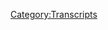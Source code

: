 {{DEFAULTSORT:
    #_TRANSCRIPT_0434:Bill Cooper Covers OKC Part 1
}}{{Transcript
    | title         = [[434: Bill Cooper Covers OKC Part 1]]
    | caption       = [https://knowledgefight.libsyn.com/434-bill-cooper-does-okc-part-1 Listen to this episode on Libsyn]
    | episodeNumber = [[434: Bill Cooper Covers OKC Part 1|434]]
    | length        = 02:30:23
}}

{{MessageBox
    | header     = Warning: Bot Generated Content
    | text       = This transcript was automatically generated by transcription software and likely contains many mistakes and misattributions. Please check the audio for definitive quotes, attribution, and context.
    | image      = N3yvass4myg91.webp
    | imagewidth = 50px
    | id         = warning
}}

{{TranscriptBlock
    | name      = Unknown Speaker
    | timestamp = 00:00:00.000
    | text      = And that is a wrap for today's show.
}}

{{TranscriptBlock
    | name      = Unknown Speaker
    | timestamp = 00:00:01.000
    | text      = Hope you enjoyed it.
}}

{{TranscriptBlock
    | name      = Unknown Speaker
    | timestamp = 00:00:02.000
    | text      = And as always, thanks for watching.
}}

{{TranscriptBlock
    | name      = Unknown Speaker
    | timestamp = 00:00:03.000
    | text      = We'll see you next time.
}}

{{TranscriptBlock
    | name      = Unknown Speaker
    | timestamp = 00:00:32.000
    | text      = Bye.
}}

{{TranscriptBlock
    | name      = Unknown Speaker
    | timestamp = 00:01:01.000
    | text      = Bye.
}}

{{TranscriptBlock
    | name      = Unknown Speaker
    | timestamp = 00:01:21.000
    | text      = Bye.
}}

{{TranscriptBlock
    | name      = Unknown Speaker
    | timestamp = 00:01:46.000
    | text      = Bye.
}}

{{TranscriptBlock
    | name      = Unknown Speaker
    | timestamp = 00:02:06.000
    | text      = Bye.
}}

{{TranscriptBlock
    | name      = Unknown Speaker
    | timestamp = 00:02:26.000
    | text      = Bye.
}}

{{TranscriptBlock
    | name      = Unknown Speaker
    | timestamp = 00:02:46.000
    | text      = Bye.
}}

{{TranscriptBlock
    | name      = Unknown Speaker
    | timestamp = 00:03:06.000
    | text      = Bye.
}}

{{TranscriptBlock
    | name      = Unknown Speaker
    | timestamp = 00:03:26.000
    | text      = Bye.
}}

{{TranscriptBlock
    | name      = Unknown Speaker
    | timestamp = 00:03:46.000
    | text      = Bye.
}}

{{TranscriptBlock
    | name      = Unknown Speaker
    | timestamp = 00:04:06.000
    | text      = Bye.
}}

{{TranscriptBlock
    | name      = Unknown Speaker
    | timestamp = 00:04:26.000
    | text      = Bye.
}}

{{TranscriptBlock
    | name      = Unknown Speaker
    | timestamp = 00:04:46.000
    | text      = Bye.
}}

{{TranscriptBlock
    | name      = Unknown Speaker
    | timestamp = 00:05:06.000
    | text      = Bye.
}}

{{TranscriptBlock
    | name      = Unknown Speaker
    | timestamp = 00:05:26.000
    | text      = Bye.
}}

{{TranscriptBlock
    | name      = Unknown Speaker
    | timestamp = 00:05:46.000
    | text      = Bye.
}}

{{TranscriptBlock
    | name      = Unknown Speaker
    | timestamp = 00:06:06.000
    | text      = Bye.
}}

{{TranscriptBlock
    | name      = Unknown Speaker
    | timestamp = 00:06:26.000
    | text      = Bye.
}}

{{TranscriptBlock
    | name      = Unknown Speaker
    | timestamp = 00:06:46.000
    | text      = Bye.
}}

{{TranscriptBlock
    | name      = Unknown Speaker
    | timestamp = 00:07:06.000
    | text      = Bye.
}}

{{TranscriptBlock
    | name      = Unknown Speaker
    | timestamp = 00:07:26.000
    | text      = Bye.
}}

{{TranscriptBlock
    | name      = Unknown Speaker
    | timestamp = 00:07:46.000
    | text      = Bye.
}}

{{TranscriptBlock
    | name      = Unknown Speaker
    | timestamp = 00:08:06.000
    | text      = Bye.
}}

{{TranscriptBlock
    | name      = Unknown Speaker
    | timestamp = 00:08:26.000
    | text      = Bye.
}}

{{TranscriptBlock
    | name      = Unknown Speaker
    | timestamp = 00:08:46.000
    | text      = Bye.
}}

{{TranscriptBlock
    | name      = Unknown Speaker
    | timestamp = 00:09:06.000
    | text      = Bye.
}}

{{TranscriptBlock
    | name      = Unknown Speaker
    | timestamp = 00:09:26.000
    | text      = Bye.
}}

{{TranscriptBlock
    | name      = Unknown Speaker
    | timestamp = 00:09:46.000
    | text      = Bye.
}}

{{TranscriptBlock
    | name      = Unknown Speaker
    | timestamp = 00:10:06.000
    | text      = Bye.
}}

{{TranscriptBlock
    | name      = Unknown Speaker
    | timestamp = 00:10:26.000
    | text      = Bye.
}}

{{TranscriptBlock
    | name      = Unknown Speaker
    | timestamp = 00:10:46.000
    | text      = Bye.
}}

{{TranscriptBlock
    | name      = Unknown Speaker
    | timestamp = 00:11:06.000
    | text      = Bye.
}}

{{TranscriptBlock
    | name      = Unknown Speaker
    | timestamp = 00:11:26.000
    | text      = Bye.
}}

{{TranscriptBlock
    | name      = Unknown Speaker
    | timestamp = 00:11:46.000
    | text      = Bye.
}}

{{TranscriptBlock
    | name      = Unknown Speaker
    | timestamp = 00:12:06.000
    | text      = Bye.
}}

{{TranscriptBlock
    | name      = Unknown Speaker
    | timestamp = 00:12:26.000
    | text      = Bye.
}}

{{TranscriptBlock
    | name      = Unknown Speaker
    | timestamp = 00:12:46.000
    | text      = Bye.
}}

{{TranscriptBlock
    | name      = Unknown Speaker
    | timestamp = 00:13:06.000
    | text      = Bye.
}}

{{TranscriptBlock
    | name      = Unknown Speaker
    | timestamp = 00:13:26.000
    | text      = Bye.
}}

{{TranscriptBlock
    | name      = Unknown Speaker
    | timestamp = 00:13:46.000
    | text      = Bye.
}}

{{TranscriptBlock
    | name      = Unknown Speaker
    | timestamp = 00:14:06.000
    | text      = Bye.
}}

{{TranscriptBlock
    | name      = Unknown Speaker
    | timestamp = 00:14:26.000
    | text      = Bye.
}}

{{TranscriptBlock
    | name      = Unknown Speaker
    | timestamp = 00:14:36.000
    | text      = Bye.
}}

{{TranscriptBlock
    | name      = Unknown Speaker
    | timestamp = 00:14:46.000
    | text      = Bye.
}}

{{TranscriptBlock
    | name      = Unknown Speaker
    | timestamp = 00:15:06.000
    | text      = Bye.
}}

{{TranscriptBlock
    | name      = Unknown Speaker
    | timestamp = 00:15:26.000
    | text      = Bye.
}}

{{TranscriptBlock
    | name      = Unknown Speaker
    | timestamp = 00:15:46.000
    | text      = Bye.
}}

{{TranscriptBlock
    | name      = Unknown Speaker
    | timestamp = 00:16:06.000
    | text      = Bye.
}}

{{TranscriptBlock
    | name      = Unknown Speaker
    | timestamp = 00:16:26.000
    | text      = Bye.
}}

{{TranscriptBlock
    | name      = Unknown Speaker
    | timestamp = 00:16:42.000
    | text      = Bye.
}}

{{TranscriptBlock
    | name      = Unknown Speaker
    | timestamp = 00:17:02.000
    | text      = Bye.
}}

{{TranscriptBlock
    | name      = Unknown Speaker
    | timestamp = 00:17:22.000
    | text      = Bye.
}}

{{TranscriptBlock
    | name      = Unknown Speaker
    | timestamp = 00:17:42.000
    | text      = Bye.
}}

{{TranscriptBlock
    | name      = Unknown Speaker
    | timestamp = 00:18:02.000
    | text      = Bye.
}}

{{TranscriptBlock
    | name      = Unknown Speaker
    | timestamp = 00:18:22.000
    | text      = Bye.
}}

{{TranscriptBlock
    | name      = Unknown Speaker
    | timestamp = 00:18:42.000
    | text      = Bye.
}}

{{TranscriptBlock
    | name      = Unknown Speaker
    | timestamp = 00:19:02.000
    | text      = Bye.
}}

{{TranscriptBlock
    | name      = Unknown Speaker
    | timestamp = 00:19:22.000
    | text      = Bye.
}}

{{TranscriptBlock
    | name      = Unknown Speaker
    | timestamp = 00:19:42.000
    | text      = Bye.
}}

{{TranscriptBlock
    | name      = Unknown Speaker
    | timestamp = 00:20:02.000
    | text      = Bye.
}}

{{TranscriptBlock
    | name      = Unknown Speaker
    | timestamp = 00:20:22.000
    | text      = Bye.
}}

{{TranscriptBlock
    | name      = Unknown Speaker
    | timestamp = 00:20:42.000
    | text      = Bye.
}}

{{TranscriptBlock
    | name      = Unknown Speaker
    | timestamp = 00:21:12.000
    | text      = Bye.
}}

{{TranscriptBlock
    | name      = Unknown Speaker
    | timestamp = 00:21:32.000
    | text      = Bye.
}}

{{TranscriptBlock
    | name      = Unknown Speaker
    | timestamp = 00:21:52.000
    | text      = Bye.
}}

{{TranscriptBlock
    | name      = Unknown Speaker
    | timestamp = 00:22:12.000
    | text      = Bye.
}}

{{TranscriptBlock
    | name      = Unknown Speaker
    | timestamp = 00:22:32.000
    | text      = Bye.
}}

{{TranscriptBlock
    | name      = Unknown Speaker
    | timestamp = 00:22:52.000
    | text      = Bye.
}}

{{TranscriptBlock
    | name      = Unknown Speaker
    | timestamp = 00:23:12.000
    | text      = Bye.
}}

{{TranscriptBlock
    | name      = Unknown Speaker
    | timestamp = 00:23:32.000
    | text      = Bye.
}}

{{TranscriptBlock
    | name      = Unknown Speaker
    | timestamp = 00:23:52.000
    | text      = Bye.
}}

{{TranscriptBlock
    | name      = Unknown Speaker
    | timestamp = 00:24:12.000
    | text      = Bye.
}}

{{TranscriptBlock
    | name      = Unknown Speaker
    | timestamp = 00:24:32.000
    | text      = Bye.
}}

{{TranscriptBlock
    | name      = Unknown Speaker
    | timestamp = 00:24:52.000
    | text      = Bye.
}}

{{TranscriptBlock
    | name      = Unknown Speaker
    | timestamp = 00:25:12.000
    | text      = Bye.
}}

{{TranscriptBlock
    | name      = Unknown Speaker
    | timestamp = 00:25:32.000
    | text      = Bye.
}}

{{TranscriptBlock
    | name      = Unknown Speaker
    | timestamp = 00:25:52.000
    | text      = Bye.
}}

{{TranscriptBlock
    | name      = Unknown Speaker
    | timestamp = 00:26:12.000
    | text      = Bye.
}}

{{TranscriptBlock
    | name      = Unknown Speaker
    | timestamp = 00:26:32.000
    | text      = Bye.
}}

{{TranscriptBlock
    | name      = Unknown Speaker
    | timestamp = 00:26:52.000
    | text      = Bye.
}}

{{TranscriptBlock
    | name      = Unknown Speaker
    | timestamp = 00:27:12.000
    | text      = Bye.
}}

{{TranscriptBlock
    | name      = Unknown Speaker
    | timestamp = 00:27:32.000
    | text      = Bye.
}}

{{TranscriptBlock
    | name      = Unknown Speaker
    | timestamp = 00:27:48.000
    | text      = Bye.
}}

{{TranscriptBlock
    | name      = Unknown Speaker
    | timestamp = 00:28:08.000
    | text      = Bye.
}}

{{TranscriptBlock
    | name      = Unknown Speaker
    | timestamp = 00:28:28.000
    | text      = Bye.
}}

{{TranscriptBlock
    | name      = Unknown Speaker
    | timestamp = 00:28:48.000
    | text      = Bye.
}}

{{TranscriptBlock
    | name      = Unknown Speaker
    | timestamp = 00:29:08.000
    | text      = Bye.
}}

{{TranscriptBlock
    | name      = Unknown Speaker
    | timestamp = 00:29:28.000
    | text      = Bye.
}}

{{TranscriptBlock
    | name      = Unknown Speaker
    | timestamp = 00:29:48.000
    | text      = Bye.
}}

{{TranscriptBlock
    | name      = Unknown Speaker
    | timestamp = 00:30:08.000
    | text      = Bye.
}}

{{TranscriptBlock
    | name      = Unknown Speaker
    | timestamp = 00:30:28.000
    | text      = Bye.
}}

{{TranscriptBlock
    | name      = Unknown Speaker
    | timestamp = 00:30:48.000
    | text      = Bye.
}}

{{TranscriptBlock
    | name      = Unknown Speaker
    | timestamp = 00:30:58.000
    | text      = Bye.
}}

{{TranscriptBlock
    | name      = Unknown Speaker
    | timestamp = 00:31:08.000
    | text      = Bye.
}}

{{TranscriptBlock
    | name      = Unknown Speaker
    | timestamp = 00:31:28.000
    | text      = Bye.
}}

{{TranscriptBlock
    | name      = Unknown Speaker
    | timestamp = 00:31:48.000
    | text      = Bye.
}}

{{TranscriptBlock
    | name      = Unknown Speaker
    | timestamp = 00:32:08.000
    | text      = Bye.
}}

{{TranscriptBlock
    | name      = Unknown Speaker
    | timestamp = 00:32:28.000
    | text      = Bye.
}}

{{TranscriptBlock
    | name      = Unknown Speaker
    | timestamp = 00:32:48.000
    | text      = Bye.
}}

{{TranscriptBlock
    | name      = Unknown Speaker
    | timestamp = 00:33:08.000
    | text      = Bye.
}}

{{TranscriptBlock
    | name      = Unknown Speaker
    | timestamp = 00:33:28.000
    | text      = Bye.
}}

{{TranscriptBlock
    | name      = Unknown Speaker
    | timestamp = 00:33:48.000
    | text      = Bye.
}}

{{TranscriptBlock
    | name      = Unknown Speaker
    | timestamp = 00:34:08.000
    | text      = Bye.
}}

{{TranscriptBlock
    | name      = Unknown Speaker
    | timestamp = 00:34:28.000
    | text      = Bye.
}}

{{TranscriptBlock
    | name      = Unknown Speaker
    | timestamp = 00:34:48.000
    | text      = Bye.
}}

{{TranscriptBlock
    | name      = Unknown Speaker
    | timestamp = 00:35:08.000
    | text      = Bye.
}}

{{TranscriptBlock
    | name      = Unknown Speaker
    | timestamp = 00:35:28.000
    | text      = Bye.
}}

{{TranscriptBlock
    | name      = Unknown Speaker
    | timestamp = 00:35:48.000
    | text      = Bye.
}}

{{TranscriptBlock
    | name      = Unknown Speaker
    | timestamp = 00:36:08.000
    | text      = Bye.
}}

{{TranscriptBlock
    | name      = Unknown Speaker
    | timestamp = 00:36:18.000
    | text      = Bye.
}}

{{TranscriptBlock
    | name      = Unknown Speaker
    | timestamp = 00:36:28.000
    | text      = Bye.
}}

{{TranscriptBlock
    | name      = Unknown Speaker
    | timestamp = 00:36:38.000
    | text      = Bye.
}}

{{TranscriptBlock
    | name      = Unknown Speaker
    | timestamp = 00:36:48.000
    | text      = Bye.
}}

{{TranscriptBlock
    | name      = Unknown Speaker
    | timestamp = 00:36:58.000
    | text      = Bye.
}}

{{TranscriptBlock
    | name      = Unknown Speaker
    | timestamp = 00:37:18.000
    | text      = Bye.
}}

{{TranscriptBlock
    | name      = Unknown Speaker
    | timestamp = 00:37:28.000
    | text      = Bye.
}}

{{TranscriptBlock
    | name      = Unknown Speaker
    | timestamp = 00:37:38.000
    | text      = Bye.
}}

{{TranscriptBlock
    | name      = Unknown Speaker
    | timestamp = 00:37:48.000
    | text      = Bye.
}}

{{TranscriptBlock
    | name      = Unknown Speaker
    | timestamp = 00:37:58.000
    | text      = Bye.
}}

{{TranscriptBlock
    | name      = Unknown Speaker
    | timestamp = 00:38:08.000
    | text      = Bye.
}}

{{TranscriptBlock
    | name      = Unknown Speaker
    | timestamp = 00:38:18.000
    | text      = Bye.
}}

{{TranscriptBlock
    | name      = Unknown Speaker
    | timestamp = 00:38:28.000
    | text      = Bye.
}}

{{TranscriptBlock
    | name      = Unknown Speaker
    | timestamp = 00:38:38.000
    | text      = Bye.
}}

{{TranscriptBlock
    | name      = Unknown Speaker
    | timestamp = 00:38:48.000
    | text      = Bye.
}}

{{TranscriptBlock
    | name      = Unknown Speaker
    | timestamp = 00:38:58.000
    | text      = Bye.
}}

{{TranscriptBlock
    | name      = Unknown Speaker
    | timestamp = 00:39:08.000
    | text      = Bye.
}}

{{TranscriptBlock
    | name      = Unknown Speaker
    | timestamp = 00:39:18.000
    | text      = Bye.
}}

{{TranscriptBlock
    | name      = Unknown Speaker
    | timestamp = 00:39:28.000
    | text      = Bye.
}}

{{TranscriptBlock
    | name      = Unknown Speaker
    | timestamp = 00:39:38.000
    | text      = Bye.
}}

{{TranscriptBlock
    | name      = Unknown Speaker
    | timestamp = 00:39:48.000
    | text      = Bye.
}}

{{TranscriptBlock
    | name      = Unknown Speaker
    | timestamp = 00:40:12.000
    | text      = Bye.
}}

{{TranscriptBlock
    | name      = Unknown Speaker
    | timestamp = 00:40:22.000
    | text      = Bye.
}}

{{TranscriptBlock
    | name      = Unknown Speaker
    | timestamp = 00:40:32.000
    | text      = Bye.
}}

{{TranscriptBlock
    | name      = Unknown Speaker
    | timestamp = 00:40:42.000
    | text      = Bye.
}}

{{TranscriptBlock
    | name      = Unknown Speaker
    | timestamp = 00:40:52.000
    | text      = Bye.
}}

{{TranscriptBlock
    | name      = Unknown Speaker
    | timestamp = 00:41:02.000
    | text      = Bye.
}}

{{TranscriptBlock
    | name      = Unknown Speaker
    | timestamp = 00:41:12.000
    | text      = Bye.
}}

{{TranscriptBlock
    | name      = Unknown Speaker
    | timestamp = 00:41:22.000
    | text      = Bye.
}}

{{TranscriptBlock
    | name      = Unknown Speaker
    | timestamp = 00:41:32.000
    | text      = Bye.
}}

{{TranscriptBlock
    | name      = Unknown Speaker
    | timestamp = 00:41:42.000
    | text      = Bye.
}}

{{TranscriptBlock
    | name      = Unknown Speaker
    | timestamp = 00:41:52.000
    | text      = Bye.
}}

{{TranscriptBlock
    | name      = Unknown Speaker
    | timestamp = 00:42:02.000
    | text      = Bye.
}}

{{TranscriptBlock
    | name      = Unknown Speaker
    | timestamp = 00:42:12.000
    | text      = Bye.
}}

{{TranscriptBlock
    | name      = Unknown Speaker
    | timestamp = 00:42:22.000
    | text      = Bye.
}}

{{TranscriptBlock
    | name      = Unknown Speaker
    | timestamp = 00:42:32.000
    | text      = Bye.
}}

{{TranscriptBlock
    | name      = Unknown Speaker
    | timestamp = 00:42:42.000
    | text      = Bye.
}}

{{TranscriptBlock
    | name      = Unknown Speaker
    | timestamp = 00:42:52.000
    | text      = Bye.
}}

{{TranscriptBlock
    | name      = Unknown Speaker
    | timestamp = 00:43:02.000
    | text      = Bye.
}}

{{TranscriptBlock
    | name      = Unknown Speaker
    | timestamp = 00:43:12.000
    | text      = Bye.
}}

{{TranscriptBlock
    | name      = Unknown Speaker
    | timestamp = 00:43:22.000
    | text      = Bye.
}}

{{TranscriptBlock
    | name      = Unknown Speaker
    | timestamp = 00:43:32.000
    | text      = Bye.
}}

{{TranscriptBlock
    | name      = Unknown Speaker
    | timestamp = 00:43:42.000
    | text      = Bye.
}}

{{TranscriptBlock
    | name      = Unknown Speaker
    | timestamp = 00:43:52.000
    | text      = Bye.
}}

{{TranscriptBlock
    | name      = Unknown Speaker
    | timestamp = 00:44:02.000
    | text      = Bye.
}}

{{TranscriptBlock
    | name      = Unknown Speaker
    | timestamp = 00:44:12.000
    | text      = Bye.
}}

{{TranscriptBlock
    | name      = Unknown Speaker
    | timestamp = 00:44:22.000
    | text      = Bye.
}}

{{TranscriptBlock
    | name      = Unknown Speaker
    | timestamp = 00:44:32.000
    | text      = Bye.
}}

{{TranscriptBlock
    | name      = Unknown Speaker
    | timestamp = 00:44:42.000
    | text      = Bye.
}}

{{TranscriptBlock
    | name      = Unknown Speaker
    | timestamp = 00:45:02.000
    | text      = Bye.
}}

{{TranscriptBlock
    | name      = Unknown Speaker
    | timestamp = 00:45:32.000
    | text      = Bye.
}}

{{TranscriptBlock
    | name      = Unknown Speaker
    | timestamp = 00:45:42.000
    | text      = Bye.
}}

{{TranscriptBlock
    | name      = Unknown Speaker
    | timestamp = 00:45:52.000
    | text      = Bye.
}}

{{TranscriptBlock
    | name      = Unknown Speaker
    | timestamp = 00:46:02.000
    | text      = Bye.
}}

{{TranscriptBlock
    | name      = Unknown Speaker
    | timestamp = 00:46:12.000
    | text      = Bye.
}}

{{TranscriptBlock
    | name      = Unknown Speaker
    | timestamp = 00:46:22.000
    | text      = Bye.
}}

{{TranscriptBlock
    | name      = Unknown Speaker
    | timestamp = 00:46:32.000
    | text      = Bye.
}}

{{TranscriptBlock
    | name      = Unknown Speaker
    | timestamp = 00:46:42.000
    | text      = Bye.
}}

{{TranscriptBlock
    | name      = Unknown Speaker
    | timestamp = 00:46:52.000
    | text      = Bye.
}}

{{TranscriptBlock
    | name      = Unknown Speaker
    | timestamp = 00:47:02.000
    | text      = Bye.
}}

{{TranscriptBlock
    | name      = Unknown Speaker
    | timestamp = 00:47:12.000
    | text      = Bye.
}}

{{TranscriptBlock
    | name      = Unknown Speaker
    | timestamp = 00:47:22.000
    | text      = Bye.
}}

{{TranscriptBlock
    | name      = Unknown Speaker
    | timestamp = 00:47:32.000
    | text      = Bye.
}}

{{TranscriptBlock
    | name      = Unknown Speaker
    | timestamp = 00:47:42.000
    | text      = Bye.
}}

{{TranscriptBlock
    | name      = Unknown Speaker
    | timestamp = 00:47:52.000
    | text      = Bye.
}}

{{TranscriptBlock
    | name      = Unknown Speaker
    | timestamp = 00:48:02.000
    | text      = So real quick, when he said that these are some of the rumors and speculations, I found it incredibly confusing at first because he's just done this part where he's like the base, the Air Force base has heightened security.
}}

{{TranscriptBlock
    | name      = Unknown Speaker
    | timestamp = 00:48:16.000
    | text      = He was like, is he talking about those rumors? Yeah, are those the rumors or what? You're about to say the rumors.
}}

{{TranscriptBlock
    | name      = Unknown Speaker
    | timestamp = 00:48:22.000
    | text      = Right.
}}

{{TranscriptBlock
    | name      = Unknown Speaker
    | timestamp = 00:48:22.000
    | text      = And I had to go back and listen to it a couple times and I'm very certain that he's saying that the things that were reported before, the Air Force base, the FBI substation, all that stuff, that is not rumor.
}}

{{TranscriptBlock
    | name      = Unknown Speaker
    | timestamp = 00:48:34.000
    | text      = Those are true.
}}

{{TranscriptBlock
    | name      = Unknown Speaker
    | timestamp = 00:48:34.000
    | text      = What he's about to talk about is rumors.
}}

{{TranscriptBlock
    | name      = Unknown Speaker
    | timestamp = 00:48:36.000
    | text      = It was Jessica Rabbit.
}}

{{TranscriptBlock
    | name      = Unknown Speaker
    | timestamp = 00:48:38.000
    | text      = Remember, these are rumors, speculations.
}}

{{TranscriptBlock
    | name      = Unknown Speaker
    | timestamp = 00:48:46.000
    | text      = A local television station in Oklahoma City received a call from an unidentified male, reportedly speaking with a foreign accent, who stated that the Nation of Islam claimed responsibility for the bombing.
}}

{{TranscriptBlock
    | name      = Unknown Speaker
    | timestamp = 00:49:00.000
    | text      = I wonder how much utility there is in coming on a conspiracy paranoia-themed broadcast and just repeating random rumors about the bombing.
}}

{{TranscriptBlock
    | name      = Unknown Speaker
    | timestamp = 00:49:08.000
    | text      = Hey, these are rumors.
}}

{{TranscriptBlock
    | name      = Unknown Speaker
    | timestamp = 00:49:10.000
    | text      = Even if you preface them by saying they're just rumors and they are proven, it feels irresponsible.
}}

{{TranscriptBlock
    | name      = Unknown Speaker
    | timestamp = 00:49:14.000
    | text      = Even if it appears to be him really trying not to be, I just don't know what value it has to be like, well, here's something that people have said.
}}

{{TranscriptBlock
    | name      = Unknown Speaker
    | timestamp = 00:49:22.000
    | text      = Yeah, that is strange.
}}

{{TranscriptBlock
    | name      = Unknown Speaker
    | timestamp = 00:49:24.000
    | text      = How silly is it that he is rejecting that caller but is willing to accept his caller's bullshit instantaneously?
}}

{{TranscriptBlock
    | name      = Unknown Speaker
    | timestamp = 00:49:31.000
    | text      = Well, he's presumably talked to these callers a couple of times.
}}

{{TranscriptBlock
    | name      = Unknown Speaker
    | timestamp = 00:49:33.000
    | text      = Sure.
}}

{{TranscriptBlock
    | name      = Unknown Speaker
    | timestamp = 00:49:34.000
    | text      = And they pay him dues.
}}

{{TranscriptBlock
    | name      = Unknown Speaker
    | timestamp = 00:49:35.000
    | text      = Fair enough.
}}

{{TranscriptBlock
    | name      = Unknown Speaker
    | timestamp = 00:49:36.000
    | text      = I forgot about that part.
}}

{{TranscriptBlock
    | name      = Unknown Speaker
    | timestamp = 00:49:37.000
    | text      = They pay him dues?
}}

{{TranscriptBlock
    | name      = Unknown Speaker
    | timestamp = 00:49:38.000
    | text      = Yeah.
}}

{{TranscriptBlock
    | name      = Unknown Speaker
    | timestamp = 00:49:39.000
    | text      = Okay, well then I would believe people who paid him.
}}

{{TranscriptBlock
    | name      = Unknown Speaker
    | timestamp = 00:49:40.000
    | text      = You've got to pay to be in Kaji.
}}

{{TranscriptBlock
    | name      = Unknown Speaker
    | timestamp = 00:49:42.000
    | text      = Okay.
}}

{{TranscriptBlock
    | name      = Unknown Speaker
    | timestamp = 00:49:43.000
    | text      = So, Bill is reporting that this local station did receive this call claiming that the Nation of Islam took responsibility, but he's not being precise with his own reporting.
}}

{{TranscriptBlock
    | name      = Unknown Speaker
    | timestamp = 00:49:52.000
    | text      = This station in Oklahoma was KFOR, and after this anchor said that they'd received this call, another anchor said, quote, it could be a crank call.
}}

{{TranscriptBlock
    | name      = Unknown Speaker
    | timestamp = 00:50:01.000
    | text      = They were not even reporting this as anything real themselves, but while we're on the subject, fuck them for saying that on air.
}}

{{TranscriptBlock
    | name      = Unknown Speaker
    | timestamp = 00:50:07.000
    | text      = Even if they pointed out that it might be a crank call, go fuck yourself.
}}

{{TranscriptBlock
    | name      = Unknown Speaker
    | timestamp = 00:50:11.000
    | text      = Yeah.
}}

{{TranscriptBlock
    | name      = Unknown Speaker
    | timestamp = 00:50:12.000
    | text      = That doesn't bring anything to anybody.
}}

{{TranscriptBlock
    | name      = Unknown Speaker
    | timestamp = 00:50:13.000
    | text      = Yeah.
}}

{{TranscriptBlock
    | name      = Unknown Speaker
    | timestamp = 00:50:14.000
    | text      = That's some pretty irresponsible stuff.
}}

{{TranscriptBlock
    | name      = Unknown Speaker
    | timestamp = 00:50:16.000
    | text      = Bill's only point was that some media outlets were putting out sloppy work. I'd probably be on very similar pages, though.
}}

{{TranscriptBlock
    | name      = Unknown Speaker
    | timestamp = 00:50:22.000
    | text      = Yeah, yeah.
}}

{{TranscriptBlock
    | name      = Unknown Speaker
    | timestamp = 00:50:23.000
    | text      = If that was it.
}}

{{TranscriptBlock
    | name      = Unknown Speaker
    | timestamp = 00:50:24.000
    | text      = But even this discussion of the report on KFOR isn't even done right.
}}

{{TranscriptBlock
    | name      = Unknown Speaker
    | timestamp = 00:50:29.000
    | text      = That's crazy.
}}

{{TranscriptBlock
    | name      = Unknown Speaker
    | timestamp = 00:50:30.000
    | text      = Yeah.
}}

{{TranscriptBlock
    | name      = Unknown Speaker
    | timestamp = 00:50:31.000
    | text      = Everybody's making the same mistake.
}}

{{TranscriptBlock
    | name      = Unknown Speaker
    | timestamp = 00:50:32.000
    | text      = I expect it from a shortwave conspiracy theorist.
}}

{{TranscriptBlock
    | name      = Unknown Speaker
    | timestamp = 00:50:35.000
    | text      = Uh-huh.
}}

{{TranscriptBlock
    | name      = Unknown Speaker
    | timestamp = 00:50:36.000
    | text      = You know, not just like, hey, I got a call that says I can refinance my mortgage and also it could have been Middle Easterns who did the bombing.
}}

{{TranscriptBlock
    | name      = Unknown Speaker
    | timestamp = 00:50:42.000
    | text      = I don't know.
}}

{{TranscriptBlock
    | name      = Unknown Speaker
    | timestamp = 00:50:43.000
    | text      = I just get calls.
}}

{{TranscriptBlock
    | name      = Unknown Speaker
    | timestamp = 00:50:44.000
    | text      = Hooray.
}}

{{TranscriptBlock
    | name      = Unknown Speaker
    | timestamp = 00:50:45.000
    | text      = Just some weird caller to this local station.
}}

{{TranscriptBlock
    | name      = Unknown Speaker
    | timestamp = 00:50:48.000
    | text      = There were also other people repeating this.
}}

{{TranscriptBlock
    | name      = Unknown Speaker
    | timestamp = 00:50:51.000
    | text      = On another broadcast, Dave McCurdy, former Democratic congressman, promptly came on television and repeated the same unsubstantiated rumor.
}}

{{TranscriptBlock
    | name      = Unknown Speaker
    | timestamp = 00:51:01.000
    | text      = So this isn't accurate.
}}

{{TranscriptBlock
    | name      = Unknown Speaker
    | timestamp = 00:51:03.000
    | text      = Dave McCurdy was a former Oklahoma congressman and he did get on air and he connected the bombing to Hamas, not to the Nation of Islam.
}}

{{TranscriptBlock
    | name      = Unknown Speaker
    | timestamp = 00:51:11.000
    | text      = UPI reported on his comments, quote, my first reaction was there could be a very real connection to some of the fundamentalist groups operating around the city, the former congressman said.
}}

{{TranscriptBlock
    | name      = Unknown Speaker
    | timestamp = 00:51:22.000
    | text      = He said a number of Muslim fundamentalist groups, some with links to Hamas, had recently held a convention in the area.
}}

{{TranscriptBlock
    | name      = Unknown Speaker
    | timestamp = 00:51:29.000
    | text      = You begin to think that maybe Khaji is not good at detail work.
}}

{{TranscriptBlock
    | name      = Unknown Speaker
    | timestamp = 00:51:33.000
    | text      = Nah, not there.
}}

{{TranscriptBlock
    | name      = Unknown Speaker
    | timestamp = 00:51:34.000
    | text      = Not there.
}}

{{TranscriptBlock
    | name      = Unknown Speaker
    | timestamp = 00:51:35.000
    | text      = I mean, this has got to just be Bill like reading more stuff that his listeners have prepared.
}}

{{TranscriptBlock
    | name      = Unknown Speaker
    | timestamp = 00:51:40.000
    | text      = Yeah.
}}

{{TranscriptBlock
    | name      = Unknown Speaker
    | timestamp = 00:51:41.000
    | text      = I start to wonder if he does anything.
}}

{{TranscriptBlock
    | name      = Unknown Speaker
    | timestamp = 00:51:43.000
    | text      = You could just go get the quote yourself.
}}

{{TranscriptBlock
    | name      = Unknown Speaker
    | timestamp = 00:51:45.000
    | text      = True.
}}

{{TranscriptBlock
    | name      = Unknown Speaker
    | timestamp = 00:51:46.000
    | text      = You know, it's there.
}}

{{TranscriptBlock
    | name      = Unknown Speaker
    | timestamp = 00:51:47.000
    | text      = Yeah.
}}

{{TranscriptBlock
    | name      = Unknown Speaker
    | timestamp = 00:51:48.000
    | text      = By the time he's doing this broadcast, he could just go look at the quote.
}}

{{TranscriptBlock
    | name      = Unknown Speaker
    | timestamp = 00:51:51.000
    | text      = Conceivably, he could even go cut it out of the show.
}}

{{TranscriptBlock
    | name      = Unknown Speaker
    | timestamp = 00:51:53.000
    | text      = Yeah.
}}

{{TranscriptBlock
    | name      = Unknown Speaker
    | timestamp = 00:51:54.000
    | text      = Yeah, exactly.
}}

{{TranscriptBlock
    | name      = Unknown Speaker
    | timestamp = 00:51:55.000
    | text      = It would be a little bit more difficult than it is today, but could still do it.
}}

{{TranscriptBlock
    | name      = Unknown Speaker
    | timestamp = 00:51:59.000
    | text      = If he wanted to do any work.
}}

{{TranscriptBlock
    | name      = Unknown Speaker
    | timestamp = 00:52:01.000
    | text      = Well, I mean, it's just Khaji people doing it.
}}

{{TranscriptBlock
    | name      = Unknown Speaker
    | timestamp = 00:52:03.000
    | text      = It's just Khaji people.
}}

{{TranscriptBlock
    | name      = Unknown Speaker
    | timestamp = 00:52:04.000
    | text      = I'm pretty sure.
}}

{{TranscriptBlock
    | name      = Unknown Speaker
    | timestamp = 00:52:05.000
    | text      = It's wild.
}}

{{TranscriptBlock
    | name      = Unknown Speaker
    | timestamp = 00:52:06.000
    | text      = So, here's another little bit of a rumor that's going around.
}}

{{TranscriptBlock
    | name      = Unknown Speaker
    | timestamp = 00:52:10.000
    | text      = Another report from the scene stated that firefighters going through the rubble of the
}}

{{TranscriptBlock
    | name      = Unknown Speaker
    | timestamp = 00:52:14.000
    | text      = federal building discovered other explosive devices and plastic which had been allegedly
}}

{{TranscriptBlock
    | name      = Unknown Speaker
    | timestamp = 00:52:20.599
    | text      = kept in the offices of the ATF located in the federal building.
}}

{{TranscriptBlock
    | name      = Unknown Speaker
    | timestamp = 00:52:26.000
    | text      = That's the alcohol, tobacco, and firearms.
}}

{{TranscriptBlock
    | name      = Unknown Speaker
    | timestamp = 00:52:30.760
    | text      = That particular report, unlike all of the others heard today, was never reported again.
}}

{{TranscriptBlock
    | name      = Unknown Speaker
    | timestamp = 00:52:38.760
    | text      = We've also not heard it mentioned further on the scanner.
}}

{{TranscriptBlock
    | name      = Unknown Speaker
    | timestamp = 00:52:43.840
    | text      = It was either a true rumor, or if it was true, was quickly squashed.
}}

{{TranscriptBlock
    | name      = Unknown Speaker
    | timestamp = 00:52:49.760
    | text      = So, this again is something that Bill is talking about in the context of this list of rumors,
}}

{{TranscriptBlock
    | name      = Unknown Speaker
    | timestamp = 00:52:54.760
    | text      = but you can hear the insinuation in his tone.
}}

{{TranscriptBlock
    | name      = Unknown Speaker
    | timestamp = 00:52:57.760
    | text      = He's not reporting this as a rumor, and honestly, as far as rumors go, you shouldn't report
}}

{{TranscriptBlock
    | name      = Unknown Speaker
    | timestamp = 00:53:01.760
    | text      = them unless you're explicitly debunking them and you make that very clear.
}}

{{TranscriptBlock
    | name      = Unknown Speaker
    | timestamp = 00:53:06.760
    | text      = It's unhealthy to shruggingly report rumors and entertain the possibility that maybe they're
}}

{{TranscriptBlock
    | name      = Unknown Speaker
    | timestamp = 00:53:10.760
    | text      = true.
}}

{{TranscriptBlock
    | name      = Unknown Speaker
    | timestamp = 00:53:11.760
    | text      = When you operate like this, the only real outcome that comes of it is the dumber elements
}}

{{TranscriptBlock
    | name      = Unknown Speaker
    | timestamp = 00:53:15.760
    | text      = of an audience.
}}

{{TranscriptBlock
    | name      = Unknown Speaker
    | timestamp = 00:53:16.760
    | text      = Ignore the part where you say it's just a rumor and they come to accept the rumor as
}}

{{TranscriptBlock
    | name      = Unknown Speaker
    | timestamp = 00:53:19.760
    | text      = true.
}}

{{TranscriptBlock
    | name      = Unknown Speaker
    | timestamp = 00:53:20.760
    | text      = Anyone listening has probably already heard these rumors somewhere already, so what's
}}

{{TranscriptBlock
    | name      = Unknown Speaker
    | timestamp = 00:53:24.760
    | text      = the value in repeating them and saying, these are just rumors.
}}

{{TranscriptBlock
    | name      = Unknown Speaker
    | timestamp = 00:53:26.760
    | text      = They may or may not be true.
}}

{{TranscriptBlock
    | name      = Unknown Speaker
    | timestamp = 00:53:28.760
    | text      = It's just lazy as hell, and it doesn't bring anything to the table.
}}

{{TranscriptBlock
    | name      = Unknown Speaker
    | timestamp = 00:53:30.760
    | text      = And it definitely makes it so a year or two later, somebody can just be like, ah, I'm
}}

{{TranscriptBlock
    | name      = Unknown Speaker
    | timestamp = 00:53:36.760
    | text      = pretty sure I remember that there was something about the ATF hiding stuff.
}}

{{TranscriptBlock
    | name      = Unknown Speaker
    | timestamp = 00:53:40.760
    | text      = You completely forget the part where it's like, oh yeah, Bill said that was a rumor.
}}

{{TranscriptBlock
    | name      = Unknown Speaker
    | timestamp = 00:53:44.760
    | text      = Yeah, no, it's just a data point now, or whatever they call it.
}}

{{TranscriptBlock
    | name      = Unknown Speaker
    | timestamp = 00:53:49.760
    | text      = So the quote-unquote report of finding explosive parts in the rubble did not disappear, as
}}

{{TranscriptBlock
    | name      = Unknown Speaker
    | timestamp = 00:53:53.760
    | text      = Bill is imagining, and it actually dogged the ATF for quite a while.
}}

{{TranscriptBlock
    | name      = Unknown Speaker
    | timestamp = 00:53:58.760
    | text      = In September 1995, they released a statement saying that they were, quote, absolutely no
}}

{{TranscriptBlock
    | name      = Unknown Speaker
    | timestamp = 00:54:02.760
    | text      = explosives in their office, and that there were a few things in the office that could
}}

{{TranscriptBlock
    | name      = Unknown Speaker
    | timestamp = 00:54:06.760
    | text      = be mistaken for explosives.
}}

{{TranscriptBlock
    | name      = Unknown Speaker
    | timestamp = 00:54:08.760
    | text      = According to a 1996 article in the Washington Post, citing a Dallas ATF spokesman, quote,
}}

{{TranscriptBlock
    | name      = Unknown Speaker
    | timestamp = 00:54:14.760
    | text      = these items were not explosives, but rather devices designed for training purposes that
}}

{{TranscriptBlock
    | name      = Unknown Speaker
    | timestamp = 00:54:18.760
    | text      = never contained explosive materials.
}}

{{TranscriptBlock
    | name      = Unknown Speaker
    | timestamp = 00:54:22.760
    | text      = He said these types of items are used as explanatory props in court cases.
}}

{{TranscriptBlock
    | name      = Unknown Speaker
    | timestamp = 00:54:27.760
    | text      = Obviously, you don't want to bring a fucking pipe bomb to court.
}}

{{TranscriptBlock
    | name      = Unknown Speaker
    | timestamp = 00:54:30.760
    | text      = You're trying to demonstrate it.
}}

{{TranscriptBlock
    | name      = Unknown Speaker
    | timestamp = 00:54:31.760
    | text      = And then he ripped both sleeves off, and he's like, these are the only explosives in the
}}

{{TranscriptBlock
    | name      = Unknown Speaker
    | timestamp = 00:54:35.760
    | text      = ATF!
}}

{{TranscriptBlock
    | name      = Unknown Speaker
    | timestamp = 00:54:36.760
    | text      = Woo!
}}

{{TranscriptBlock
    | name      = Unknown Speaker
    | timestamp = 00:54:37.760
    | text      = In Timothy McVeigh's trial, one of the bombs that was supposedly found was explained by
}}

{{TranscriptBlock
    | name      = Unknown Speaker
    | timestamp = 00:54:41.760
    | text      = Mike Shannon, the Special Operations Chief of the Oklahoma City Fire Department, as being,
}}

{{TranscriptBlock
    | name      = Unknown Speaker
    | timestamp = 00:54:45.760
    | text      = quote, a desk ornament from an ATF agent that was knocked into the stairwell, a desk clock
}}

{{TranscriptBlock
    | name      = Unknown Speaker
    | timestamp = 00:54:50.760
    | text      = that had the appearance of a very typical type of what you'd see in a TV or comic strip
}}

{{TranscriptBlock
    | name      = Unknown Speaker
    | timestamp = 00:54:55.760
    | text      = of a bomb, and it was in the stairwell, and people were really nervous at the time.
}}

{{TranscriptBlock
    | name      = Unknown Speaker
    | timestamp = 00:54:59.760
    | text      = There was a burlap sack with a big money sign printed on it.
}}

{{TranscriptBlock
    | name      = Unknown Speaker
    | timestamp = 00:55:03.760
    | text      = These were the sort of things that were mistaken for possible bombs, and then reported by media
}}

{{TranscriptBlock
    | name      = Unknown Speaker
    | timestamp = 00:55:07.760
    | text      = outlets that were eager to get out any possible news.
}}

{{TranscriptBlock
    | name      = Unknown Speaker
    | timestamp = 00:55:11.760
    | text      = When you hear things like in the police scanner, the report of a possible second device found,
}}

{{TranscriptBlock
    | name      = Unknown Speaker
    | timestamp = 00:55:16.760
    | text      = you don't really know what all the details are, and it's easy to get the wrong impression.
}}

{{TranscriptBlock
    | name      = Unknown Speaker
    | timestamp = 00:55:21.760
    | text      = Now, here's the thing.
}}

{{TranscriptBlock
    | name      = Unknown Speaker
    | timestamp = 00:55:23.760
    | text      = Bill Cooper repeating a rumor about the ATF is not just a guy repeating a rumor for the
}}

{{TranscriptBlock
    | name      = Unknown Speaker
    | timestamp = 00:55:27.760
    | text      = sake of bringing erroneous news to the audience's awareness.
}}

{{TranscriptBlock
    | name      = Unknown Speaker
    | timestamp = 00:55:30.760
    | text      = Oh, does he have a history with the ATF?
}}

{{TranscriptBlock
    | name      = Unknown Speaker
    | timestamp = 00:55:32.760
    | text      = Bill and all the militia-patriot community fucking hate the ATF.
}}

{{TranscriptBlock
    | name      = Unknown Speaker
    | timestamp = 00:55:35.760
    | text      = So the repeating of a rumor about them having bombs in their office has a heavy suggestiveness
}}

{{TranscriptBlock
    | name      = Unknown Speaker
    | timestamp = 00:55:40.760
    | text      = to it.
}}

{{TranscriptBlock
    | name      = Unknown Speaker
    | timestamp = 00:55:41.760
    | text      = I refuse to believe that Bill wouldn't be aware of that.
}}

{{TranscriptBlock
    | name      = Unknown Speaker
    | timestamp = 00:55:44.760
    | text      = Like, he can pretend he's just discussing rumors, but that's bullshit.
}}

{{TranscriptBlock
    | name      = Unknown Speaker
    | timestamp = 00:55:47.760
    | text      = Yeah.
}}

{{TranscriptBlock
    | name      = Unknown Speaker
    | timestamp = 00:55:48.760
    | text      = That is not what this is.
}}

{{TranscriptBlock
    | name      = Unknown Speaker
    | timestamp = 00:55:49.760
    | text      = Oh, there's a rumor going around that the organization that I hate most in the entire
}}

{{TranscriptBlock
    | name      = Unknown Speaker
    | timestamp = 00:55:54.760
    | text      = world has got bomb pieces around.
}}

{{TranscriptBlock
    | name      = Unknown Speaker
    | timestamp = 00:55:57.760
    | text      = I'm not saying that they're doing it, but if you don't hear about it again, that's because
}}

{{TranscriptBlock
    | name      = Unknown Speaker
    | timestamp = 00:56:00.760
    | text      = they fucking covered it up, and you know it.
}}

{{TranscriptBlock
    | name      = Unknown Speaker
    | timestamp = 00:56:02.760
    | text      = Sure.
}}

{{TranscriptBlock
    | name      = Unknown Speaker
    | timestamp = 00:56:03.760
    | text      = Yeah.
}}

{{TranscriptBlock
    | name      = Unknown Speaker
    | timestamp = 00:56:04.760
    | text      = So, one more little piece of rumor here before I start to hate Bill.
}}

{{TranscriptBlock
    | name      = Unknown Speaker
    | timestamp = 00:56:09.760
    | text      = I don'tâ€"maybe Iâ€"maybe I think I hate him.
}}

{{TranscriptBlock
    | name      = Unknown Speaker
    | timestamp = 00:56:13.760
    | text      = I think I hate him.
}}

{{TranscriptBlock
    | name      = Unknown Speaker
    | timestamp = 00:56:14.760
    | text      = We'll see.
}}

{{TranscriptBlock
    | name      = Unknown Speaker
    | timestamp = 00:56:15.760
    | text      = A later radio report made mention of a rocket launcher being found in the debris, which
}}

{{TranscriptBlock
    | name      = Unknown Speaker
    | timestamp = 00:56:21.760
    | text      = was supposed to have also been in the Bureau of Alcohol, Tobacco, and Firearms Office.
}}

{{TranscriptBlock
    | name      = Unknown Speaker
    | timestamp = 00:56:26.760
    | text      = That report also has never been repeated, substantiated, or denied.
}}

{{TranscriptBlock
    | name      = Unknown Speaker
    | timestamp = 00:56:36.760
    | text      = You ended with denied.
}}

{{TranscriptBlock
    | name      = Unknown Speaker
    | timestamp = 00:56:38.760
    | text      = It hasn't been denied.
}}

{{TranscriptBlock
    | name      = Unknown Speaker
    | timestamp = 00:56:39.760
    | text      = I understand that.
}}

{{TranscriptBlock
    | name      = Unknown Speaker
    | timestamp = 00:56:40.760
    | text      = The ominous music.
}}

{{TranscriptBlock
    | name      = Unknown Speaker
    | timestamp = 00:56:41.760
    | text      = Yeah.
}}

{{TranscriptBlock
    | name      = Unknown Speaker
    | timestamp = 00:56:42.760
    | text      = So this one's actually true.
}}

{{TranscriptBlock
    | name      = Unknown Speaker
    | timestamp = 00:56:43.760
    | text      = No shit.
}}

{{TranscriptBlock
    | name      = Unknown Speaker
    | timestamp = 00:56:44.760
    | text      = They had a rocket launcher?
}}

{{TranscriptBlock
    | name      = Unknown Speaker
    | timestamp = 00:56:45.760
    | text      = Yep.
}}

{{TranscriptBlock
    | name      = Unknown Speaker
    | timestamp = 00:56:46.760
    | text      = That's fun.
}}

{{TranscriptBlock
    | name      = Unknown Speaker
    | timestamp = 00:56:47.760
    | text      = The folks who were going through the debris did actually find a rocket launcher in the
}}

{{TranscriptBlock
    | name      = Unknown Speaker
    | timestamp = 00:56:49.760
    | text      = wreckage of the building.
}}

{{TranscriptBlock
    | name      = Unknown Speaker
    | timestamp = 00:56:50.760
    | text      = There's even a picture of it in the final action report about the bombing.
}}

{{TranscriptBlock
    | name      = Unknown Speaker
    | timestamp = 00:56:54.760
    | text      = It sounds completely outlandish that there would be a rocket launcher in the debris of
}}

{{TranscriptBlock
    | name      = Unknown Speaker
    | timestamp = 00:56:57.760
    | text      = a building, but it's important to remember there were multiple different law enforcement
}}

{{TranscriptBlock
    | name      = Unknown Speaker
    | timestamp = 00:57:00.760
    | text      = agencies that had offices there.
}}

{{TranscriptBlock
    | name      = Unknown Speaker
    | timestamp = 00:57:02.760
    | text      = Right, right, right.
}}

{{TranscriptBlock
    | name      = Unknown Speaker
    | timestamp = 00:57:03.760
    | text      = The DEA, Secret Service, and ATF all had regional offices in the building, so some of the stuff
}}

{{TranscriptBlock
    | name      = Unknown Speaker
    | timestamp = 00:57:07.760
    | text      = that would end up being found would obviously not be what you'd expect in a normal pile
}}

{{TranscriptBlock
    | name      = Unknown Speaker
    | timestamp = 00:57:11.760
    | text      = of debris.
}}

{{TranscriptBlock
    | name      = Unknown Speaker
    | timestamp = 00:57:12.760
    | text      = Right.
}}

{{TranscriptBlock
    | name      = Unknown Speaker
    | timestamp = 00:57:13.760
    | text      = Bill is exploiting the normal reaction a person would have to hearing about a rocket launcher
}}

{{TranscriptBlock
    | name      = Unknown Speaker
    | timestamp = 00:57:16.760
    | text      = being found in order to insinuate that something nefarious is going on.
}}

{{TranscriptBlock
    | name      = Unknown Speaker
    | timestamp = 00:57:20.760
    | text      = He doesn't offer any explanation for why this find might not be as weird as it sounds,
}}

{{TranscriptBlock
    | name      = Unknown Speaker
    | timestamp = 00:57:24.760
    | text      = he just repeats it as gossip that may be true and is being covered up, maybe, or maybe it's
}}

{{TranscriptBlock
    | name      = Unknown Speaker
    | timestamp = 00:57:29.760
    | text      = just bad intel.
}}

{{TranscriptBlock
    | name      = Unknown Speaker
    | timestamp = 00:57:30.760
    | text      = It was true, and it's not that weird, and no one was covering it up.
}}

{{TranscriptBlock
    | name      = Unknown Speaker
    | timestamp = 00:57:33.760
    | text      = It was reported in the AP the next day, April 20th.
}}

{{TranscriptBlock
    | name      = Unknown Speaker
    | timestamp = 00:57:36.760
    | text      = Yeah, yeah, yeah.
}}

{{TranscriptBlock
    | name      = Unknown Speaker
    | timestamp = 00:57:37.760
    | text      = Check out this fucking rocket launcher, right guys?
}}

{{TranscriptBlock
    | name      = Unknown Speaker
    | timestamp = 00:57:39.760
    | text      = Hey, that's weird.
}}

{{TranscriptBlock
    | name      = Unknown Speaker
    | timestamp = 00:57:40.760
    | text      = Yeah, I don't, I just don't care.
}}

{{TranscriptBlock
    | name      = Unknown Speaker
    | timestamp = 00:57:43.760
    | text      = Yeah.
}}

{{TranscriptBlock
    | name      = Unknown Speaker
    | timestamp = 00:57:44.760
    | text      = So, I mentioned I might be starting to hate Bill.
}}

{{TranscriptBlock
    | name      = Unknown Speaker
    | timestamp = 00:57:47.760
    | text      = Yeah.
}}

{{TranscriptBlock
    | name      = Unknown Speaker
    | timestamp = 00:57:48.760
    | text      = And I think this is where it all, like all that so far was just like, this is irresponsible.
}}

{{TranscriptBlock
    | name      = Unknown Speaker
    | timestamp = 00:57:52.760
    | text      = I mean, it's bad, it's bad work the day of like a national tragedy, but what do you expect?
}}

{{TranscriptBlock
    | name      = Unknown Speaker
    | timestamp = 00:57:57.760
    | text      = Right.
}}

{{TranscriptBlock
    | name      = Unknown Speaker
    | timestamp = 00:57:58.760
    | text      = This is where I was like-
}}

{{TranscriptBlock
    | name      = Unknown Speaker
    | timestamp = 00:57:59.760
    | text      = This is where we step off the ledge.
}}

{{TranscriptBlock
    | name      = Unknown Speaker
    | timestamp = 00:58:00.760
    | text      = I think I fucking hate you.
}}

{{TranscriptBlock
    | name      = Unknown Speaker
    | timestamp = 00:58:01.760
    | text      = The hour of the time is brought to you, ladies and gentlemen, by Swiss America Trading.
}}

{{TranscriptBlock
    | name      = Unknown Speaker
    | timestamp = 00:58:06.760
    | text      = We suggest that if you want protection of your assets against what is sure to come,
}}

{{TranscriptBlock
    | name      = Unknown Speaker
    | timestamp = 00:58:14.760
    | text      = and this is just a taste, those of you who have been listening to this broadcast for
}}

{{TranscriptBlock
    | name      = Unknown Speaker
    | timestamp = 00:58:19.840
    | text      = a long period of time, you know many of you have already prepared as prediction after
}}

{{TranscriptBlock
    | name      = Unknown Speaker
    | timestamp = 00:58:29.360
    | text      = prediction comes true right on schedule, not because I'm psychic, not because God talks
}}

{{TranscriptBlock
    | name      = Unknown Speaker
    | timestamp = 00:58:35.440
    | text      = to me.
}}

{{TranscriptBlock
    | name      = Unknown Speaker
    | timestamp = 00:58:36.440
    | text      = Not because I look into a crystal ball, not because I'm in contact with extraterrestrial
}}

{{TranscriptBlock
    | name      = Unknown Speaker
    | timestamp = 00:58:42.599
    | text      = beings or channel the ascended masters, but because I've studied for the last 25 years.
}}

{{TranscriptBlock
    | name      = Unknown Speaker
    | timestamp = 00:58:53.280
    | text      = Listening to that clip, you can almost see Alex doing a Bill Cooper impression.
}}

{{TranscriptBlock
    | name      = Unknown Speaker
    | timestamp = 00:58:56.840
    | text      = He talks all the time about how he doesn't know what the globalists are doing because
}}

{{TranscriptBlock
    | name      = Unknown Speaker
    | timestamp = 00:59:00.039
    | text      = of magic powers, but because he's studied them.
}}

{{TranscriptBlock
    | name      = Unknown Speaker
    | timestamp = 00:59:02.679
    | text      = This is Alex's schtick to a T, down to the paranoia-fueled sales pitch for gold.
}}

{{TranscriptBlock
    | name      = Unknown Speaker
    | timestamp = 00:59:07.599
    | text      = He brings up his gold sponsor and then starts talking pretty paranoid-ish.
}}

{{TranscriptBlock
    | name      = Unknown Speaker
    | timestamp = 00:59:12.960
    | text      = And it descends even further into a deep paranoia about how shit's going down.
}}

{{TranscriptBlock
    | name      = Unknown Speaker
    | timestamp = 00:59:18.320
    | text      = The incidents of terrorism will escalate.
}}

{{TranscriptBlock
    | name      = Unknown Speaker
    | timestamp = 00:59:21.079
    | text      = The power of the police state will escalate exponentially.
}}

{{TranscriptBlock
    | name      = Unknown Speaker
    | timestamp = 00:59:25.760
    | text      = All right, calm it down.
}}

{{TranscriptBlock
    | name      = Unknown Speaker
    | timestamp = 00:59:30.559
    | text      = All nations and all people will be disarmed.
}}

{{TranscriptBlock
    | name      = Unknown Speaker
    | timestamp = 00:59:38.599
    | text      = There are Russian agents in this country now supervising the disarmament of the United
}}

{{TranscriptBlock
    | name      = Unknown Speaker
    | timestamp = 00:59:44.639
    | text      = States of America, and we have people in Russia supervising, supposedly, their disarmament
}}

{{TranscriptBlock
    | name      = Unknown Speaker
    | timestamp = 00:59:51.239
    | text      = also.
}}

{{TranscriptBlock
    | name      = Unknown Speaker
    | timestamp = 00:59:52.239
    | text      = So, Russian agents are disarming us and we're disarming Russia or whatever, you know, terrorism's
}}

{{TranscriptBlock
    | name      = Unknown Speaker
    | timestamp = 00:59:57.880
    | text      = going to escalate exponentially.
}}

{{TranscriptBlock
    | name      = Unknown Speaker
    | timestamp = 01:00:00.280
    | text      = That's bad news.
}}

{{TranscriptBlock
    | name      = Unknown Speaker
    | timestamp = 01:00:01.280
    | text      = Yeah.
}}

{{TranscriptBlock
    | name      = Unknown Speaker
    | timestamp = 01:00:02.280
    | text      = That's bad news, but it gets worse.
}}

{{TranscriptBlock
    | name      = Unknown Speaker
    | timestamp = 01:00:03.280
    | text      = It's the summer of rage.
}}

{{TranscriptBlock
    | name      = Unknown Speaker
    | timestamp = 01:00:04.280
    | text      = This is going to affect you on the local level, too.
}}

{{TranscriptBlock
    | name      = Unknown Speaker
    | timestamp = 01:00:05.960
    | text      = Oh no, not on my local level.
}}

{{TranscriptBlock
    | name      = Unknown Speaker
    | timestamp = 01:00:07.280
    | text      = Uh-huh.
}}

{{TranscriptBlock
    | name      = Unknown Speaker
    | timestamp = 01:00:08.280
    | text      = I'll say this again so that there is no misunderstanding.
}}

{{TranscriptBlock
    | name      = Unknown Speaker
    | timestamp = 01:00:11.079
    | text      = As this state of chaos develops, as local anarchy takes form, food will disappear from
}}

{{TranscriptBlock
    | name      = Unknown Speaker
    | timestamp = 01:00:27.360
    | text      = the supermarket shelves.
}}

{{TranscriptBlock
    | name      = Unknown Speaker
    | timestamp = 01:00:29.639
    | text      = The economy will collapse.
}}

{{TranscriptBlock
    | name      = Unknown Speaker
    | timestamp = 01:00:33.960
    | text      = Those who have not prepared are going to find themselves in a ditch.
}}

{{TranscriptBlock
    | name      = Unknown Speaker
    | timestamp = 01:00:41.000
    | text      = Whoa!
}}

{{TranscriptBlock
    | name      = Unknown Speaker
    | timestamp = 01:00:42.000
    | text      = Minnesota has love, I'm embarrassed.
}}

{{TranscriptBlock
    | name      = Unknown Speaker
    | timestamp = 01:00:45.000
    | text      = These are harsh warnings, but they are real, true warnings and they come from my heart,
}}

{{TranscriptBlock
    | name      = Unknown Speaker
    | timestamp = 01:00:55.320
    | text      = from a position of knowledge.
}}

{{TranscriptBlock
    | name      = Unknown Speaker
    | timestamp = 01:00:58.199
    | text      = This is not conjecture, this is what is planned for America.
}}

{{TranscriptBlock
    | name      = Unknown Speaker
    | timestamp = 01:01:02.119
    | text      = So you're going to be in a ditch.
}}

{{TranscriptBlock
    | name      = Unknown Speaker
    | timestamp = 01:01:04.599
    | text      = Sure, that's the plan.
}}

{{TranscriptBlock
    | name      = Unknown Speaker
    | timestamp = 01:01:06.079
    | text      = But those who will not take sides, either with the new world order or with patriots
}}

{{TranscriptBlock
    | name      = Unknown Speaker
    | timestamp = 01:01:10.639
    | text      = in this country, will be the flotsam and jetsam upon the tides of war and will be at the mercy
}}

{{TranscriptBlock
    | name      = Unknown Speaker
    | timestamp = 01:01:18.519
    | text      = of the victor.
}}

{{TranscriptBlock
    | name      = Unknown Speaker
    | timestamp = 01:01:19.679
    | text      = I gotta pause right there just really quick before he gets through this.
}}

{{TranscriptBlock
    | name      = Unknown Speaker
    | timestamp = 01:01:22.679
    | text      = I would assume that should the patriots win, you shouldn't say that we're going to enslave
}}

{{TranscriptBlock
    | name      = Unknown Speaker
    | timestamp = 01:01:28.320
    | text      = people who didn't pick a side.
}}

{{TranscriptBlock
    | name      = Unknown Speaker
    | timestamp = 01:01:29.320
    | text      = I really think that's kind of what he said.
}}

{{TranscriptBlock
    | name      = Unknown Speaker
    | timestamp = 01:01:30.320
    | text      = I'm pretty sure that's kind of what he said.
}}

{{TranscriptBlock
    | name      = Unknown Speaker
    | timestamp = 01:01:31.960
    | text      = I feel like your bad guys, if they win, they should enslave the people who stayed out of
}}

{{TranscriptBlock
    | name      = Unknown Speaker
    | timestamp = 01:01:36.760
    | text      = it.
}}

{{TranscriptBlock
    | name      = Unknown Speaker
    | timestamp = 01:01:37.760
    | text      = Right.
}}

{{TranscriptBlock
    | name      = Unknown Speaker
    | timestamp = 01:01:38.760
    | text      = You're supposed to be the good guys.
}}

{{TranscriptBlock
    | name      = Unknown Speaker
    | timestamp = 01:01:39.760
    | text      = Yeah.
}}

{{TranscriptBlock
    | name      = Unknown Speaker
    | timestamp = 01:01:40.760
    | text      = You're not supposed to take it out on people who sat out.
}}

{{TranscriptBlock
    | name      = Unknown Speaker
    | timestamp = 01:01:41.760
    | text      = This is a bad binary.
}}

{{TranscriptBlock
    | name      = Unknown Speaker
    | timestamp = 01:01:42.760
    | text      = I don't like this choice.
}}

{{TranscriptBlock
    | name      = Unknown Speaker
    | timestamp = 01:01:43.760
    | text      = No shit.
}}

{{TranscriptBlock
    | name      = Unknown Speaker
    | timestamp = 01:01:44.760
    | text      = Yeah.
}}

{{TranscriptBlock
    | name      = Unknown Speaker
    | timestamp = 01:01:45.760
    | text      = That might be a little bit of-
}}

{{TranscriptBlock
    | name      = Unknown Speaker
    | timestamp = 01:01:46.760
    | text      = I prefer neither.
}}

{{TranscriptBlock
    | name      = Unknown Speaker
    | timestamp = 01:01:47.760
    | text      = Can we pick neither?
}}

{{TranscriptBlock
    | name      = Unknown Speaker
    | timestamp = 01:01:48.760
    | text      = Nope.
}}

{{TranscriptBlock
    | name      = Unknown Speaker
    | timestamp = 01:01:49.760
    | text      = You're going to be flotsam and jetsam.
}}

{{TranscriptBlock
    | name      = Unknown Speaker
    | timestamp = 01:01:51.760
    | text      = One gold or silver coin could save your life.
}}

{{TranscriptBlock
    | name      = Unknown Speaker
    | timestamp = 01:01:57.679
    | text      = Really?
}}

{{TranscriptBlock
    | name      = Unknown Speaker
    | timestamp = 01:01:58.960
    | text      = No one during that period of time will accept paper money under any circumstances.
}}

{{TranscriptBlock
    | name      = Unknown Speaker
    | timestamp = 01:02:05.679
    | text      = Why?
}}

{{TranscriptBlock
    | name      = Unknown Speaker
    | timestamp = 01:02:07.400
    | text      = If you do not have something useful or real money to trade on a black market, you will
}}

{{TranscriptBlock
    | name      = Unknown Speaker
    | timestamp = 01:02:16.320
    | text      = be helpless.
}}

{{TranscriptBlock
    | name      = Unknown Speaker
    | timestamp = 01:02:18.940
    | text      = You will be hungry, and you will be without shelter.
}}

{{TranscriptBlock
    | name      = Unknown Speaker
    | timestamp = 01:02:23.519
    | text      = They're stealing your house?
}}

{{TranscriptBlock
    | name      = Unknown Speaker
    | timestamp = 01:02:26.719
    | text      = I suggest you call 1-800-280-46, and I suggest you watch my predictions-
}}

{{TranscriptBlock
    | name      = Unknown Speaker
    | timestamp = 01:02:35.960
    | text      = So here we- that's some real Alex shit.
}}

{{TranscriptBlock
    | name      = Unknown Speaker
    | timestamp = 01:02:38.199
    | text      = Yeah.
}}

{{TranscriptBlock
    | name      = Unknown Speaker
    | timestamp = 01:02:39.199
    | text      = This is just a gold sales pitch masquerading as coverage of what Bill thinks is coming
}}

{{TranscriptBlock
    | name      = Unknown Speaker
    | timestamp = 01:02:42.480
    | text      = in response to the Oklahoma City bombing.
}}

{{TranscriptBlock
    | name      = Unknown Speaker
    | timestamp = 01:02:44.800
    | text      = And make no mistake about this, this is from the night of the bombing.
}}

{{TranscriptBlock
    | name      = Unknown Speaker
    | timestamp = 01:02:48.920
    | text      = He's on air saying that there will be escalating terrorism, local anarchy, food shortages,
}}

{{TranscriptBlock
    | name      = Unknown Speaker
    | timestamp = 01:02:52.679
    | text      = and a financial collapse, and if you and your family don't have gold or silver to barter
}}

{{TranscriptBlock
    | name      = Unknown Speaker
    | timestamp = 01:02:56.920
    | text      = with, you're fucked.
}}

{{TranscriptBlock
    | name      = Unknown Speaker
    | timestamp = 01:02:58.420
    | text      = This is as manipulative and evil as pretty much anything I've ever heard from Alex in
}}

{{TranscriptBlock
    | name      = Unknown Speaker
    | timestamp = 01:03:02.139
    | text      = terms of sales pitches, and I fucking hope Bill's gold sponsor paid well, because hearing
}}

{{TranscriptBlock
    | name      = Unknown Speaker
    | timestamp = 01:03:06.400
    | text      = that really put Bill into a different category for me.
}}

{{TranscriptBlock
    | name      = Unknown Speaker
    | timestamp = 01:03:09.480
    | text      = Yeah, that's-
}}

{{TranscriptBlock
    | name      = Unknown Speaker
    | timestamp = 01:03:10.480
    | text      = I would like to think that Bill was above something like that, but clearly he's not.
}}

{{TranscriptBlock
    | name      = Unknown Speaker
    | timestamp = 01:03:14.559
    | text      = He's willing to let his sensationalism run wild in a time when his audience is particularly
}}

{{TranscriptBlock
    | name      = Unknown Speaker
    | timestamp = 01:03:18.440
    | text      = confused and scared while trying to sell them gold, which is going to save them in the coming
}}

{{TranscriptBlock
    | name      = Unknown Speaker
    | timestamp = 01:03:23.500
    | text      = dark times.
}}

{{TranscriptBlock
    | name      = Unknown Speaker
    | timestamp = 01:03:24.500
    | text      = Yeah.
}}

{{TranscriptBlock
    | name      = Unknown Speaker
    | timestamp = 01:03:25.500
    | text      = Bill did call out that his show is sponsored by this gold sales operation, so at least
}}

{{TranscriptBlock
    | name      = Unknown Speaker
    | timestamp = 01:03:28.840
    | text      = it's a little more above board than Alex in terms of, like, disclosure, but that really
}}

{{TranscriptBlock
    | name      = Unknown Speaker
    | timestamp = 01:03:33.219
    | text      = doesn't matter in a context like this.
}}

{{TranscriptBlock
    | name      = Unknown Speaker
    | timestamp = 01:03:35.840
    | text      = What he's doing is abusive sales practices, and if that's in your move set, every other
}}

{{TranscriptBlock
    | name      = Unknown Speaker
    | timestamp = 01:03:40.739
    | text      = move you have becomes very suspicious.
}}

{{TranscriptBlock
    | name      = Unknown Speaker
    | timestamp = 01:03:43.559
    | text      = That's the same thing as Alex being like, zinc will save your life.
}}

{{TranscriptBlock
    | name      = Unknown Speaker
    | timestamp = 01:03:47.840
    | text      = He's literally saying that gold will save your life.
}}

{{TranscriptBlock
    | name      = Unknown Speaker
    | timestamp = 01:03:50.400
    | text      = One piece of gold could save your life.
}}

{{TranscriptBlock
    | name      = Unknown Speaker
    | timestamp = 01:03:52.559
    | text      = He literally said that.
}}

{{TranscriptBlock
    | name      = Unknown Speaker
    | timestamp = 01:03:53.559
    | text      = You will die.
}}

{{TranscriptBlock
    | name      = Unknown Speaker
    | timestamp = 01:03:54.559
    | text      = Right.
}}

{{TranscriptBlock
    | name      = Unknown Speaker
    | timestamp = 01:03:55.559
    | text      = You will be in a ditch unless you have at least one piece of gold.
}}

{{TranscriptBlock
    | name      = Unknown Speaker
    | timestamp = 01:03:58.800
    | text      = And-
}}

{{TranscriptBlock
    | name      = Unknown Speaker
    | timestamp = 01:03:59.800
    | text      = So kidnap a leprechaun or call this number.
}}

{{TranscriptBlock
    | name      = Unknown Speaker
    | timestamp = 01:04:03.519
    | text      = I'm not fully convinced that he doesn't also really love gold, right?
}}

{{TranscriptBlock
    | name      = Unknown Speaker
    | timestamp = 01:04:09.280
    | text      = But when you're in the middle of a plug for your gold sponsor, you can't act like that.
}}

{{TranscriptBlock
    | name      = Unknown Speaker
    | timestamp = 01:04:16.719
    | text      = If you say things like that and you don't have a gold sponsor, then it's like, well,
}}

{{TranscriptBlock
    | name      = Unknown Speaker
    | timestamp = 01:04:20.960
    | text      = you're a little bit sensational, whatever.
}}

{{TranscriptBlock
    | name      = Unknown Speaker
    | timestamp = 01:04:22.639
    | text      = But there's clearly a financial tie to this, and that's really, really, really fucked up,
}}

{{TranscriptBlock
    | name      = Unknown Speaker
    | timestamp = 01:04:28.519
    | text      = and I just can't allow it.
}}

{{TranscriptBlock
    | name      = Unknown Speaker
    | timestamp = 01:04:31.519
    | text      = Yeah, that's almost the FDA should send a letter.
}}

{{TranscriptBlock
    | name      = Unknown Speaker
    | timestamp = 01:04:34.159
    | text      = Gold cannot save your life.
}}

{{TranscriptBlock
    | name      = Unknown Speaker
    | timestamp = 01:04:35.659
    | text      = It is not a prescription unless you have a full-on doctor's note.
}}

{{TranscriptBlock
    | name      = Unknown Speaker
    | timestamp = 01:04:40.519
    | text      = Yeah.
}}

{{TranscriptBlock
    | name      = Unknown Speaker
    | timestamp = 01:04:41.519
    | text      = So Bill gets into talking about how he's been right about every prediction of future events.
}}

{{TranscriptBlock
    | name      = Unknown Speaker
    | timestamp = 01:04:45.599
    | text      = They always have.
}}

{{TranscriptBlock
    | name      = Unknown Speaker
    | timestamp = 01:04:46.599
    | text      = Except for one, and that is the trial of Manuel Noriega.
}}

{{TranscriptBlock
    | name      = Unknown Speaker
    | timestamp = 01:04:50.360
    | text      = Sure.
}}

{{TranscriptBlock
    | name      = Unknown Speaker
    | timestamp = 01:04:51.360
    | text      = He got that one wrong.
}}

{{TranscriptBlock
    | name      = Unknown Speaker
    | timestamp = 01:04:52.360
    | text      = That'll happen.
}}

{{TranscriptBlock
    | name      = Unknown Speaker
    | timestamp = 01:04:53.360
    | text      = Every other one-
}}

{{TranscriptBlock
    | name      = Unknown Speaker
    | timestamp = 01:04:54.360
    | text      = That'll happen.
}}

{{TranscriptBlock
    | name      = Unknown Speaker
    | timestamp = 01:04:55.360
    | text      = You can't get them all right.
}}

{{TranscriptBlock
    | name      = Unknown Speaker
    | timestamp = 01:04:56.360
    | text      = And the reason that he got the Manuel Noriega one wrong is because he thought that Manuel
}}

{{TranscriptBlock
    | name      = Unknown Speaker
    | timestamp = 01:05:00.400
    | text      = Noriega would have sovereign immunity, and so the US couldn't try it.
}}

{{TranscriptBlock
    | name      = Unknown Speaker
    | timestamp = 01:05:03.840
    | text      = Sure.
}}

{{TranscriptBlock
    | name      = Unknown Speaker
    | timestamp = 01:05:04.840
    | text      = Or something.
}}

{{TranscriptBlock
    | name      = Unknown Speaker
    | timestamp = 01:05:05.840
    | text      = The US doesn't usually go into other countries and fuck them up.
}}

{{TranscriptBlock
    | name      = Unknown Speaker
    | timestamp = 01:05:07.800
    | text      = That'd be crazy.
}}

{{TranscriptBlock
    | name      = Unknown Speaker
    | timestamp = 01:05:08.800
    | text      = For under international law, they have immunity.
}}

{{TranscriptBlock
    | name      = Unknown Speaker
    | timestamp = 01:05:13.159
    | text      = So do all diplomats.
}}

{{TranscriptBlock
    | name      = Unknown Speaker
    | timestamp = 01:05:15.039
    | text      = You're going to see that disappear also.
}}

{{TranscriptBlock
    | name      = Unknown Speaker
    | timestamp = 01:05:17.639
    | text      = The sovereignty of nations is no more, including the sovereignty of the United States of America.
}}

{{TranscriptBlock
    | name      = Unknown Speaker
    | timestamp = 01:05:23.039
    | text      = Sure.
}}

{{TranscriptBlock
    | name      = Unknown Speaker
    | timestamp = 01:05:24.039
    | text      = The military forces, the Army, Navy, Air Force, and Marines are functioning as the police
}}

{{TranscriptBlock
    | name      = Unknown Speaker
    | timestamp = 01:05:35.920
    | text      = force of the United Nations under publication 7277.
}}

{{TranscriptBlock
    | name      = Unknown Speaker
    | timestamp = 01:05:45.239
    | text      = So Bill was in the middle of this rant about how he's never been wrong about any prediction
}}

{{TranscriptBlock
    | name      = Unknown Speaker
    | timestamp = 01:05:49.320
    | text      = other than the Noriega one, which is meant to give credibility to his prediction of all
}}

{{TranscriptBlock
    | name      = Unknown Speaker
    | timestamp = 01:05:53.440
    | text      = the horrible stuff that's coming, which was only in order to strengthen his goal pitch.
}}

{{TranscriptBlock
    | name      = Unknown Speaker
    | timestamp = 01:05:58.360
    | text      = He starts there saying that people other than heads of state who have sovereign immunity
}}

{{TranscriptBlock
    | name      = Unknown Speaker
    | timestamp = 01:06:02.159
    | text      = are diplomats, but that's going away.
}}

{{TranscriptBlock
    | name      = Unknown Speaker
    | timestamp = 01:06:04.519
    | text      = Now 25 years later- I think Die Hard 2 came out just around this
}}

{{TranscriptBlock
    | name      = Unknown Speaker
    | timestamp = 01:06:07.320
    | text      = time too.
}}

{{TranscriptBlock
    | name      = Unknown Speaker
    | timestamp = 01:06:08.320
    | text      = Maybe.
}}

{{TranscriptBlock
    | name      = Unknown Speaker
    | timestamp = 01:06:09.320
    | text      = So diplomatic immunity was a very popular thing.
}}

{{TranscriptBlock
    | name      = Unknown Speaker
    | timestamp = 01:06:10.760
    | text      = Yeah, maybe.
}}

{{TranscriptBlock
    | name      = Unknown Speaker
    | timestamp = 01:06:11.760
    | text      = But that prediction was wrong.
}}

{{TranscriptBlock
    | name      = Unknown Speaker
    | timestamp = 01:06:13.599
    | text      = Anyway, also that document 7277 is a favorite of Alex's.
}}

{{TranscriptBlock
    | name      = Unknown Speaker
    | timestamp = 01:06:18.360
    | text      = It's the thing he claims proves that the UN plans to disarm the United States.
}}

{{TranscriptBlock
    | name      = Unknown Speaker
    | timestamp = 01:06:23.000
    | text      = We've talked about it a ton in the past, so just as a reminder, it was a plan that was
}}

{{TranscriptBlock
    | name      = Unknown Speaker
    | timestamp = 01:06:26.400
    | text      = proposed but never enacted in any way.
}}

{{TranscriptBlock
    | name      = Unknown Speaker
    | timestamp = 01:06:29.179
    | text      = It was released in 1961 during a period of severe tension between the United States and
}}

{{TranscriptBlock
    | name      = Unknown Speaker
    | timestamp = 01:06:33.400
    | text      = the Soviet Union, where people felt that a nuclear war could arrive any day, and thus
}}

{{TranscriptBlock
    | name      = Unknown Speaker
    | timestamp = 01:06:37.840
    | text      = plans for peaceful de-escalation were sometimes a bit idealistic in conception, and that was
}}

{{TranscriptBlock
    | name      = Unknown Speaker
    | timestamp = 01:06:42.840
    | text      = definitely the case with 7277.
}}

{{TranscriptBlock
    | name      = Unknown Speaker
    | timestamp = 01:06:45.599
    | text      = The first stage of that proposed plan involves limiting the United States and Soviet armed
}}

{{TranscriptBlock
    | name      = Unknown Speaker
    | timestamp = 01:06:49.559
    | text      = forces to 2.1 million persons each, which definitely has not been done.
}}

{{TranscriptBlock
    | name      = Unknown Speaker
    | timestamp = 01:06:54.440
    | text      = We're a little bit over that benchmark, but Russia's army is currently at about 3.5 million,
}}

{{TranscriptBlock
    | name      = Unknown Speaker
    | timestamp = 01:06:59.199
    | text      = so clearly that stage has not been met.
}}

{{TranscriptBlock
    | name      = Unknown Speaker
    | timestamp = 01:07:02.159
    | text      = It's a plan that's a bit utopian, but it was proposed by us, has never been enacted, and
}}

{{TranscriptBlock
    | name      = Unknown Speaker
    | timestamp = 01:07:06.920
    | text      = was the product of Cold War desperation.
}}

{{TranscriptBlock
    | name      = Unknown Speaker
    | timestamp = 01:07:09.719
    | text      = It's basically just lived on as a boogeyman of the hard-right folks and the Minutemen
}}

{{TranscriptBlock
    | name      = Unknown Speaker
    | timestamp = 01:07:13.320
    | text      = and the John Birch Society as proof that the globalists want to take their guns when it
}}

{{TranscriptBlock
    | name      = Unknown Speaker
    | timestamp = 01:07:17.119
    | text      = wasn't even about individual disarmament to begin with had to do with states.
}}

{{TranscriptBlock
    | name      = Unknown Speaker
    | timestamp = 01:07:21.000
    | text      = Yeah, that's great.
}}

{{TranscriptBlock
    | name      = Unknown Speaker
    | timestamp = 01:07:22.880
    | text      = That's great.
}}

{{TranscriptBlock
    | name      = Unknown Speaker
    | timestamp = 01:07:23.880
    | text      = Good work, guys.
}}

{{TranscriptBlock
    | name      = Unknown Speaker
    | timestamp = 01:07:24.880
    | text      = Yeah.
}}

{{TranscriptBlock
    | name      = Unknown Speaker
    | timestamp = 01:07:25.880
    | text      = So that's another little direct parallel of a document that Bill and Alex both use.
}}

{{TranscriptBlock
    | name      = Unknown Speaker
    | timestamp = 01:07:30.920
    | text      = So at the beginning of the show, you know, within a minute of it starting, Bill was insinuating
}}

{{TranscriptBlock
    | name      = Unknown Speaker
    | timestamp = 01:07:35.440
    | text      = that this was a false flag, and that insinuation becomes more explicit as we go along.
}}

{{TranscriptBlock
    | name      = Unknown Speaker
    | timestamp = 01:07:41.440
    | text      = What happened today in Oklahoma City was a part of the agenda to bring about the new
}}

{{TranscriptBlock
    | name      = Unknown Speaker
    | timestamp = 01:07:46.000
    | text      = world order.
}}

{{TranscriptBlock
    | name      = Unknown Speaker
    | timestamp = 01:07:48.199
    | text      = You watch as the stories continue to unfold.
}}

{{TranscriptBlock
    | name      = Unknown Speaker
    | timestamp = 01:07:53.800
    | text      = It is no accident that this occurred on the second anniversary of the Waco massacre.
}}

{{TranscriptBlock
    | name      = Unknown Speaker
    | timestamp = 01:07:58.719
    | text      = Correct.
}}

{{TranscriptBlock
    | name      = Unknown Speaker
    | timestamp = 01:07:59.719
    | text      = This is where Bill's whole shtick completely falls apart, or at least it should for anyone
}}

{{TranscriptBlock
    | name      = Unknown Speaker
    | timestamp = 01:08:03.800
    | text      = who's paying attention.
}}

{{TranscriptBlock
    | name      = Unknown Speaker
    | timestamp = 01:08:04.800
    | text      = Earlier, he was complaining about rumors flying around, and seems to be particularly put off
}}

{{TranscriptBlock
    | name      = Unknown Speaker
    | timestamp = 01:08:09.239
    | text      = by people speculating about estimated death tolls.
}}

{{TranscriptBlock
    | name      = Unknown Speaker
    | timestamp = 01:08:12.159
    | text      = But now, before his show is even over, he's clearly staking a claim that this was a false
}}

{{TranscriptBlock
    | name      = Unknown Speaker
    | timestamp = 01:08:16.159
    | text      = flag, which he has in no way proven.
}}

{{TranscriptBlock
    | name      = Unknown Speaker
    | timestamp = 01:08:19.159
    | text      = Bill is comfortable deciding on the entire narrative and the overarching truth of the
}}

{{TranscriptBlock
    | name      = Unknown Speaker
    | timestamp = 01:08:23.119
    | text      = event, with no proof at all, but demands someone prove exactly how many people died by 4.30
}}

{{TranscriptBlock
    | name      = Unknown Speaker
    | timestamp = 01:08:28.159
    | text      = pm or else they're out of line and being irresponsible.
}}

{{TranscriptBlock
    | name      = Unknown Speaker
    | timestamp = 01:08:31.319
    | text      = There's a very serious disconnect here, and it's a problem.
}}

{{TranscriptBlock
    | name      = Unknown Speaker
    | timestamp = 01:08:34.720
    | text      = The fact that Bill has clearly already decided on the day of the bombing that it was a false
}}

{{TranscriptBlock
    | name      = Unknown Speaker
    | timestamp = 01:08:38.399
    | text      = flag, that's going to affect how he processes new information about it.
}}

{{TranscriptBlock
    | name      = Unknown Speaker
    | timestamp = 01:08:43.039
    | text      = He has a predetermined conclusion already, and he's publicly declared where he's planting
}}

{{TranscriptBlock
    | name      = Unknown Speaker
    | timestamp = 01:08:46.979
    | text      = his flag.
}}

{{TranscriptBlock
    | name      = Unknown Speaker
    | timestamp = 01:08:47.979
    | text      = Do you think he's going to go out of his way to debunk the claim he's already committed
}}

{{TranscriptBlock
    | name      = Unknown Speaker
    | timestamp = 01:08:51.260
    | text      = to based on years of supposed research that he's done?
}}

{{TranscriptBlock
    | name      = Unknown Speaker
    | timestamp = 01:08:54.319
    | text      = This is a massive problem for me.
}}

{{TranscriptBlock
    | name      = Unknown Speaker
    | timestamp = 01:08:56.680
    | text      = Bill presents himself as the guy who insists you do your research.
}}

{{TranscriptBlock
    | name      = Unknown Speaker
    | timestamp = 01:09:00.199
    | text      = He's the guy who scolds his callers for repeating things they just heard somewhere.
}}

{{TranscriptBlock
    | name      = Unknown Speaker
    | timestamp = 01:09:03.760
    | text      = He's the guy who complains about rumors in the aftermath of a tragedy, and yet here he
}}

{{TranscriptBlock
    | name      = Unknown Speaker
    | timestamp = 01:09:07.239
    | text      = is deciding with zero proof that this bombing was done to advance the new world order.
}}

{{TranscriptBlock
    | name      = Unknown Speaker
    | timestamp = 01:09:11.399
    | text      = It's just a really sad betrayal of what's supposed to be his brand.
}}

{{TranscriptBlock
    | name      = Unknown Speaker
    | timestamp = 01:09:15.359
    | text      = Between this and the gold sales thing, you really start to see a different picture of
}}

{{TranscriptBlock
    | name      = Unknown Speaker
    | timestamp = 01:09:18.800
    | text      = Bill.
}}

{{TranscriptBlock
    | name      = Unknown Speaker
    | timestamp = 01:09:19.800
    | text      = He's kind of the same piece of shit that all these guys are, he's just a little bit more
}}

{{TranscriptBlock
    | name      = Unknown Speaker
    | timestamp = 01:09:22.399
    | text      = serious about himself.
}}

{{TranscriptBlock
    | name      = Unknown Speaker
    | timestamp = 01:09:23.399
    | text      = Yeah, it's a real bummer.
}}

{{TranscriptBlock
    | name      = Unknown Speaker
    | timestamp = 01:09:24.399
    | text      = Yeah, but it's a real bummer.
}}

{{TranscriptBlock
    | name      = Unknown Speaker
    | timestamp = 01:09:26.039
    | text      = You know, it is what it is.
}}

{{TranscriptBlock
    | name      = Unknown Speaker
    | timestamp = 01:09:27.039
    | text      = Yeah, that's true.
}}

{{TranscriptBlock
    | name      = Unknown Speaker
    | timestamp = 01:09:28.279
    | text      = So Bill is clearly mad about Waco.
}}

{{TranscriptBlock
    | name      = Unknown Speaker
    | timestamp = 01:09:31.439
    | text      = Yeah.
}}

{{TranscriptBlock
    | name      = Unknown Speaker
    | timestamp = 01:09:32.439
    | text      = Like, it's very clear in his- Somebody else was that day, too.
}}

{{TranscriptBlock
    | name      = Unknown Speaker
    | timestamp = 01:09:35.600
    | text      = I don't know what you're talking about.
}}

{{TranscriptBlock
    | name      = Unknown Speaker
    | timestamp = 01:09:39.760
    | text      = Yep, that is true.
}}

{{TranscriptBlock
    | name      = Unknown Speaker
    | timestamp = 01:09:42.180
    | text      = Maybe two others, if you count Timothy McVeigh and Alex Jones.
}}

{{TranscriptBlock
    | name      = Unknown Speaker
    | timestamp = 01:09:45.239
    | text      = Yeah, there's that, yeah.
}}

{{TranscriptBlock
    | name      = Unknown Speaker
    | timestamp = 01:09:47.159
    | text      = So Bill's mad at the FBI about that, and because of that, he thinks that any involvement of
}}

{{TranscriptBlock
    | name      = Unknown Speaker
    | timestamp = 01:09:52.960
    | text      = the FBI in investigating the Murrah Building bombing is no good.
}}

{{TranscriptBlock
    | name      = Unknown Speaker
    | timestamp = 01:09:58.479
    | text      = Around 5.30 PM, our Washington people began meeting with the governor and the governor's
}}

{{TranscriptBlock
    | name      = Unknown Speaker
    | timestamp = 01:10:04.199
    | text      = mansion supposedly to get coordinated with the federal investigators sent in by Waco
}}

{{TranscriptBlock
    | name      = Unknown Speaker
    | timestamp = 01:10:11.100
    | text      = Reno, and the governor has announced that the entire investigation is now in the hands
}}

{{TranscriptBlock
    | name      = Unknown Speaker
    | timestamp = 01:10:17.039
    | text      = of the Federal Bureau of Investigation.
}}

{{TranscriptBlock
    | name      = Unknown Speaker
    | timestamp = 01:10:19.880
    | text      = Should we cheer?
}}

{{TranscriptBlock
    | name      = Unknown Speaker
    | timestamp = 01:10:20.880
    | text      = The last time anyone's lives were in the hands of the Federal Bureau of Investigation, they
}}

{{TranscriptBlock
    | name      = Unknown Speaker
    | timestamp = 01:10:28.039
    | text      = were burnt crisp.
}}

{{TranscriptBlock
    | name      = Unknown Speaker
    | timestamp = 01:10:29.359
    | text      = Well, it's not the last time.
}}

{{TranscriptBlock
    | name      = Unknown Speaker
    | timestamp = 01:10:32.359
    | text      = They wore t-shirts.
}}

{{TranscriptBlock
    | name      = Unknown Speaker
    | timestamp = 01:10:33.359
    | text      = There's been a few more since then.
}}

{{TranscriptBlock
    | name      = Unknown Speaker
    | timestamp = 01:10:34.840
    | text      = Inhaling their Texas barbecue.
}}

{{TranscriptBlock
    | name      = Unknown Speaker
    | timestamp = 01:10:36.640
    | text      = Right.
}}

{{TranscriptBlock
    | name      = Unknown Speaker
    | timestamp = 01:10:37.640
    | text      = That is definitely a selection problem.
}}

{{TranscriptBlock
    | name      = Unknown Speaker
    | timestamp = 01:10:39.319
    | text      = Yeah, yeah, yeah.
}}

{{TranscriptBlock
    | name      = Unknown Speaker
    | timestamp = 01:10:40.399
    | text      = So I mean, you know, you can clearly tell that he's not coming from an unbiased place.
}}

{{TranscriptBlock
    | name      = Unknown Speaker
    | timestamp = 01:10:45.159
    | text      = Whatever resentments and feelings that he has are definitely a big part of how he's
}}

{{TranscriptBlock
    | name      = Unknown Speaker
    | timestamp = 01:10:51.960
    | text      = interpreting events before he has any reason to think those things, and that's pretty essential
}}

{{TranscriptBlock
    | name      = Unknown Speaker
    | timestamp = 01:10:57.880
    | text      = to understand, and it really leads him to be sloppy as hell, and it's really embarrassing
}}

{{TranscriptBlock
    | name      = Unknown Speaker
    | timestamp = 01:11:04.399
    | text      = when you start to look at some of the things that he's taking the time to make a point
}}

{{TranscriptBlock
    | name      = Unknown Speaker
    | timestamp = 01:11:08.479
    | text      = of, like this.
}}

{{TranscriptBlock
    | name      = Unknown Speaker
    | timestamp = 01:11:09.479
    | text      = At 7 p.m. Oklahoma time, a call over the scanner reported packages discovered at the Medallion
}}

{{TranscriptBlock
    | name      = Unknown Speaker
    | timestamp = 01:11:16.159
    | text      = Hotel and a request was made for a bomb dog to be taken to the hotel, but a search of
}}

{{TranscriptBlock
    | name      = Unknown Speaker
    | timestamp = 01:11:22.039
    | text      = the phone directory shows that there is no such hotel listed in the Oklahoma City phone
}}

{{TranscriptBlock
    | name      = Unknown Speaker
    | timestamp = 01:11:28.479
    | text      = book.
}}

{{TranscriptBlock
    | name      = Unknown Speaker
    | timestamp = 01:11:29.479
    | text      = If anything transpires on that, we will, of course, let you know.
}}

{{TranscriptBlock
    | name      = Unknown Speaker
    | timestamp = 01:11:36.600
    | text      = So I can't speak to whether or not Bill or his listeners were able to find the Medallion
}}

{{TranscriptBlock
    | name      = Unknown Speaker
    | timestamp = 01:11:40.380
    | text      = Hotel on the phone book, but I can tell you with absolute certainty that there is a Medallion
}}

{{TranscriptBlock
    | name      = Unknown Speaker
    | timestamp = 01:11:44.279
    | text      = Hotel in Oklahoma City at this point.
}}

{{TranscriptBlock
    | name      = Unknown Speaker
    | timestamp = 01:11:47.119
    | text      = An article in The Oklahoman from October 29th, 1996 discusses its reopening, its full reopening.
}}

{{TranscriptBlock
    | name      = Unknown Speaker
    | timestamp = 01:11:53.180
    | text      = Some parts were shut down because they were in the middle of an $8 million renovation
}}

{{TranscriptBlock
    | name      = Unknown Speaker
    | timestamp = 01:11:57.399
    | text      = project.
}}

{{TranscriptBlock
    | name      = Unknown Speaker
    | timestamp = 01:11:58.399
    | text      = I was even able to find a February 1995 article about the beginning of the renovation project,
}}

{{TranscriptBlock
    | name      = Unknown Speaker
    | timestamp = 01:12:03.359
    | text      = like that hotel exists.
}}

{{TranscriptBlock
    | name      = Unknown Speaker
    | timestamp = 01:12:05.340
    | text      = There's a New York Daily News story from May 7th, 1995 about how Tom Brokaw apparently
}}

{{TranscriptBlock
    | name      = Unknown Speaker
    | timestamp = 01:12:10.199
    | text      = got really mad at someone at the Medallion Hotel because they'd lost his reservations
}}

{{TranscriptBlock
    | name      = Unknown Speaker
    | timestamp = 01:12:14.560
    | text      = when he was there covering the bombing.
}}

{{TranscriptBlock
    | name      = Unknown Speaker
    | timestamp = 01:12:16.199
    | text      = God dammit.
}}

{{TranscriptBlock
    | name      = Unknown Speaker
    | timestamp = 01:12:17.199
    | text      = The petty image of that aside, this article also points out how the Medallion stepped
}}

{{TranscriptBlock
    | name      = Unknown Speaker
    | timestamp = 01:12:20.800
    | text      = up in a major way and offered rooms to people who were injured in the bombing as well as
}}

{{TranscriptBlock
    | name      = Unknown Speaker
    | timestamp = 01:12:24.659
    | text      = rescue workers who really needed a place to stay, so good for you, Medallion.
}}

{{TranscriptBlock
    | name      = Unknown Speaker
    | timestamp = 01:12:29.039
    | text      = In 1998, the Medallion was bought by Capstar and it was renamed the West End Oklahoma City,
}}

{{TranscriptBlock
    | name      = Unknown Speaker
    | timestamp = 01:12:34.000
    | text      = and it has since been renamed again in 2004 to the Sheridan.
}}

{{TranscriptBlock
    | name      = Unknown Speaker
    | timestamp = 01:12:37.199
    | text      = Anyway, the point here is that Bill is reporting this news as if it's a gotcha moment.
}}

{{TranscriptBlock
    | name      = Unknown Speaker
    | timestamp = 01:12:41.300
    | text      = They heard on the scanner that a bomb-sniffing dog was sent to the Medallion, but they can't
}}

{{TranscriptBlock
    | name      = Unknown Speaker
    | timestamp = 01:12:44.640
    | text      = find it in the phone book, and this is worth bringing up on the show?
}}

{{TranscriptBlock
    | name      = Unknown Speaker
    | timestamp = 01:12:48.520
    | text      = All this proves is that his investigative team couldn't find a hotel that definitely
}}

{{TranscriptBlock
    | name      = Unknown Speaker
    | timestamp = 01:12:51.880
    | text      = exists in the phone book.
}}

{{TranscriptBlock
    | name      = Unknown Speaker
    | timestamp = 01:12:53.239
    | text      = Did they not think to take a second step to figure out if the hotel was real, or did they
}}

{{TranscriptBlock
    | name      = Unknown Speaker
    | timestamp = 01:12:57.600
    | text      = just flip through a few pages and decide Bill needed to know about this?
}}

{{TranscriptBlock
    | name      = Unknown Speaker
    | timestamp = 01:13:00.720
    | text      = Did you guys check the Yellow Pages as well?
}}

{{TranscriptBlock
    | name      = Unknown Speaker
    | timestamp = 01:13:03.000
    | text      = Uh oh.
}}

{{TranscriptBlock
    | name      = Unknown Speaker
    | timestamp = 01:13:04.000
    | text      = Oh no.
}}

{{TranscriptBlock
    | name      = Unknown Speaker
    | timestamp = 01:13:05.000
    | text      = Catchy.
}}

{{TranscriptBlock
    | name      = Unknown Speaker
    | timestamp = 01:13:06.000
    | text      = You missed it!
}}

{{TranscriptBlock
    | name      = Unknown Speaker
    | timestamp = 01:13:07.000
    | text      = It's only four blocks away from the Murrah Building, so this doesn't seem like something
}}

{{TranscriptBlock
    | name      = Unknown Speaker
    | timestamp = 01:13:10.119
    | text      = that would be the hardest thing to get to the bottom of.
}}

{{TranscriptBlock
    | name      = Unknown Speaker
    | timestamp = 01:13:12.439
    | text      = Did they literally not ask anyone, hey, do you know where the Medallion is?
}}

{{TranscriptBlock
    | name      = Unknown Speaker
    | timestamp = 01:13:16.039
    | text      = What do they think this also, what do they think this proves?
}}

{{TranscriptBlock
    | name      = Unknown Speaker
    | timestamp = 01:13:18.479
    | text      = Like, they think the Medallion isn't real?
}}

{{TranscriptBlock
    | name      = Unknown Speaker
    | timestamp = 01:13:21.640
    | text      = Also supposedly you've got a guy in there, you could just have him walk to the Medallion.
}}

{{TranscriptBlock
    | name      = Unknown Speaker
    | timestamp = 01:13:25.159
    | text      = There's two people.
}}

{{TranscriptBlock
    | name      = Unknown Speaker
    | timestamp = 01:13:26.159
    | text      = Yeah, there's two people in there, come on, man.
}}

{{TranscriptBlock
    | name      = Unknown Speaker
    | timestamp = 01:13:28.239
    | text      = I don't know what they're, I guess the theory is that they're speaking in code, like the
}}

{{TranscriptBlock
    | name      = Unknown Speaker
    | timestamp = 01:13:32.199
    | text      = Medallion Hotel means something else, because why the fuck else are you bringing this up
}}

{{TranscriptBlock
    | name      = Unknown Speaker
    | timestamp = 01:13:36.600
    | text      = on the show?
}}

{{TranscriptBlock
    | name      = Unknown Speaker
    | timestamp = 01:13:37.600
    | text      = It's meaningless.
}}

{{TranscriptBlock
    | name      = Unknown Speaker
    | timestamp = 01:13:38.600
    | text      = Yeah, that's, that's real weird.
}}

{{TranscriptBlock
    | name      = Unknown Speaker
    | timestamp = 01:13:40.039
    | text      = This is a dud of a scoop from Bill and Kaji, also don't fucking hold your breath on them
}}

{{TranscriptBlock
    | name      = Unknown Speaker
    | timestamp = 01:13:44.520
    | text      = giving any updates on this when they realize it's a real hotel.
}}

{{TranscriptBlock
    | name      = Unknown Speaker
    | timestamp = 01:13:47.180
    | text      = We looked into the Red Roof Inn and it seems as though no such company exists.
}}

{{TranscriptBlock
    | name      = Unknown Speaker
    | timestamp = 01:13:53.159
    | text      = Ridiculous nonsense.
}}

{{TranscriptBlock
    | name      = Unknown Speaker
    | timestamp = 01:13:56.159
    | text      = So that makes this a little harder to swallow.
}}

{{TranscriptBlock
    | name      = Unknown Speaker
    | timestamp = 01:13:58.319
    | text      = As you have heard tonight, this is the only complete and factual report that has occurred
}}

{{TranscriptBlock
    | name      = Unknown Speaker
    | timestamp = 01:14:06.199
    | text      = through any media all day long.
}}

{{TranscriptBlock
    | name      = Unknown Speaker
    | timestamp = 01:14:13.000
    | text      = That is due to the people who have dedicated their resources and their lives and have taken
}}

{{TranscriptBlock
    | name      = Unknown Speaker
    | timestamp = 01:14:20.720
    | text      = an oath as officers and men and women of the intelligence service of the Second Continental
}}

{{TranscriptBlock
    | name      = Unknown Speaker
    | timestamp = 01:14:30.079
    | text      = Army of the Republic.
}}

{{TranscriptBlock
    | name      = Unknown Speaker
    | timestamp = 01:14:32.079
    | text      = So that's apparently what Kaji is.
}}

{{TranscriptBlock
    | name      = Unknown Speaker
    | timestamp = 01:14:34.800
    | text      = I don't like that at all.
}}

{{TranscriptBlock
    | name      = Unknown Speaker
    | timestamp = 01:14:36.279
    | text      = I don't like that at all.
}}

{{TranscriptBlock
    | name      = Unknown Speaker
    | timestamp = 01:14:37.680
    | text      = It's not pleasant.
}}

{{TranscriptBlock
    | name      = Unknown Speaker
    | timestamp = 01:14:41.159
    | text      = So really factual show.
}}

{{TranscriptBlock
    | name      = Unknown Speaker
    | timestamp = 01:14:42.600
    | text      = I mean, I will say that like there are parts that I'm not playing that are just like, you
}}

{{TranscriptBlock
    | name      = Unknown Speaker
    | timestamp = 01:14:46.680
    | text      = know, the Red Cross set up a blood drive center.
}}

{{TranscriptBlock
    | name      = Unknown Speaker
    | timestamp = 01:14:49.079
    | text      = He's saying stuff like that that's like uncontroversial and like, yes, that did happen.
}}

{{TranscriptBlock
    | name      = Unknown Speaker
    | timestamp = 01:14:53.960
    | text      = So there are some factual pieces of it, but I mean, the overall picture that you get from
}}

{{TranscriptBlock
    | name      = Unknown Speaker
    | timestamp = 01:14:59.079
    | text      = listening to this is not a thorough and factual reporting.
}}

{{TranscriptBlock
    | name      = Unknown Speaker
    | timestamp = 01:15:03.140
    | text      = It's very clearly stilted in one direction.
}}

{{TranscriptBlock
    | name      = Unknown Speaker
    | timestamp = 01:15:06.079
    | text      = It's a factual reporting with little bits that I really want to put in there just so
}}

{{TranscriptBlock
    | name      = Unknown Speaker
    | timestamp = 01:15:10.279
    | text      = you know what I'm saying.
}}

{{TranscriptBlock
    | name      = Unknown Speaker
    | timestamp = 01:15:12.020
    | text      = You know what I'm saying.
}}

{{TranscriptBlock
    | name      = Unknown Speaker
    | timestamp = 01:15:13.739
    | text      = And so Bill has like a more solid prediction of what's going to happen.
}}

{{TranscriptBlock
    | name      = Unknown Speaker
    | timestamp = 01:15:19.180
    | text      = And then after this, he starts playing the audio of the bomb repeatedly.
}}

{{TranscriptBlock
    | name      = Unknown Speaker
    | timestamp = 01:15:23.800
    | text      = Oh, that's not good.
}}

{{TranscriptBlock
    | name      = Unknown Speaker
    | timestamp = 01:15:25.000
    | text      = Almost like it's a trance, you know, like he'll play it and then he'll say something
}}

{{TranscriptBlock
    | name      = Unknown Speaker
    | timestamp = 01:15:28.760
    | text      = and then play it again and then say something.
}}

{{TranscriptBlock
    | name      = Unknown Speaker
    | timestamp = 01:15:31.000
    | text      = It's very weird.
}}

{{TranscriptBlock
    | name      = Unknown Speaker
    | timestamp = 01:15:32.000
    | text      = That's really fucked up.
}}

{{TranscriptBlock
    | name      = Unknown Speaker
    | timestamp = 01:15:33.000
    | text      = Yeah, it is.
}}

{{TranscriptBlock
    | name      = Unknown Speaker
    | timestamp = 01:15:34.000
    | text      = I don't want to listen to them.
}}

{{TranscriptBlock
    | name      = Unknown Speaker
    | timestamp = 01:15:35.000
    | text      = It was unnerving.
}}

{{TranscriptBlock
    | name      = Unknown Speaker
    | timestamp = 01:15:36.000
    | text      = We're not going to listen to it like in its entirety, but we'll listen to like a tiny
}}

{{TranscriptBlock
    | name      = Unknown Speaker
    | timestamp = 01:15:40.000
    | text      = bit of the end of the sound and then him saying something.
}}

{{TranscriptBlock
    | name      = Unknown Speaker
    | timestamp = 01:15:42.960
    | text      = I just wanted to give you a sense of like what the structure of this like couple minutes
}}

{{TranscriptBlock
    | name      = Unknown Speaker
    | timestamp = 01:15:48.039
    | text      = is.
}}

{{TranscriptBlock
    | name      = Unknown Speaker
    | timestamp = 01:15:56.399
    | text      = Memorize that sound, ladies and gentlemen, you will hear it more and more in America.
}}

{{TranscriptBlock
    | name      = Unknown Speaker
    | timestamp = 01:16:03.560
    | text      = Not because I want it and believe me, I have nothing whatsoever to do with it.
}}

{{TranscriptBlock
    | name      = Unknown Speaker
    | timestamp = 01:16:09.159
    | text      = I didn't think you did until just now of the emerging one world totalitarian socialist
}}

{{TranscriptBlock
    | name      = Unknown Speaker
    | timestamp = 01:16:16.880
    | text      = state.
}}

{{TranscriptBlock
    | name      = Unknown Speaker
    | timestamp = 01:16:19.720
    | text      = It is furthering the agenda of the disarmament of the American people and indeed the peoples
}}

{{TranscriptBlock
    | name      = Unknown Speaker
    | timestamp = 01:16:24.920
    | text      = in the nations of the world.
}}

{{TranscriptBlock
    | name      = Unknown Speaker
    | timestamp = 01:16:29.239
    | text      = It is a deceit.
}}

{{TranscriptBlock
    | name      = Unknown Speaker
    | timestamp = 01:16:32.399
    | text      = It is a lie.
}}

{{TranscriptBlock
    | name      = Unknown Speaker
    | timestamp = 01:16:33.399
    | text      = It is a manipulation.
}}

{{TranscriptBlock
    | name      = Unknown Speaker
    | timestamp = 01:16:36.199
    | text      = So you know, he's predicting that there's going to be more bombings and it's going to
}}

{{TranscriptBlock
    | name      = Unknown Speaker
    | timestamp = 01:16:42.119
    | text      = bring in the new world order and then he goes to playing the bomb sound effect more.
}}

{{TranscriptBlock
    | name      = Unknown Speaker
    | timestamp = 01:16:47.439
    | text      = Hezbollah has no truck with April the 19th.
}}

{{TranscriptBlock
    | name      = Unknown Speaker
    | timestamp = 01:16:57.680
    | text      = No patriot in this country would ever attack our government without being attacked by this
}}

{{TranscriptBlock
    | name      = Unknown Speaker
    | timestamp = 01:17:06.800
    | text      = government first, I can assure you.
}}

{{TranscriptBlock
    | name      = Unknown Speaker
    | timestamp = 01:17:13.100
    | text      = No fundamentalist religious organization has any reason to bomb any building in Oklahoma
}}

{{TranscriptBlock
    | name      = Unknown Speaker
    | timestamp = 01:17:27.840
    | text      = City.
}}

{{TranscriptBlock
    | name      = Unknown Speaker
    | timestamp = 01:17:29.640
    | text      = We all know in our hearts why this was done and whose agenda it furthers.
}}

{{TranscriptBlock
    | name      = Unknown Speaker
    | timestamp = 01:17:38.119
    | text      = So we all know who did this.
}}

{{TranscriptBlock
    | name      = Unknown Speaker
    | timestamp = 01:17:40.680
    | text      = So I'm sorry, the repeated playing of the bomb sound is a little bit after this.
}}

{{TranscriptBlock
    | name      = Unknown Speaker
    | timestamp = 01:17:45.920
    | text      = It got mixed up because the first one, the first time in this stretch that he plays the
}}

{{TranscriptBlock
    | name      = Unknown Speaker
    | timestamp = 01:17:54.399
    | text      = bomb, there's a little bit more of him talking before he gets into the boom over and over
}}

{{TranscriptBlock
    | name      = Unknown Speaker
    | timestamp = 01:18:00.880
    | text      = again.
}}

{{TranscriptBlock
    | name      = Unknown Speaker
    | timestamp = 01:18:01.880
    | text      = Sure, sure, sure.
}}

{{TranscriptBlock
    | name      = Unknown Speaker
    | timestamp = 01:18:02.880
    | text      = So yeah, we all know in our hearts though.
}}

{{TranscriptBlock
    | name      = Unknown Speaker
    | timestamp = 01:18:03.880
    | text      = I don't think we do.
}}

{{TranscriptBlock
    | name      = Unknown Speaker
    | timestamp = 01:18:05.399
    | text      = I think I do.
}}

{{TranscriptBlock
    | name      = Unknown Speaker
    | timestamp = 01:18:07.640
    | text      = I don't think I don't think he and I agree heart wise.
}}

{{TranscriptBlock
    | name      = Unknown Speaker
    | timestamp = 01:18:10.800
    | text      = Well, when you're a guy who's on the radio and your whole big thing is like, prove it,
}}

{{TranscriptBlock
    | name      = Unknown Speaker
    | timestamp = 01:18:15.760
    | text      = you don't get to say we know in our hearts who did this.
}}

{{TranscriptBlock
    | name      = Unknown Speaker
    | timestamp = 01:18:18.000
    | text      = No, I'm pretty sure that we know in our hearts is proof.
}}

{{TranscriptBlock
    | name      = Unknown Speaker
    | timestamp = 01:18:20.720
    | text      = You don't really get to do that and just keep the facade up that you're some kind of a like
}}

{{TranscriptBlock
    | name      = Unknown Speaker
    | timestamp = 01:18:25.880
    | text      = a researcher.
}}

{{TranscriptBlock
    | name      = Unknown Speaker
    | timestamp = 01:18:26.880
    | text      = All of those other media outlets are lying about the death count.
}}

{{TranscriptBlock
    | name      = Unknown Speaker
    | timestamp = 01:18:30.800
    | text      = You don't know if there's a hundred or twenty two.
}}

{{TranscriptBlock
    | name      = Unknown Speaker
    | timestamp = 01:18:33.439
    | text      = That's all we know right now.
}}

{{TranscriptBlock
    | name      = Unknown Speaker
    | timestamp = 01:18:34.720
    | text      = Obviously this was a false flag attack, naturally.
}}

{{TranscriptBlock
    | name      = Unknown Speaker
    | timestamp = 01:18:37.920
    | text      = It's a little, it's a little much.
}}

{{TranscriptBlock
    | name      = Unknown Speaker
    | timestamp = 01:18:40.000
    | text      = So in this next clip, he's already predicted that there's going to be more bombs and he
}}

{{TranscriptBlock
    | name      = Unknown Speaker
    | timestamp = 01:18:45.359
    | text      = repeats this prediction like in really, really quickly after.
}}

{{TranscriptBlock
    | name      = Unknown Speaker
    | timestamp = 01:18:59.000
    | text      = Remember that sound.
}}

{{TranscriptBlock
    | name      = Unknown Speaker
    | timestamp = 01:19:00.500
    | text      = You will hear it again in America and again and again until they realize their goal of
}}

{{TranscriptBlock
    | name      = Unknown Speaker
    | timestamp = 01:19:10.880
    | text      = their utopian totalitarian socialist world government.
}}

{{TranscriptBlock
    | name      = Unknown Speaker
    | timestamp = 01:19:17.760
    | text      = What is happening furthers an agenda.
}}

{{TranscriptBlock
    | name      = Unknown Speaker
    | timestamp = 01:19:20.199
    | text      = So it's really hard to capture something like this by just playing clips, but I want to
}}

{{TranscriptBlock
    | name      = Unknown Speaker
    | timestamp = 01:19:24.319
    | text      = stress to you that at the end of this episode, Bill is making a very serious point of predicting
}}

{{TranscriptBlock
    | name      = Unknown Speaker
    | timestamp = 01:19:28.239
    | text      = that there will be more bombings as the New World Order brings in their utopian socialist
}}

{{TranscriptBlock
    | name      = Unknown Speaker
    | timestamp = 01:19:32.239
    | text      = tyranny.
}}

{{TranscriptBlock
    | name      = Unknown Speaker
    | timestamp = 01:19:33.239
    | text      = This is an important point of the conspiracy that Bill is spinning about the event being
}}

{{TranscriptBlock
    | name      = Unknown Speaker
    | timestamp = 01:19:37.140
    | text      = a false flag.
}}

{{TranscriptBlock
    | name      = Unknown Speaker
    | timestamp = 01:19:38.640
    | text      = This prediction essentially sets a condition where if you see more bombings, Bill's credibility
}}

{{TranscriptBlock
    | name      = Unknown Speaker
    | timestamp = 01:19:43.439
    | text      = goes up.
}}

{{TranscriptBlock
    | name      = Unknown Speaker
    | timestamp = 01:19:44.439
    | text      = This is a pretty common trick that scam folks and propagandists use, like when Alex says
}}

{{TranscriptBlock
    | name      = Unknown Speaker
    | timestamp = 01:19:48.520
    | text      = that there's going to be more mass shootings and somehow this prediction proves his assertion
}}

{{TranscriptBlock
    | name      = Unknown Speaker
    | timestamp = 01:19:52.279
    | text      = that the current mass shooting is a false flag.
}}

{{TranscriptBlock
    | name      = Unknown Speaker
    | timestamp = 01:19:54.800
    | text      = I'll give Bill some points for difficulty, though.
}}

{{TranscriptBlock
    | name      = Unknown Speaker
    | timestamp = 01:19:57.880
    | text      = Weapons are a bit less common than mass shootings in the Alex Jones time period, but it's the
}}

{{TranscriptBlock
    | name      = Unknown Speaker
    | timestamp = 01:20:01.640
    | text      = same behavior.
}}

{{TranscriptBlock
    | name      = Unknown Speaker
    | timestamp = 01:20:03.520
    | text      = I don't understand.
}}

{{TranscriptBlock
    | name      = Unknown Speaker
    | timestamp = 01:20:06.359
    | text      = Does he believe that because he's in those circles, he knows people.
}}

{{TranscriptBlock
    | name      = Unknown Speaker
    | timestamp = 01:20:12.520
    | text      = He knows the hard right people.
}}

{{TranscriptBlock
    | name      = Unknown Speaker
    | timestamp = 01:20:15.039
    | text      = I'm not saying he knew Timothy McVeigh, but he knows people like Timothy McVeigh.
}}

{{TranscriptBlock
    | name      = Unknown Speaker
    | timestamp = 01:20:22.119
    | text      = He knows a lot of people in the militia patriot world.
}}

{{TranscriptBlock
    | name      = Unknown Speaker
    | timestamp = 01:20:24.600
    | text      = I think that he thinks himself to be a leader of the patriots and the militias, the Second
}}

{{TranscriptBlock
    | name      = Unknown Speaker
    | timestamp = 01:20:29.640
    | text      = Continental Army.
}}

{{TranscriptBlock
    | name      = Unknown Speaker
    | timestamp = 01:20:30.800
    | text      = So he thinks that because he says we would never do this unless it was quote-unquote
}}

{{TranscriptBlock
    | name      = Unknown Speaker
    | timestamp = 01:20:37.439
    | text      = self-defense, that means all of the militia people believe that same thing.
}}

{{TranscriptBlock
    | name      = Unknown Speaker
    | timestamp = 01:20:41.520
    | text      = Well, isn't that the no true Scotsman kind of thing?
}}

{{TranscriptBlock
    | name      = Unknown Speaker
    | timestamp = 01:20:44.159
    | text      = Sure.
}}

{{TranscriptBlock
    | name      = Unknown Speaker
    | timestamp = 01:20:45.159
    | text      = You define who is and who is not a militia patriot by, well, if they killed a person,
}}

{{TranscriptBlock
    | name      = Unknown Speaker
    | timestamp = 01:20:50.899
    | text      = they couldn't possibly.
}}

{{TranscriptBlock
    | name      = Unknown Speaker
    | timestamp = 01:20:51.899
    | text      = Not in our group.
}}

{{TranscriptBlock
    | name      = Unknown Speaker
    | timestamp = 01:20:52.899
    | text      = Yeah.
}}

{{TranscriptBlock
    | name      = Unknown Speaker
    | timestamp = 01:20:53.899
    | text      = I think there's some of that.
}}

{{TranscriptBlock
    | name      = Unknown Speaker
    | timestamp = 01:20:54.899
    | text      = Then I also think that maybe Bill has some idealistic ideas about the group of people
}}

{{TranscriptBlock
    | name      = Unknown Speaker
    | timestamp = 01:20:59.880
    | text      = that actually do believe the same things as him.
}}

{{TranscriptBlock
    | name      = Unknown Speaker
    | timestamp = 01:21:02.640
    | text      = I think whether it's sincere or performance-based, there's a naivete to the world that he swims
}}

{{TranscriptBlock
    | name      = Unknown Speaker
    | timestamp = 01:21:11.000
    | text      = in.
}}

{{TranscriptBlock
    | name      = Unknown Speaker
    | timestamp = 01:21:12.000
    | text      = I guess, but I mean, you got to know some of those people are chomping at the bit.
}}

{{TranscriptBlock
    | name      = Unknown Speaker
    | timestamp = 01:21:15.840
    | text      = Right.
}}

{{TranscriptBlock
    | name      = Unknown Speaker
    | timestamp = 01:21:16.840
    | text      = How would that serve his interest to be aware of that?
}}

{{TranscriptBlock
    | name      = Unknown Speaker
    | timestamp = 01:21:18.880
    | text      = For sure.
}}

{{TranscriptBlock
    | name      = Unknown Speaker
    | timestamp = 01:21:19.880
    | text      = You can't get on the radio and be like, hey, let's be honest.
}}

{{TranscriptBlock
    | name      = Unknown Speaker
    | timestamp = 01:21:22.479
    | text      = We are surrounded by angry racists.
}}

{{TranscriptBlock
    | name      = Unknown Speaker
    | timestamp = 01:21:26.720
    | text      = There's a lot of them around.
}}

{{TranscriptBlock
    | name      = Unknown Speaker
    | timestamp = 01:21:27.720
    | text      = Some of them are crypto in nature, but hey, look, there's some dangerous fucking people.
}}

{{TranscriptBlock
    | name      = Unknown Speaker
    | timestamp = 01:21:31.399
    | text      = Yeah.
}}

{{TranscriptBlock
    | name      = Unknown Speaker
    | timestamp = 01:21:32.399
    | text      = Hey, I love the constitution.
}}

{{TranscriptBlock
    | name      = Unknown Speaker
    | timestamp = 01:21:33.399
    | text      = I'd love to protect it against tyranny, but guess what?
}}

{{TranscriptBlock
    | name      = Unknown Speaker
    | timestamp = 01:21:35.560
    | text      = A bunch of my friends are fucking scary.
}}

{{TranscriptBlock
    | name      = Unknown Speaker
    | timestamp = 01:21:37.680
    | text      = Yeah.
}}

{{TranscriptBlock
    | name      = Unknown Speaker
    | timestamp = 01:21:38.680
    | text      = That doesn't seem good.
}}

{{TranscriptBlock
    | name      = Unknown Speaker
    | timestamp = 01:21:39.680
    | text      = That does seem like the head of the police unit coming out and being like, did you guys
}}

{{TranscriptBlock
    | name      = Unknown Speaker
    | timestamp = 01:21:42.680
    | text      = know cops are crazy, man?
}}

{{TranscriptBlock
    | name      = Unknown Speaker
    | timestamp = 01:21:44.680
    | text      = These people are murderers.
}}

{{TranscriptBlock
    | name      = Unknown Speaker
    | timestamp = 01:21:45.680
    | text      = Holy shit.
}}

{{TranscriptBlock
    | name      = Unknown Speaker
    | timestamp = 01:21:46.680
    | text      = I think it doesn't work for your ends.
}}

{{TranscriptBlock
    | name      = Unknown Speaker
    | timestamp = 01:21:49.319
    | text      = I think that might be against the rules.
}}

{{TranscriptBlock
    | name      = Unknown Speaker
    | timestamp = 01:21:51.479
    | text      = So this is where he's just like coming in and out of the bomb sound effect.
}}

{{TranscriptBlock
    | name      = Unknown Speaker
    | timestamp = 01:21:56.319
    | text      = It's just, this is ridiculous.
}}

{{TranscriptBlock
    | name      = Unknown Speaker
    | timestamp = 01:21:57.760
    | text      = This is unacceptable.
}}

{{TranscriptBlock
    | name      = Unknown Speaker
    | timestamp = 01:22:06.159
    | text      = It is not our agenda.
}}

{{TranscriptBlock
    | name      = Unknown Speaker
    | timestamp = 01:22:08.359
    | text      = Jesus.
}}

{{TranscriptBlock
    | name      = Unknown Speaker
    | timestamp = 01:22:09.359
    | text      = Yeah.
}}

{{TranscriptBlock
    | name      = Unknown Speaker
    | timestamp = 01:22:10.359
    | text      = Jesus.
}}

{{TranscriptBlock
    | name      = Unknown Speaker
    | timestamp = 01:22:11.359
    | text      = It's a presentation that is deeply fucked up.
}}

{{TranscriptBlock
    | name      = Unknown Speaker
    | timestamp = 01:22:17.560
    | text      = I felt very weird listening to that.
}}

{{TranscriptBlock
    | name      = Unknown Speaker
    | timestamp = 01:22:19.399
    | text      = This is a 1960s cold war, like get under your fucking desk if the big one drops.
}}

{{TranscriptBlock
    | name      = Unknown Speaker
    | timestamp = 01:22:25.920
    | text      = There are shades of that.
}}

{{TranscriptBlock
    | name      = Unknown Speaker
    | timestamp = 01:22:26.920
    | text      = Jesus Christ.
}}

{{TranscriptBlock
    | name      = Unknown Speaker
    | timestamp = 01:22:28.279
    | text      = So as the episode closes, Bill is trying to ram into his audience's head that this was
}}

{{TranscriptBlock
    | name      = Unknown Speaker
    | timestamp = 01:22:33.199
    | text      = a false flag.
}}

{{TranscriptBlock
    | name      = Unknown Speaker
    | timestamp = 01:22:34.199
    | text      = Can't be.
}}

{{TranscriptBlock
    | name      = Unknown Speaker
    | timestamp = 01:22:35.199
    | text      = It is the agenda, ladies and gentlemen of the world, totalitarian, socialism, and don't
}}

{{TranscriptBlock
    | name      = Unknown Speaker
    | timestamp = 01:22:44.520
    | text      = you ever in your wildest dreams forget it.
}}

{{TranscriptBlock
    | name      = Unknown Speaker
    | timestamp = 01:22:50.640
    | text      = It will come again.
}}

{{TranscriptBlock
    | name      = Unknown Speaker
    | timestamp = 01:22:52.520
    | text      = Good night, and God bless you all.
}}

{{TranscriptBlock
    | name      = Unknown Speaker
    | timestamp = 01:23:15.600
    | text      = We just doing this then.
}}

{{TranscriptBlock
    | name      = Unknown Speaker
    | timestamp = 01:23:34.760
    | text      = Jordan, that song is a song that Alex plays all the time.
}}

{{TranscriptBlock
    | name      = Unknown Speaker
    | timestamp = 01:23:48.199
    | text      = He plays the Leonard Cohen version of it though, but he plays that all the time.
}}

{{TranscriptBlock
    | name      = Unknown Speaker
    | timestamp = 01:23:53.880
    | text      = It's a very interesting thing.
}}

{{TranscriptBlock
    | name      = Unknown Speaker
    | timestamp = 01:23:55.319
    | text      = I've never heard that on any other radio show.
}}

{{TranscriptBlock
    | name      = Unknown Speaker
    | timestamp = 01:23:58.079
    | text      = The song that Bill ends his Oklahoma City show with is a common bumper music from Alex's
}}

{{TranscriptBlock
    | name      = Unknown Speaker
    | timestamp = 01:24:05.960
    | text      = show.
}}

{{TranscriptBlock
    | name      = Unknown Speaker
    | timestamp = 01:24:06.960
    | text      = Not necessarily a concrete connection, but it's very interesting.
}}

{{TranscriptBlock
    | name      = Unknown Speaker
    | timestamp = 01:24:10.159
    | text      = It's very weird to me when I was listening to that April 19th episode, the fact that
}}

{{TranscriptBlock
    | name      = Unknown Speaker
    | timestamp = 01:24:15.319
    | text      = he started by talking about the fucking Minnesota Bill, that blew my mind.
}}

{{TranscriptBlock
    | name      = Unknown Speaker
    | timestamp = 01:24:19.760
    | text      = That's scary shit.
}}

{{TranscriptBlock
    | name      = Unknown Speaker
    | timestamp = 01:24:20.760
    | text      = Then when I listened and it got to the end and that was the song that he went out with,
}}

{{TranscriptBlock
    | name      = Unknown Speaker
    | timestamp = 01:24:23.800
    | text      = I was just like, that's weird.
}}

{{TranscriptBlock
    | name      = Unknown Speaker
    | timestamp = 01:24:27.720
    | text      = I only know that song from Alex.
}}

{{TranscriptBlock
    | name      = Unknown Speaker
    | timestamp = 01:24:30.720
    | text      = Alex probably stole literally everything from Bill.
}}

{{TranscriptBlock
    | name      = Unknown Speaker
    | timestamp = 01:24:33.359
    | text      = I mean, look at it.
}}

{{TranscriptBlock
    | name      = Unknown Speaker
    | timestamp = 01:24:35.279
    | text      = The paranoid sensationalism in service of a gold sale, there's so much here that is
}}

{{TranscriptBlock
    | name      = Unknown Speaker
    | timestamp = 01:24:41.979
    | text      = just very Alex-y.
}}

{{TranscriptBlock
    | name      = Unknown Speaker
    | timestamp = 01:24:44.159
    | text      = Very, very.
}}

{{TranscriptBlock
    | name      = Unknown Speaker
    | timestamp = 01:24:47.520
    | text      = So we get to the 20th and we see things continuing in a weird way.
}}

{{TranscriptBlock
    | name      = Unknown Speaker
    | timestamp = 01:24:53.680
    | text      = One of the things that I think is the most important is you see the way that Bill is
}}

{{TranscriptBlock
    | name      = Unknown Speaker
    | timestamp = 01:24:57.279
    | text      = kind of playing volleyball by himself.
}}

{{TranscriptBlock
    | name      = Unknown Speaker
    | timestamp = 01:24:59.539
    | text      = He sets himself up and then he spikes a ball and he starts out the show with something
}}

{{TranscriptBlock
    | name      = Unknown Speaker
    | timestamp = 01:25:04.640
    | text      = that he believes is a spike.
}}

{{TranscriptBlock
    | name      = Unknown Speaker
    | timestamp = 01:25:06.420
    | text      = And I hate to tell you this, ladies and gentlemen, because I just can't stand being right when
}}

{{TranscriptBlock
    | name      = Unknown Speaker
    | timestamp = 01:25:12.939
    | text      = I'm right about these things.
}}

{{TranscriptBlock
    | name      = Unknown Speaker
    | timestamp = 01:25:15.600
    | text      = A pipe bomb located under a wheelchair access ramp exploded around 2.15 p.m. Eastern Daylight
}}

{{TranscriptBlock
    | name      = Unknown Speaker
    | timestamp = 01:25:21.720
    | text      = Time at the Provincial Legislature Building in Charlottetown, Prince Edward Island, Canada.
}}

{{TranscriptBlock
    | name      = Unknown Speaker
    | timestamp = 01:25:30.039
    | text      = The legislature was in session, the bomb blew out the windows on three floors, the glass
}}

{{TranscriptBlock
    | name      = Unknown Speaker
    | timestamp = 01:25:35.000
    | text      = came in on the legislators, one person sitting on a bench outside the building was injured,
}}

{{TranscriptBlock
    | name      = Unknown Speaker
    | timestamp = 01:25:40.439
    | text      = no suspects have been found, security has been beefed up.
}}

{{TranscriptBlock
    | name      = Unknown Speaker
    | timestamp = 01:25:48.840
    | text      = I told you this will escalate, and I'm not joking, ladies and gentlemen, this is not
}}

{{TranscriptBlock
    | name      = Unknown Speaker
    | timestamp = 01:25:55.560
    | text      = funny.
}}

{{TranscriptBlock
    | name      = Unknown Speaker
    | timestamp = 01:25:56.560
    | text      = They will do anything, the end justifies the means is their philosophy, you read my book,
}}

{{TranscriptBlock
    | name      = Unknown Speaker
    | timestamp = 01:26:02.800
    | text      = you know what I'm talking about, you know what they're prepared to do, anything.
}}

{{TranscriptBlock
    | name      = Unknown Speaker
    | timestamp = 01:26:08.760
    | text      = Anything and everything to get their utopian world government.
}}

{{TranscriptBlock
    | name      = Unknown Speaker
    | timestamp = 01:26:15.060
    | text      = So this is a really good example of how conspiracy theory works and how it leads people astray,
}}

{{TranscriptBlock
    | name      = Unknown Speaker
    | timestamp = 01:26:20.199
    | text      = even if they think that they're operating as critical actors.
}}

{{TranscriptBlock
    | name      = Unknown Speaker
    | timestamp = 01:26:23.520
    | text      = On his April 19th show, Bill announced his prediction that there would be more bombings
}}

{{TranscriptBlock
    | name      = Unknown Speaker
    | timestamp = 01:26:26.960
    | text      = as the utopian socialists tried to bring in their authoritarian state.
}}

{{TranscriptBlock
    | name      = Unknown Speaker
    | timestamp = 01:26:30.680
    | text      = And then, the next day, he finds a piece of news about another bombing, and this is enough
}}

{{TranscriptBlock
    | name      = Unknown Speaker
    | timestamp = 01:26:34.479
    | text      = to prove to him that his prediction was right, and thus he must be on the right track about
}}

{{TranscriptBlock
    | name      = Unknown Speaker
    | timestamp = 01:26:38.039
    | text      = the bigger picture, namely that the bombing was not the act of organic terrorism.
}}

{{TranscriptBlock
    | name      = Unknown Speaker
    | timestamp = 01:26:42.859
    | text      = How could it possibly be a solitary terrorist attack if there was another bombing the next
}}

{{TranscriptBlock
    | name      = Unknown Speaker
    | timestamp = 01:26:46.640
    | text      = day?
}}

{{TranscriptBlock
    | name      = Unknown Speaker
    | timestamp = 01:26:47.640
    | text      = You can easily see how if you didn't take a step back, this can be an attractive thinking
}}

{{TranscriptBlock
    | name      = Unknown Speaker
    | timestamp = 01:26:51.399
    | text      = pattern, but ultimately, it's a bad one.
}}

{{TranscriptBlock
    | name      = Unknown Speaker
    | timestamp = 01:26:54.439
    | text      = The bombing in Prince Edward's Island was done by a man named Roger Charles Bell, who
}}

{{TranscriptBlock
    | name      = Unknown Speaker
    | timestamp = 01:26:59.399
    | text      = wasn't actually arrested until December 1996, so Bill would have no idea who he was at this
}}

{{TranscriptBlock
    | name      = Unknown Speaker
    | timestamp = 01:27:04.159
    | text      = point at all when he's on air.
}}

{{TranscriptBlock
    | name      = Unknown Speaker
    | timestamp = 01:27:07.600
    | text      = Bell was a disgruntled former teacher who decided to lash out at society by carrying
}}

{{TranscriptBlock
    | name      = Unknown Speaker
    | timestamp = 01:27:11.439
    | text      = out bombings.
}}

{{TranscriptBlock
    | name      = Unknown Speaker
    | timestamp = 01:27:12.659
    | text      = He struck first in 1988, when he set off a pipe bomb in front of the provincial law courts
}}

{{TranscriptBlock
    | name      = Unknown Speaker
    | timestamp = 01:27:17.239
    | text      = building.
}}

{{TranscriptBlock
    | name      = Unknown Speaker
    | timestamp = 01:27:18.239
    | text      = He laid low for six years, then bombed again, leaving a pipe bomb in a trash can in a Halifax
}}

{{TranscriptBlock
    | name      = Unknown Speaker
    | timestamp = 01:27:22.600
    | text      = park.
}}

{{TranscriptBlock
    | name      = Unknown Speaker
    | timestamp = 01:27:23.680
    | text      = From this point, he seemed to escalate his pattern, with this legislature bombing in
}}

{{TranscriptBlock
    | name      = Unknown Speaker
    | timestamp = 01:27:27.039
    | text      = April 1995, and then an attempted attack on a propane plant in Charlottetown in June 1996.
}}

{{TranscriptBlock
    | name      = Unknown Speaker
    | timestamp = 01:27:33.079
    | text      = Holy shit!
}}

{{TranscriptBlock
    | name      = Unknown Speaker
    | timestamp = 01:27:34.079
    | text      = Yeah, that would have been bad.
}}

{{TranscriptBlock
    | name      = Unknown Speaker
    | timestamp = 01:27:35.079
    | text      = Luckily, that one did not work out.
}}

{{TranscriptBlock
    | name      = Unknown Speaker
    | timestamp = 01:27:36.479
    | text      = Yeah, that guy's a serial bomber who went after a fucking damn!
}}

{{TranscriptBlock
    | name      = Unknown Speaker
    | timestamp = 01:27:40.439
    | text      = After his 1995 bombing, he began sending messages to the police using the alias Loki 7.
}}

{{TranscriptBlock
    | name      = Unknown Speaker
    | timestamp = 01:27:47.380
    | text      = One of these messages that has been published since had a swastika as the header and the
}}

{{TranscriptBlock
    | name      = Unknown Speaker
    | timestamp = 01:27:52.760
    | text      = title, quote, Toward a Final Solution.
}}

{{TranscriptBlock
    | name      = Unknown Speaker
    | timestamp = 01:27:55.619
    | text      = The body of his message said, quote, the latest attack by Loki 7 was directed at the corporate
}}

{{TranscriptBlock
    | name      = Unknown Speaker
    | timestamp = 01:28:00.159
    | text      = welfare bums who are the masters of the thieving scoundrels in Canada's bought and paid for
}}

{{TranscriptBlock
    | name      = Unknown Speaker
    | timestamp = 01:28:05.319
    | text      = legislature and courts, the trike of greedy businessmen, thieving politicians, and venal
}}

{{TranscriptBlock
    | name      = Unknown Speaker
    | timestamp = 01:28:10.439
    | text      = injustice officials may run, but they cannot hide.
}}

{{TranscriptBlock
    | name      = Unknown Speaker
    | timestamp = 01:28:14.119
    | text      = Operations against these and other enemies of the people will be continued by Loki 7.
}}

{{TranscriptBlock
    | name      = Unknown Speaker
    | timestamp = 01:28:18.560
    | text      = Heil Thor.
}}

{{TranscriptBlock
    | name      = Unknown Speaker
    | timestamp = 01:28:19.560
    | text      = Oh, wow.
}}

{{TranscriptBlock
    | name      = Unknown Speaker
    | timestamp = 01:28:20.560
    | text      = Wow.
}}

{{TranscriptBlock
    | name      = Unknown Speaker
    | timestamp = 01:28:21.560
    | text      = You know, I, one of my big issues with a lot of these manifestos and threatening letters
}}

{{TranscriptBlock
    | name      = Unknown Speaker
    | timestamp = 01:28:27.479
    | text      = and the like is too many adjectives.
}}

{{TranscriptBlock
    | name      = Unknown Speaker
    | timestamp = 01:28:30.020
    | text      = Too many adjectives.
}}

{{TranscriptBlock
    | name      = Unknown Speaker
    | timestamp = 01:28:31.020
    | text      = If I was editing it, I would just say, cut a little bit of it out.
}}

{{TranscriptBlock
    | name      = Unknown Speaker
    | timestamp = 01:28:33.920
    | text      = Just saying.
}}

{{TranscriptBlock
    | name      = Unknown Speaker
    | timestamp = 01:28:34.920
    | text      = And then using-
}}

{{TranscriptBlock
    | name      = Unknown Speaker
    | timestamp = 01:28:35.920
    | text      = Venal?
}}

{{TranscriptBlock
    | name      = Unknown Speaker
    | timestamp = 01:28:36.920
    | text      = Come on.
}}

{{TranscriptBlock
    | name      = Unknown Speaker
    | timestamp = 01:28:37.920
    | text      = Using Troika is a little bit showy.
}}

{{TranscriptBlock
    | name      = Unknown Speaker
    | timestamp = 01:28:38.920
    | text      = Yeah, come on.
}}

{{TranscriptBlock
    | name      = Unknown Speaker
    | timestamp = 01:28:39.920
    | text      = A little showy.
}}

{{TranscriptBlock
    | name      = Unknown Speaker
    | timestamp = 01:28:40.920
    | text      = Get the fuck out of here.
}}

{{TranscriptBlock
    | name      = Unknown Speaker
    | timestamp = 01:28:41.920
    | text      = So after his botched 1996 propane plant bombing, police had narrowed down the list of suspects
}}

{{TranscriptBlock
    | name      = Unknown Speaker
    | timestamp = 01:28:46.439
    | text      = down to basically just him and had him under surveillance around the clock.
}}

{{TranscriptBlock
    | name      = Unknown Speaker
    | timestamp = 01:28:50.840
    | text      = Bell would plead guilty to the bombings and be sentenced to 10 years in prison.
}}

{{TranscriptBlock
    | name      = Unknown Speaker
    | timestamp = 01:28:54.119
    | text      = That's it?
}}

{{TranscriptBlock
    | name      = Unknown Speaker
    | timestamp = 01:28:55.119
    | text      = I don't think he killed anybody is the thing.
}}

{{TranscriptBlock
    | name      = Unknown Speaker
    | timestamp = 01:28:57.760
    | text      = I'm not advocating for more.
}}

{{TranscriptBlock
    | name      = Unknown Speaker
    | timestamp = 01:29:00.399
    | text      = It's also Camden.
}}

{{TranscriptBlock
    | name      = Unknown Speaker
    | timestamp = 01:29:01.399
    | text      = Wow, that's fair.
}}

{{TranscriptBlock
    | name      = Unknown Speaker
    | timestamp = 01:29:02.399
    | text      = It's not the US.
}}

{{TranscriptBlock
    | name      = Unknown Speaker
    | timestamp = 01:29:03.399
    | text      = That's fair.
}}

{{TranscriptBlock
    | name      = Unknown Speaker
    | timestamp = 01:29:04.399
    | text      = So yeah, this story is pretty well fleshed out and it definitely wasn't on April 20th,
}}

{{TranscriptBlock
    | name      = Unknown Speaker
    | timestamp = 01:29:09.840
    | text      = 1995.
}}

{{TranscriptBlock
    | name      = Unknown Speaker
    | timestamp = 01:29:10.840
    | text      = When Bill Cooper is on air making connections between the Oklahoma City bombing and this
}}

{{TranscriptBlock
    | name      = Unknown Speaker
    | timestamp = 01:29:14.239
    | text      = bombing in Prince Edward Island, he has absolutely no reason to do so except that he wants to.
}}

{{TranscriptBlock
    | name      = Unknown Speaker
    | timestamp = 01:29:19.680
    | text      = If your process largely consists of drawing connections between things that you decide
}}

{{TranscriptBlock
    | name      = Unknown Speaker
    | timestamp = 01:29:23.159
    | text      = must be related, then sure, they're both bombs, so I can see how you'd connect them, but it's
}}

{{TranscriptBlock
    | name      = Unknown Speaker
    | timestamp = 01:29:27.699
    | text      = just a sign of a very undisciplined set of standards for reaching a conclusion.
}}

{{TranscriptBlock
    | name      = Unknown Speaker
    | timestamp = 01:29:31.720
    | text      = It's the same sort of thing you see Alex Jones doing whenever he's in the middle of trying
}}

{{TranscriptBlock
    | name      = Unknown Speaker
    | timestamp = 01:29:35.880
    | text      = to craft a narrative when something happens.
}}

{{TranscriptBlock
    | name      = Unknown Speaker
    | timestamp = 01:29:39.239
    | text      = You connect all kinds of unrelated things.
}}

{{TranscriptBlock
    | name      = Unknown Speaker
    | timestamp = 01:29:43.180
    | text      = What was it?
}}

{{TranscriptBlock
    | name      = Unknown Speaker
    | timestamp = 01:29:44.180
    | text      = There was one thing he did that with with the Boston bombing.
}}

{{TranscriptBlock
    | name      = Unknown Speaker
    | timestamp = 01:29:47.479
    | text      = The Rison letters.
}}

{{TranscriptBlock
    | name      = Unknown Speaker
    | timestamp = 01:29:48.479
    | text      = That was actually the eldest impersonator of the guy who hated him.
}}

{{TranscriptBlock
    | name      = Unknown Speaker
    | timestamp = 01:29:52.960
    | text      = The connecting of that makes sense to Alex on that day, but it's ultimately completely
}}

{{TranscriptBlock
    | name      = Unknown Speaker
    | timestamp = 01:29:57.279
    | text      = not true.
}}

{{TranscriptBlock
    | name      = Unknown Speaker
    | timestamp = 01:29:58.279
    | text      = And so now, because Bill on the 19th predicted more bombings, he's going whole hog into this
}}

{{TranscriptBlock
    | name      = Unknown Speaker
    | timestamp = 01:30:03.680
    | text      = and it's wrong.
}}

{{TranscriptBlock
    | name      = Unknown Speaker
    | timestamp = 01:30:04.680
    | text      = It's absolutely wrong.
}}

{{TranscriptBlock
    | name      = Unknown Speaker
    | timestamp = 01:30:06.180
    | text      = And as we find out only after all the details are in, the only connection to them is that
}}

{{TranscriptBlock
    | name      = Unknown Speaker
    | timestamp = 01:30:10.539
    | text      = Nazis like bombing things.
}}

{{TranscriptBlock
    | name      = Unknown Speaker
    | timestamp = 01:30:12.600
    | text      = I don't know if that dude was a Nazi.
}}

{{TranscriptBlock
    | name      = Unknown Speaker
    | timestamp = 01:30:14.199
    | text      = I mean, he did have a swastika on there, but it did seem like fucked up kind of, you know,
}}

{{TranscriptBlock
    | name      = Unknown Speaker
    | timestamp = 01:30:20.199
    | text      = I don't know.
}}

{{TranscriptBlock
    | name      = Unknown Speaker
    | timestamp = 01:30:21.199
    | text      = I feel like you get a swastika, you get a Nazi.
}}

{{TranscriptBlock
    | name      = Unknown Speaker
    | timestamp = 01:30:24.520
    | text      = That's my feeling.
}}

{{TranscriptBlock
    | name      = Unknown Speaker
    | timestamp = 01:30:25.520
    | text      = You're right.
}}

{{TranscriptBlock
    | name      = Unknown Speaker
    | timestamp = 01:30:26.520
    | text      = I'm just going to go there.
}}

{{TranscriptBlock
    | name      = Unknown Speaker
    | timestamp = 01:30:27.520
    | text      = I mean.
}}

{{TranscriptBlock
    | name      = Unknown Speaker
    | timestamp = 01:30:28.520
    | text      = Yeah.
}}

{{TranscriptBlock
    | name      = Unknown Speaker
    | timestamp = 01:30:29.520
    | text      = Yeah.
}}

{{TranscriptBlock
    | name      = Unknown Speaker
    | timestamp = 01:30:30.520
    | text      = I don't know.
}}

{{TranscriptBlock
    | name      = Unknown Speaker
    | timestamp = 01:30:31.520
    | text      = It's not like you can weasel your way out of the swastika.
}}

{{TranscriptBlock
    | name      = Unknown Speaker
    | timestamp = 01:30:35.119
    | text      = Yeah.
}}

{{TranscriptBlock
    | name      = Unknown Speaker
    | timestamp = 01:30:36.119
    | text      = I just, you know how it's like an old Hindu symbol.
}}

{{TranscriptBlock
    | name      = Unknown Speaker
    | timestamp = 01:30:38.640
    | text      = Sure.
}}

{{TranscriptBlock
    | name      = Unknown Speaker
    | timestamp = 01:30:39.640
    | text      = I was thinking maybe it's a Norse symbol too, and I just don't understand it because there's
}}

{{TranscriptBlock
    | name      = Unknown Speaker
    | timestamp = 01:30:43.239
    | text      = such heavy Norse shit in there.
}}

{{TranscriptBlock
    | name      = Unknown Speaker
    | timestamp = 01:30:45.239
    | text      = Also Thor, the white supremacist.
}}

{{TranscriptBlock
    | name      = Unknown Speaker
    | timestamp = 01:30:46.239
    | text      = But he calls himself Loki.
}}

{{TranscriptBlock
    | name      = Unknown Speaker
    | timestamp = 01:30:47.239
    | text      = Yeah, I know, but that's the master race.
}}

{{TranscriptBlock
    | name      = Unknown Speaker
    | timestamp = 01:30:51.159
    | text      = That's the type of shit going on there.
}}

{{TranscriptBlock
    | name      = Unknown Speaker
    | timestamp = 01:30:53.399
    | text      = There's a possible connection there.
}}

{{TranscriptBlock
    | name      = Unknown Speaker
    | timestamp = 01:30:55.039
    | text      = Anyway, maybe it is much more certain that that dude was a Nazi-ish.
}}

{{TranscriptBlock
    | name      = Unknown Speaker
    | timestamp = 01:30:58.800
    | text      = I'm going to go with him.
}}

{{TranscriptBlock
    | name      = Unknown Speaker
    | timestamp = 01:30:59.800
    | text      = He probably was.
}}

{{TranscriptBlock
    | name      = Unknown Speaker
    | timestamp = 01:31:00.800
    | text      = I just don't know enough about a lot of that part of the case.
}}

{{TranscriptBlock
    | name      = Unknown Speaker
    | timestamp = 01:31:02.800
    | text      = Yeah, I know.
}}

{{TranscriptBlock
    | name      = Unknown Speaker
    | timestamp = 01:31:03.800
    | text      = You want to confirm it, but I'm going to go out on a limb and say if you throw a swastika
}}

{{TranscriptBlock
    | name      = Unknown Speaker
    | timestamp = 01:31:07.520
    | text      = up, I'm going to call you a Nazi.
}}

{{TranscriptBlock
    | name      = Unknown Speaker
    | timestamp = 01:31:09.000
    | text      = I'm comfortable with that.
}}

{{TranscriptBlock
    | name      = Unknown Speaker
    | timestamp = 01:31:11.439
    | text      = So in this next clip, Bill gets to speculating about what the motive might be for them bombing.
}}

{{TranscriptBlock
    | name      = Unknown Speaker
    | timestamp = 01:31:17.880
    | text      = Ooh, ooh.
}}

{{TranscriptBlock
    | name      = Unknown Speaker
    | timestamp = 01:31:18.880
    | text      = I have an idea.
}}

{{TranscriptBlock
    | name      = Unknown Speaker
    | timestamp = 01:31:19.880
    | text      = No, no, no, no, no.
}}

{{TranscriptBlock
    | name      = Unknown Speaker
    | timestamp = 01:31:20.880
    | text      = You have the wrong suspect.
}}

{{TranscriptBlock
    | name      = Unknown Speaker
    | timestamp = 01:31:21.880
    | text      = I have the wrong idea?
}}

{{TranscriptBlock
    | name      = Unknown Speaker
    | timestamp = 01:31:22.880
    | text      = You're the wrong suspect.
}}

{{TranscriptBlock
    | name      = Unknown Speaker
    | timestamp = 01:31:23.880
    | text      = Damn it.
}}

{{TranscriptBlock
    | name      = Unknown Speaker
    | timestamp = 01:31:24.880
    | text      = Hold on to it.
}}

{{TranscriptBlock
    | name      = Unknown Speaker
    | timestamp = 01:31:25.880
    | text      = Okay.
}}

{{TranscriptBlock
    | name      = Unknown Speaker
    | timestamp = 01:31:26.880
    | text      = Remember every time a piece of gun legislation was coming up in Congress, somebody would
}}

{{TranscriptBlock
    | name      = Unknown Speaker
    | timestamp = 01:31:30.680
    | text      = walk into a McDonald's somewhere and blow away a whole bunch of people?
}}

{{TranscriptBlock
    | name      = Unknown Speaker
    | timestamp = 01:31:34.720
    | text      = Yeah.
}}

{{TranscriptBlock
    | name      = Unknown Speaker
    | timestamp = 01:31:35.720
    | text      = Connect those dots.
}}

{{TranscriptBlock
    | name      = Unknown Speaker
    | timestamp = 01:31:36.720
    | text      = I said it would happen.
}}

{{TranscriptBlock
    | name      = Unknown Speaker
    | timestamp = 01:31:38.720
    | text      = I told you it was going to happen.
}}

{{TranscriptBlock
    | name      = Unknown Speaker
    | timestamp = 01:31:40.560
    | text      = I told you who these people would be, and I told you that this was going to happen too.
}}

{{TranscriptBlock
    | name      = Unknown Speaker
    | timestamp = 01:31:50.239
    | text      = And unfortunately, I'm right.
}}

{{TranscriptBlock
    | name      = Unknown Speaker
    | timestamp = 01:31:55.359
    | text      = You see, the Omnibus Counterterrorism Bill is sitting in Congress, and has all kinds
}}

{{TranscriptBlock
    | name      = Unknown Speaker
    | timestamp = 01:32:02.800
    | text      = of opposition up until now.
}}

{{TranscriptBlock
    | name      = Unknown Speaker
    | timestamp = 01:32:06.000
    | text      = Watch it.
}}

{{TranscriptBlock
    | name      = Unknown Speaker
    | timestamp = 01:32:07.000
    | text      = Watch it be put on a freight train and passed through Congress, and the President will sign
}}

{{TranscriptBlock
    | name      = Unknown Speaker
    | timestamp = 01:32:12.079
    | text      = it before you can blink your eyes.
}}

{{TranscriptBlock
    | name      = Unknown Speaker
    | timestamp = 01:32:15.840
    | text      = The Omnibus Counterterrorism Bill.
}}

{{TranscriptBlock
    | name      = Unknown Speaker
    | timestamp = 01:32:21.199
    | text      = It and other similar bills, which will implement a heavier, tighter police state.
}}

{{TranscriptBlock
    | name      = Unknown Speaker
    | timestamp = 01:32:33.600
    | text      = So you see almost identical thinking patterns to Alex, like the shootings in the McDonald's
}}

{{TranscriptBlock
    | name      = Unknown Speaker
    | timestamp = 01:32:39.000
    | text      = are in order to facilitate those gun bills being passed, which must mean that they're
}}

{{TranscriptBlock
    | name      = Unknown Speaker
    | timestamp = 01:32:44.079
    | text      = orchestrated somehow by the globalist New World Order or whatever.
}}

{{TranscriptBlock
    | name      = Unknown Speaker
    | timestamp = 01:32:47.760
    | text      = In the same way, this Omnibus Terrorism Bill is sitting there, they do this, they bomb
}}

{{TranscriptBlock
    | name      = Unknown Speaker
    | timestamp = 01:32:53.720
    | text      = Oklahoma City in order to get this through.
}}

{{TranscriptBlock
    | name      = Unknown Speaker
    | timestamp = 01:32:55.880
    | text      = Bill, who has said that he has never been wrong about predictions of future things,
}}

{{TranscriptBlock
    | name      = Unknown Speaker
    | timestamp = 01:33:00.359
    | text      = says that there's nothing that can be done to stop this bill.
}}

{{TranscriptBlock
    | name      = Unknown Speaker
    | timestamp = 01:33:03.000
    | text      = You better not let it pass, but I'm telling you right now, after that bombing yesterday,
}}

{{TranscriptBlock
    | name      = Unknown Speaker
    | timestamp = 01:33:07.039
    | text      = there's nothing you can do to stop it.
}}

{{TranscriptBlock
    | name      = Unknown Speaker
    | timestamp = 01:33:08.500
    | text      = It will pass.
}}

{{TranscriptBlock
    | name      = Unknown Speaker
    | timestamp = 01:33:09.500
    | text      = I don't care if the whole country got up and screamed to stop it.
}}

{{TranscriptBlock
    | name      = Unknown Speaker
    | timestamp = 01:33:13.039
    | text      = It will pass.
}}

{{TranscriptBlock
    | name      = Unknown Speaker
    | timestamp = 01:33:14.039
    | text      = I'm telling you now.
}}

{{TranscriptBlock
    | name      = Unknown Speaker
    | timestamp = 01:33:15.039
    | text      = It will pass.
}}

{{TranscriptBlock
    | name      = Unknown Speaker
    | timestamp = 01:33:16.039
    | text      = I got something.
}}

{{TranscriptBlock
    | name      = Unknown Speaker
    | timestamp = 01:33:17.039
    | text      = You can't stop it, but I'm telling you, you won't be able to.
}}

{{TranscriptBlock
    | name      = Unknown Speaker
    | timestamp = 01:33:23.439
    | text      = The Omnibus Bill that Bill is talking about here is actually two bills, S390 and S761,
}}

{{TranscriptBlock
    | name      = Unknown Speaker
    | timestamp = 01:33:29.079
    | text      = and neither of them passed.
}}

{{TranscriptBlock
    | name      = Unknown Speaker
    | timestamp = 01:33:30.640
    | text      = A watered-down compromise bill, the Antiterrorism and Effective Death Penalty Act of 1996, was
}}

{{TranscriptBlock
    | name      = Unknown Speaker
    | timestamp = 01:33:35.680
    | text      = passed the next year, but it's pretty hard to make the case that this Omnibus Bill was
}}

{{TranscriptBlock
    | name      = Unknown Speaker
    | timestamp = 01:33:39.560
    | text      = fast-tracked and immediately passed thanks to the fervor surrounding the Oklahoma City
}}

{{TranscriptBlock
    | name      = Unknown Speaker
    | timestamp = 01:33:43.520
    | text      = bombing.
}}

{{TranscriptBlock
    | name      = Unknown Speaker
    | timestamp = 01:33:44.520
    | text      = This is how conspiracy thinking works.
}}

{{TranscriptBlock
    | name      = Unknown Speaker
    | timestamp = 01:33:46.840
    | text      = There was a big bombing, and there was also an antiterrorism bill being considered in
}}

{{TranscriptBlock
    | name      = Unknown Speaker
    | timestamp = 01:33:50.319
    | text      = Congress and thus the two must be connected.
}}

{{TranscriptBlock
    | name      = Unknown Speaker
    | timestamp = 01:33:52.720
    | text      = The bombing was done in order to guarantee the passage of the bill, which will give the
}}

{{TranscriptBlock
    | name      = Unknown Speaker
    | timestamp = 01:33:56.380
    | text      = globalists more control and ability to crush the militia patriots.
}}

{{TranscriptBlock
    | name      = Unknown Speaker
    | timestamp = 01:34:00.840
    | text      = But then, the bill doesn't pass.
}}

{{TranscriptBlock
    | name      = Unknown Speaker
    | timestamp = 01:34:04.000
    | text      = And that's the part that seems to never really be considered when crafting these theories.
}}

{{TranscriptBlock
    | name      = Unknown Speaker
    | timestamp = 01:34:07.359
    | text      = Hey, you don't need to worry about it.
}}

{{TranscriptBlock
    | name      = Unknown Speaker
    | timestamp = 01:34:08.359
    | text      = The globalists have the power and ability to orchestrate an insanely elaborate bombing
}}

{{TranscriptBlock
    | name      = Unknown Speaker
    | timestamp = 01:34:12.479
    | text      = of a federal building and pull off a cover-up that would necessitate hundreds, if not thousands
}}

{{TranscriptBlock
    | name      = Unknown Speaker
    | timestamp = 01:34:17.079
    | text      = of people lying, many of them under oath.
}}

{{TranscriptBlock
    | name      = Unknown Speaker
    | timestamp = 01:34:19.680
    | text      = But they can't rig the vote or pressure a few Congresspeople into getting this bill
}}

{{TranscriptBlock
    | name      = Unknown Speaker
    | timestamp = 01:34:22.800
    | text      = passed?
}}

{{TranscriptBlock
    | name      = Unknown Speaker
    | timestamp = 01:34:23.800
    | text      = Well, that's really hard.
}}

{{TranscriptBlock
    | name      = Unknown Speaker
    | timestamp = 01:34:24.800
    | text      = Comparatively, I'm not sure it is.
}}

{{TranscriptBlock
    | name      = Unknown Speaker
    | timestamp = 01:34:27.800
    | text      = The thing I hate about the right-wing terrorists in this country, like, terrorists in other
}}

{{TranscriptBlock
    | name      = Unknown Speaker
    | timestamp = 01:34:32.600
    | text      = countries claim shit that they didn't do, but all the right-wing terrorists in America
}}

{{TranscriptBlock
    | name      = Unknown Speaker
    | timestamp = 01:34:37.000
    | text      = are a bunch of fucking craven cowards, not even willing to accept responsibility for
}}

{{TranscriptBlock
    | name      = Unknown Speaker
    | timestamp = 01:34:41.680
    | text      = the terrorism that they love.
}}

{{TranscriptBlock
    | name      = Unknown Speaker
    | timestamp = 01:34:43.159
    | text      = Well, it's even spelled out by Bill, and Alex says the same things too, it's like whoever
}}

{{TranscriptBlock
    | name      = Unknown Speaker
    | timestamp = 01:34:47.600
    | text      = shoots the first shot ends up losing in the information board or whatever, and so of course
}}

{{TranscriptBlock
    | name      = Unknown Speaker
    | timestamp = 01:34:52.880
    | text      = they could never take responsibility for something.
}}

{{TranscriptBlock
    | name      = Unknown Speaker
    | timestamp = 01:34:54.920
    | text      = No, they just love committing terrorist acts.
}}

{{TranscriptBlock
    | name      = Unknown Speaker
    | timestamp = 01:34:58.020
    | text      = And it also leads to the insistence that must be given that no one in our community could
}}

{{TranscriptBlock
    | name      = Unknown Speaker
    | timestamp = 01:35:02.760
    | text      = possibly have done this, because they're afraid of the appearance of the first shot, instead
}}

{{TranscriptBlock
    | name      = Unknown Speaker
    | timestamp = 01:35:08.239
    | text      = of being like, yes, there are elements within the community of acceptable beliefs that I
}}

{{TranscriptBlock
    | name      = Unknown Speaker
    | timestamp = 01:35:13.359
    | text      = might hold, like I like the Constitution, there are elements of people who are attracted
}}

{{TranscriptBlock
    | name      = Unknown Speaker
    | timestamp = 01:35:20.199
    | text      = to the same thing who might do things that are really unacceptable, and we should take
}}

{{TranscriptBlock
    | name      = Unknown Speaker
    | timestamp = 01:35:24.680
    | text      = an audit of that, and we should try and find ways to do this better.
}}

{{TranscriptBlock
    | name      = Unknown Speaker
    | timestamp = 01:35:28.359
    | text      = They could do that, or they could raise a collective shriek so loud that no one can
}}

{{TranscriptBlock
    | name      = Unknown Speaker
    | timestamp = 01:35:33.039
    | text      = even be allowed to talk about whether or not right-wing terrorism is real.
}}

{{TranscriptBlock
    | name      = Unknown Speaker
    | timestamp = 01:35:38.560
    | text      = Yeah.
}}

{{TranscriptBlock
    | name      = Unknown Speaker
    | timestamp = 01:35:39.560
    | text      = So these enemies they have are capable of pulling off a gigantic bombing, and also can't
}}

{{TranscriptBlock
    | name      = Unknown Speaker
    | timestamp = 01:35:48.199
    | text      = pass a bill.
}}

{{TranscriptBlock
    | name      = Unknown Speaker
    | timestamp = 01:35:49.199
    | text      = Well, they can't do anything right.
}}

{{TranscriptBlock
    | name      = Unknown Speaker
    | timestamp = 01:35:50.220
    | text      = The insistence on creating an enemy to be against who is simultaneously all-powerful
}}

{{TranscriptBlock
    | name      = Unknown Speaker
    | timestamp = 01:35:54.800
    | text      = and incompetent, depending on what your narrative requires, creates inherently incoherent storylines.
}}

{{TranscriptBlock
    | name      = Unknown Speaker
    | timestamp = 01:36:01.479
    | text      = But it doesn't matter.
}}

{{TranscriptBlock
    | name      = Unknown Speaker
    | timestamp = 01:36:02.739
    | text      = By the time these two omnibus bills that Bill is using as proof that the New World Order
}}

{{TranscriptBlock
    | name      = Unknown Speaker
    | timestamp = 01:36:06.859
    | text      = did the Oklahoma City bombing die in committee, they aren't essential to the narrative anymore.
}}

{{TranscriptBlock
    | name      = Unknown Speaker
    | timestamp = 01:36:12.380
    | text      = By that point, there will be tons of other stories, tons of other plates that are spinning
}}

{{TranscriptBlock
    | name      = Unknown Speaker
    | timestamp = 01:36:16.159
    | text      = so you don't notice when one drops, and it's one of the essential pieces of why we're creating
}}

{{TranscriptBlock
    | name      = Unknown Speaker
    | timestamp = 01:36:22.359
    | text      = this suspicion.
}}

{{TranscriptBlock
    | name      = Unknown Speaker
    | timestamp = 01:36:23.359
    | text      = Yeah.
}}

{{TranscriptBlock
    | name      = Unknown Speaker
    | timestamp = 01:36:24.359
    | text      = It's bad.
}}

{{TranscriptBlock
    | name      = Unknown Speaker
    | timestamp = 01:36:25.359
    | text      = It's bad work.
}}

{{TranscriptBlock
    | name      = Unknown Speaker
    | timestamp = 01:36:26.359
    | text      = Hey, Bill, when the bills didn't pass, what happened?
}}

{{TranscriptBlock
    | name      = Unknown Speaker
    | timestamp = 01:36:30.359
    | text      = Uh, new problem.
}}

{{TranscriptBlock
    | name      = Unknown Speaker
    | timestamp = 01:36:33.640
    | text      = Goodbye.
}}

{{TranscriptBlock
    | name      = Unknown Speaker
    | timestamp = 01:36:34.640
    | text      = Right.
}}

{{TranscriptBlock
    | name      = Unknown Speaker
    | timestamp = 01:36:35.640
    | text      = So we start to realize, first of all, Bill's got all these, I don't know, listeners who
}}

{{TranscriptBlock
    | name      = Unknown Speaker
    | timestamp = 01:36:42.439
    | text      = are writing stuff for him.
}}

{{TranscriptBlock
    | name      = Unknown Speaker
    | timestamp = 01:36:44.439
    | text      = Citizen suits.
}}

{{TranscriptBlock
    | name      = Unknown Speaker
    | timestamp = 01:36:45.439
    | text      = Right.
}}

{{TranscriptBlock
    | name      = Unknown Speaker
    | timestamp = 01:36:46.439
    | text      = Yeah.
}}

{{TranscriptBlock
    | name      = Unknown Speaker
    | timestamp = 01:36:47.439
    | text      = That's a bad source.
}}

{{TranscriptBlock
    | name      = Unknown Speaker
    | timestamp = 01:36:48.439
    | text      = But it turns out he has other bad sources.
}}

{{TranscriptBlock
    | name      = Unknown Speaker
    | timestamp = 01:36:49.439
    | text      = And in that counterterrorism bill, it gives the President of the United States old Willie
}}

{{TranscriptBlock
    | name      = Unknown Speaker
    | timestamp = 01:36:53.399
    | text      = Clinton.
}}

{{TranscriptBlock
    | name      = Unknown Speaker
    | timestamp = 01:36:55.399
    | text      = You got him.
}}

{{TranscriptBlock
    | name      = Unknown Speaker
    | timestamp = 01:36:56.399
    | text      = Nice.
}}

{{TranscriptBlock
    | name      = Unknown Speaker
    | timestamp = 01:36:57.399
    | text      = You got him, dead bodies are lying.
}}

{{TranscriptBlock
    | name      = Unknown Speaker
    | timestamp = 01:37:01.760
    | text      = What's the count now, way up in the 30s, I think?
}}

{{TranscriptBlock
    | name      = Unknown Speaker
    | timestamp = 01:37:05.159
    | text      = Linda Thompson can tell you, she's keeping an exact count.
}}

{{TranscriptBlock
    | name      = Unknown Speaker
    | timestamp = 01:37:08.439
    | text      = So Linda Thompson's the Clinton body count person.
}}

{{TranscriptBlock
    | name      = Unknown Speaker
    | timestamp = 01:37:10.840
    | text      = Hey, Linda Thompson, good to hear from you again.
}}

{{TranscriptBlock
    | name      = Unknown Speaker
    | timestamp = 01:37:13.119
    | text      = Yeah, Bill's a fan.
}}

{{TranscriptBlock
    | name      = Unknown Speaker
    | timestamp = 01:37:14.539
    | text      = Been a while since I've heard about how many people the Clintons have just murdered.
}}

{{TranscriptBlock
    | name      = Unknown Speaker
    | timestamp = 01:37:18.359
    | text      = Yeah, and it's strongly attached to Bill at this point as opposed to later when it'll
}}

{{TranscriptBlock
    | name      = Unknown Speaker
    | timestamp = 01:37:22.079
    | text      = be Hillary again.
}}

{{TranscriptBlock
    | name      = Unknown Speaker
    | timestamp = 01:37:23.079
    | text      = Well, we don't need to worry about the details.
}}

{{TranscriptBlock
    | name      = Unknown Speaker
    | timestamp = 01:37:25.180
    | text      = So there are tons of military that are coming in to help, like whether active duty or reservists
}}

{{TranscriptBlock
    | name      = Unknown Speaker
    | timestamp = 01:37:31.159
    | text      = come again.
}}

{{TranscriptBlock
    | name      = Unknown Speaker
    | timestamp = 01:37:32.159
    | text      = A lot of them may be doctors, may be logistics people who can be of...
}}

{{TranscriptBlock
    | name      = Unknown Speaker
    | timestamp = 01:37:37.060
    | text      = Only soldiers.
}}

{{TranscriptBlock
    | name      = Unknown Speaker
    | timestamp = 01:37:38.060
    | text      = The military only employs soldiers.
}}

{{TranscriptBlock
    | name      = Unknown Speaker
    | timestamp = 01:37:40.779
    | text      = Bill sees this as proof of something, namely that this is a drill.
}}

{{TranscriptBlock
    | name      = Unknown Speaker
    | timestamp = 01:37:47.199
    | text      = Why have tens of thousands of military personnel, police officers, prison guards, reservists,
}}

{{TranscriptBlock
    | name      = Unknown Speaker
    | timestamp = 01:37:54.039
    | text      = civil guard, and Air Force personnel taken over the entire city of Oklahoma City?
}}

{{TranscriptBlock
    | name      = Unknown Speaker
    | timestamp = 01:37:59.479
    | text      = Because there is a bomb?
}}

{{TranscriptBlock
    | name      = Unknown Speaker
    | timestamp = 01:38:01.760
    | text      = Could this be some kind of drill?
}}

{{TranscriptBlock
    | name      = Unknown Speaker
    | timestamp = 01:38:04.800
    | text      = No.
}}

{{TranscriptBlock
    | name      = Unknown Speaker
    | timestamp = 01:38:05.800
    | text      = I don't know the answer to that.
}}

{{TranscriptBlock
    | name      = Unknown Speaker
    | timestamp = 01:38:08.760
    | text      = I do.
}}

{{TranscriptBlock
    | name      = Unknown Speaker
    | timestamp = 01:38:09.760
    | text      = I know that what is happening is way beyond what is called for.
}}

{{TranscriptBlock
    | name      = Unknown Speaker
    | timestamp = 01:38:15.560
    | text      = Bill can't do shit like this.
}}

{{TranscriptBlock
    | name      = Unknown Speaker
    | timestamp = 01:38:17.640
    | text      = He can't lead his audience to a conclusion, then deliver the conclusion as speculation,
}}

{{TranscriptBlock
    | name      = Unknown Speaker
    | timestamp = 01:38:21.720
    | text      = and then just pretend, I'm just saying.
}}

{{TranscriptBlock
    | name      = Unknown Speaker
    | timestamp = 01:38:24.000
    | text      = I get this kind of thing, and honestly it's totally fine under normal circumstances.
}}

{{TranscriptBlock
    | name      = Unknown Speaker
    | timestamp = 01:38:29.720
    | text      = If he wants to use this thin, speculative insinuation to prove that some guy he doesn't
}}

{{TranscriptBlock
    | name      = Unknown Speaker
    | timestamp = 01:38:34.119
    | text      = like is evil, that's part of the conspiracy game.
}}

{{TranscriptBlock
    | name      = Unknown Speaker
    | timestamp = 01:38:36.960
    | text      = You gotta respect the hustle.
}}

{{TranscriptBlock
    | name      = Unknown Speaker
    | timestamp = 01:38:38.600
    | text      = But on April 20th, the day after a national tragedy, it's really malicious to do this
}}

{{TranscriptBlock
    | name      = Unknown Speaker
    | timestamp = 01:38:43.000
    | text      = sort of thing about the very thing that the nation is still in a state of shock about.
}}

{{TranscriptBlock
    | name      = Unknown Speaker
    | timestamp = 01:38:47.720
    | text      = People are grieving, search and rescue operations are still going on as Bill speaks, and for
}}

{{TranscriptBlock
    | name      = Unknown Speaker
    | timestamp = 01:38:52.159
    | text      = some reason he thinks it's appropriate to bat around ideas that this whole thing is
}}

{{TranscriptBlock
    | name      = Unknown Speaker
    | timestamp = 01:38:55.600
    | text      = a drill, while safely hiding behind a cowardly mask of feigned inquisitiveness.
}}

{{TranscriptBlock
    | name      = Unknown Speaker
    | timestamp = 01:39:00.159
    | text      = Like fuck this dude.
}}

{{TranscriptBlock
    | name      = Unknown Speaker
    | timestamp = 01:39:01.159
    | text      = We've kind of gone light on him in the past, but the kid gloves are really off for me.
}}

{{TranscriptBlock
    | name      = Unknown Speaker
    | timestamp = 01:39:05.680
    | text      = This isn't just some weird idiot who believes fake documents, loves the Beach Boys, and
}}

{{TranscriptBlock
    | name      = Unknown Speaker
    | timestamp = 01:39:09.760
    | text      = gets mad when he can't buy USA Today.
}}

{{TranscriptBlock
    | name      = Unknown Speaker
    | timestamp = 01:39:12.159
    | text      = He's a real shithead, and a very similarly tragedy-exploiting monster like Alex.
}}

{{TranscriptBlock
    | name      = Unknown Speaker
    | timestamp = 01:39:17.199
    | text      = And I think it's really pretty clear when you start to look at these flashpoints.
}}

{{TranscriptBlock
    | name      = Unknown Speaker
    | timestamp = 01:39:22.619
    | text      = Alex is such a piece of shit that we can give Bill Cooper a glowing review and comparison.
}}

{{TranscriptBlock
    | name      = Unknown Speaker
    | timestamp = 01:39:28.800
    | text      = And then you come back to Bill Cooper and you're like, okay, well they're both huge
}}

{{TranscriptBlock
    | name      = Unknown Speaker
    | timestamp = 01:39:32.640
    | text      = pieces of shit.
}}

{{TranscriptBlock
    | name      = Unknown Speaker
    | timestamp = 01:39:33.640
    | text      = When we isolate our focus down to kind of things that are goofy, you can make a case
}}

{{TranscriptBlock
    | name      = Unknown Speaker
    | timestamp = 01:39:38.840
    | text      = for like, ah, Bill's fun, he's better at broadcasting, he throws music in, there are elements that
}}

{{TranscriptBlock
    | name      = Unknown Speaker
    | timestamp = 01:39:46.199
    | text      = you can take away, but he's, we should make it clear, he's a big pile of shit.
}}

{{TranscriptBlock
    | name      = Unknown Speaker
    | timestamp = 01:39:53.840
    | text      = So we get to some more conspiracies here.
}}

{{TranscriptBlock
    | name      = Unknown Speaker
    | timestamp = 01:39:56.039
    | text      = It was also mentioned that the FBI had collected film or tape from several surveillance cameras
}}

{{TranscriptBlock
    | name      = Unknown Speaker
    | timestamp = 01:40:01.479
    | text      = mounted in parking lots of other surrounding buildings.
}}

{{TranscriptBlock
    | name      = Unknown Speaker
    | timestamp = 01:40:05.520
    | text      = Sounds like what I would do.
}}

{{TranscriptBlock
    | name      = Unknown Speaker
    | timestamp = 01:40:06.960
    | text      = Specifically mentioned.
}}

{{TranscriptBlock
    | name      = Unknown Speaker
    | timestamp = 01:40:07.960
    | text      = These will be checked to see if they can spot the bomb vehicle and possibly any suspects.
}}

{{TranscriptBlock
    | name      = Unknown Speaker
    | timestamp = 01:40:13.640
    | text      = The question is, if they do, will the FBI tell the public, will the public be able to
}}

{{TranscriptBlock
    | name      = Unknown Speaker
    | timestamp = 01:40:17.399
    | text      = examine these tapes and films?
}}

{{TranscriptBlock
    | name      = Unknown Speaker
    | timestamp = 01:40:20.880
    | text      = We'll see.
}}

{{TranscriptBlock
    | name      = Unknown Speaker
    | timestamp = 01:40:21.880
    | text      = So that's the same guided speculation shit that Bill's been doing constantly.
}}

{{TranscriptBlock
    | name      = Unknown Speaker
    | timestamp = 01:40:26.640
    | text      = Why is he speculating about whether or not the public will see those surveillance tapes?
}}

{{TranscriptBlock
    | name      = Unknown Speaker
    | timestamp = 01:40:30.479
    | text      = The only reason to do that is to implant in your audience the suggestion that the public
}}

{{TranscriptBlock
    | name      = Unknown Speaker
    | timestamp = 01:40:33.960
    | text      = will in fact not ever see those tapes.
}}

{{TranscriptBlock
    | name      = Unknown Speaker
    | timestamp = 01:40:36.600
    | text      = In 2009, the FBI released some raw video of the day of the bombing and other surveillance
}}

{{TranscriptBlock
    | name      = Unknown Speaker
    | timestamp = 01:40:41.500
    | text      = tapes have come out.
}}

{{TranscriptBlock
    | name      = Unknown Speaker
    | timestamp = 01:40:43.000
    | text      = The key video that everyone would want, however, has been said to not actually exist.
}}

{{TranscriptBlock
    | name      = Unknown Speaker
    | timestamp = 01:40:47.800
    | text      = In court, Richard Williams, the then assistant building manager, testified that the cameras
}}

{{TranscriptBlock
    | name      = Unknown Speaker
    | timestamp = 01:40:51.859
    | text      = outside the Murrah building, quote, had not been operational for at least two years before
}}

{{TranscriptBlock
    | name      = Unknown Speaker
    | timestamp = 01:40:56.600
    | text      = the bombing.
}}

{{TranscriptBlock
    | name      = Unknown Speaker
    | timestamp = 01:40:57.960
    | text      = That sounds pretty wild, but from my experience, a not insignificant number of security cameras
}}

{{TranscriptBlock
    | name      = Unknown Speaker
    | timestamp = 01:41:02.279
    | text      = you may see in places are props.
}}

{{TranscriptBlock
    | name      = Unknown Speaker
    | timestamp = 01:41:04.640
    | text      = The movie theater where I used to work was one such place, and I've definitely heard
}}

{{TranscriptBlock
    | name      = Unknown Speaker
    | timestamp = 01:41:07.880
    | text      = stories about this from other folks.
}}

{{TranscriptBlock
    | name      = Unknown Speaker
    | timestamp = 01:41:09.119
    | text      = Yeah, totally.
}}

{{TranscriptBlock
    | name      = Unknown Speaker
    | timestamp = 01:41:10.119
    | text      = This is a whole strategy a lot of businesses employ called dummy surveillance systems.
}}

{{TranscriptBlock
    | name      = Unknown Speaker
    | timestamp = 01:41:14.640
    | text      = The goal is to put up expensive looking cameras, which will have the same effect as real cameras
}}

{{TranscriptBlock
    | name      = Unknown Speaker
    | timestamp = 01:41:18.920
    | text      = in terms of deterring a criminal from robbing you.
}}

{{TranscriptBlock
    | name      = Unknown Speaker
    | timestamp = 01:41:22.279
    | text      = If you appear to have a high tech security system, oftentimes it would be criminal just
}}

{{TranscriptBlock
    | name      = Unknown Speaker
    | timestamp = 01:41:26.000
    | text      = decides it's not worth the risk and they choose another target.
}}

{{TranscriptBlock
    | name      = Unknown Speaker
    | timestamp = 01:41:29.039
    | text      = You get the desired result and you save a bunch of money.
}}

{{TranscriptBlock
    | name      = Unknown Speaker
    | timestamp = 01:41:33.000
    | text      = This is actually a really bad plan because good criminals know the difference between
}}

{{TranscriptBlock
    | name      = Unknown Speaker
    | timestamp = 01:41:37.880
    | text      = a fake camera and a real one, they can kind of tell, there are little indications that
}}

{{TranscriptBlock
    | name      = Unknown Speaker
    | timestamp = 01:41:42.359
    | text      = can tell.
}}

{{TranscriptBlock
    | name      = Unknown Speaker
    | timestamp = 01:41:43.359
    | text      = And then second, one of the things that I kept finding in articles was like, if you
}}

{{TranscriptBlock
    | name      = Unknown Speaker
    | timestamp = 01:41:47.199
    | text      = put up fake cameras, you might introduce a liability that you could get sued for because
}}

{{TranscriptBlock
    | name      = Unknown Speaker
    | timestamp = 01:41:52.880
    | text      = you don't actually have footage.
}}

{{TranscriptBlock
    | name      = Unknown Speaker
    | timestamp = 01:41:55.279
    | text      = Because it implies a level of security that might lead someone to take a risk that they
}}

{{TranscriptBlock
    | name      = Unknown Speaker
    | timestamp = 01:42:00.319
    | text      = wouldn't do otherwise.
}}

{{TranscriptBlock
    | name      = Unknown Speaker
    | timestamp = 01:42:01.319
    | text      = Like if it's outside a building, they might feel safer walking by.
}}

{{TranscriptBlock
    | name      = Unknown Speaker
    | timestamp = 01:42:04.840
    | text      = That was one example I heard, I don't, I'm not positive that that one actually makes
}}

{{TranscriptBlock
    | name      = Unknown Speaker
    | timestamp = 01:42:08.840
    | text      = much sense to me, but there are like civil liabilities you could get into.
}}

{{TranscriptBlock
    | name      = Unknown Speaker
    | timestamp = 01:42:12.760
    | text      = So just to be clear, if you're out there, don't put up a fake camera.
}}

{{TranscriptBlock
    | name      = Unknown Speaker
    | timestamp = 01:42:15.800
    | text      = It's not worth it.
}}

{{TranscriptBlock
    | name      = Unknown Speaker
    | timestamp = 01:42:16.800
    | text      = It's a bad idea.
}}

{{TranscriptBlock
    | name      = Unknown Speaker
    | timestamp = 01:42:17.800
    | text      = But there are businesses that do do that.
}}

{{TranscriptBlock
    | name      = Unknown Speaker
    | timestamp = 01:42:19.119
    | text      = It's a, I mean, not everybody does good practice, you know, like right.
}}

{{TranscriptBlock
    | name      = Unknown Speaker
    | timestamp = 01:42:23.520
    | text      = Some people just want to cut corners, save some money.
}}

{{TranscriptBlock
    | name      = Unknown Speaker
    | timestamp = 01:42:26.039
    | text      = Hey, that's great news for America.
}}

{{TranscriptBlock
    | name      = Unknown Speaker
    | timestamp = 01:42:28.479
    | text      = But this isn't to say that that's what the Murrah building was doing, but it is, you
}}

{{TranscriptBlock
    | name      = Unknown Speaker
    | timestamp = 01:42:31.960
    | text      = know, conceivable that these cameras stopped working and they were never replaced because
}}

{{TranscriptBlock
    | name      = Unknown Speaker
    | timestamp = 01:42:35.479
    | text      = it wasn't a high priority until it suddenly became the highest priority.
}}

{{TranscriptBlock
    | name      = Unknown Speaker
    | timestamp = 01:42:40.239
    | text      = I get how this detail would seem incredibly suspicious to conspiracy theorists, but it
}}

{{TranscriptBlock
    | name      = Unknown Speaker
    | timestamp = 01:42:44.199
    | text      = isn't a giant red flag to me.
}}

{{TranscriptBlock
    | name      = Unknown Speaker
    | timestamp = 01:42:46.159
    | text      = It makes sense.
}}

{{TranscriptBlock
    | name      = Unknown Speaker
    | timestamp = 01:42:47.159
    | text      = Yeah, no, cameras being old and not working at a government building makes perfect sense.
}}

{{TranscriptBlock
    | name      = Unknown Speaker
    | timestamp = 01:42:53.720
    | text      = And like a reticence to replace them.
}}

{{TranscriptBlock
    | name      = Unknown Speaker
    | timestamp = 01:42:58.600
    | text      = Yeah, yeah, yeah.
}}

{{TranscriptBlock
    | name      = Unknown Speaker
    | timestamp = 01:42:59.600
    | text      = The nuclear stockpile is still run on computers with punch cards like nobody's changing anything.
}}

{{TranscriptBlock
    | name      = Unknown Speaker
    | timestamp = 01:43:05.399
    | text      = And these are these are the sorts of things that unfortunately never seem like that big
}}

{{TranscriptBlock
    | name      = Unknown Speaker
    | timestamp = 01:43:08.960
    | text      = a deal until we realize it's a huge deal.
}}

{{TranscriptBlock
    | name      = Unknown Speaker
    | timestamp = 01:43:11.880
    | text      = Look, why would you even worry about replacing a computer that controls a nuclear weapon?
}}

{{TranscriptBlock
    | name      = Unknown Speaker
    | timestamp = 01:43:17.039
    | text      = There's no reason to do that.
}}

{{TranscriptBlock
    | name      = Unknown Speaker
    | timestamp = 01:43:18.279
    | text      = If it works now, it's going to work forever.
}}

{{TranscriptBlock
    | name      = Unknown Speaker
    | timestamp = 01:43:20.720
    | text      = Undoubtedly.
}}

{{TranscriptBlock
    | name      = Unknown Speaker
    | timestamp = 01:43:21.720
    | text      = Yeah.
}}

{{TranscriptBlock
    | name      = Unknown Speaker
    | timestamp = 01:43:22.720
    | text      = There were some rumors going around that FBI agents were trying to sell surveillance video
}}

{{TranscriptBlock
    | name      = Unknown Speaker
    | timestamp = 01:43:26.060
    | text      = of the actual bomb going off to TV stations for one million dollars.
}}

{{TranscriptBlock
    | name      = Unknown Speaker
    | timestamp = 01:43:30.479
    | text      = But retired FBI agent Stephen Brannon testified that he investigated those claims and found
}}

{{TranscriptBlock
    | name      = Unknown Speaker
    | timestamp = 01:43:34.800
    | text      = them to be a hoax.
}}

{{TranscriptBlock
    | name      = Unknown Speaker
    | timestamp = 01:43:36.800
    | text      = In addition, there was a Secret Service log from April 24th that contained a mention of
}}

{{TranscriptBlock
    | name      = Unknown Speaker
    | timestamp = 01:43:40.920
    | text      = a video showing multiple people exiting the Ryder truck before the bombing.
}}

{{TranscriptBlock
    | name      = Unknown Speaker
    | timestamp = 01:43:45.079
    | text      = This has caused a widespread belief that the government is covering up the existence of
}}

{{TranscriptBlock
    | name      = Unknown Speaker
    | timestamp = 01:43:48.560
    | text      = this tape.
}}

{{TranscriptBlock
    | name      = Unknown Speaker
    | timestamp = 01:43:49.560
    | text      = But when a lawsuit was filed to force the release of it, it went nowhere.
}}

{{TranscriptBlock
    | name      = Unknown Speaker
    | timestamp = 01:43:53.659
    | text      = Stacy Bauer Schmidt, the then assistant to the special agent in charge of the Secret
}}

{{TranscriptBlock
    | name      = Unknown Speaker
    | timestamp = 01:43:57.359
    | text      = Service Intelligence Division, explained that the log in question was a detailing of unconfirmed
}}

{{TranscriptBlock
    | name      = Unknown Speaker
    | timestamp = 01:44:02.199
    | text      = reports from the days at the beginning of the investigation.
}}

{{TranscriptBlock
    | name      = Unknown Speaker
    | timestamp = 01:44:05.520
    | text      = This is a lot less concrete than it's made out to be.
}}

{{TranscriptBlock
    | name      = Unknown Speaker
    | timestamp = 01:44:07.880
    | text      = You know, there's a log of things that maybe had been discussed or heard.
}}

{{TranscriptBlock
    | name      = Unknown Speaker
    | timestamp = 01:44:13.500
    | text      = But you know, many people who are actually involved in the investigation have testified
}}

{{TranscriptBlock
    | name      = Unknown Speaker
    | timestamp = 01:44:17.859
    | text      = that they have never seen such a tape.
}}

{{TranscriptBlock
    | name      = Unknown Speaker
    | timestamp = 01:44:19.840
    | text      = So it's possible that what's in that log is being misrepresented.
}}

{{TranscriptBlock
    | name      = Unknown Speaker
    | timestamp = 01:44:24.600
    | text      = The rumors are always so transparent whenever they give you a dollar number, where it's
}}

{{TranscriptBlock
    | name      = Unknown Speaker
    | timestamp = 01:44:29.359
    | text      = like they've been trying to sell it for one million dollars.
}}

{{TranscriptBlock
    | name      = Unknown Speaker
    | timestamp = 01:44:34.460
    | text      = It's 1995 money, so one million dollars might as well be 400.
}}

{{TranscriptBlock
    | name      = Unknown Speaker
    | timestamp = 01:44:39.119
    | text      = It's nonsense.
}}

{{TranscriptBlock
    | name      = Unknown Speaker
    | timestamp = 01:44:40.520
    | text      = Back then, if they were doing that, it'd be like, if you were trying to sell it to a magazine
}}

{{TranscriptBlock
    | name      = Unknown Speaker
    | timestamp = 01:44:44.800
    | text      = or something like that, you'd be like, 200K, get out, get in, get out, let me get out of
}}

{{TranscriptBlock
    | name      = Unknown Speaker
    | timestamp = 01:44:48.800
    | text      = here.
}}

{{TranscriptBlock
    | name      = Unknown Speaker
    | timestamp = 01:44:49.800
    | text      = That's all I'm saying.
}}

{{TranscriptBlock
    | name      = Unknown Speaker
    | timestamp = 01:44:50.800
    | text      = A million dollars is a lot.
}}

{{TranscriptBlock
    | name      = Unknown Speaker
    | timestamp = 01:44:51.800
    | text      = It's a lot of money.
}}

{{TranscriptBlock
    | name      = Unknown Speaker
    | timestamp = 01:44:52.800
    | text      = It's a lot to be asking for.
}}

{{TranscriptBlock
    | name      = Unknown Speaker
    | timestamp = 01:44:53.800
    | text      = For an FBI agent, like, no one's going to investigate the FBI agent who's suddenly a
}}

{{TranscriptBlock
    | name      = Unknown Speaker
    | timestamp = 01:44:58.800
    | text      = millionaire?
}}

{{TranscriptBlock
    | name      = Unknown Speaker
    | timestamp = 01:44:59.800
    | text      = Yeah.
}}

{{TranscriptBlock
    | name      = Unknown Speaker
    | timestamp = 01:45:00.800
    | text      = You need enough to get out of the country and have a decent life for a bit or something.
}}

{{TranscriptBlock
    | name      = Unknown Speaker
    | timestamp = 01:45:04.079
    | text      = I don't know.
}}

{{TranscriptBlock
    | name      = Unknown Speaker
    | timestamp = 01:45:05.079
    | text      = Yeah.
}}

{{TranscriptBlock
    | name      = Unknown Speaker
    | timestamp = 01:45:06.079
    | text      = I agree.
}}

{{TranscriptBlock
    | name      = Unknown Speaker
    | timestamp = 01:45:07.079
    | text      = Whenever it's a round number like that, it's weird.
}}

{{TranscriptBlock
    | name      = Unknown Speaker
    | timestamp = 01:45:08.680
    | text      = So the function of Bill speculating like this is to make his audience predispose to distrust
}}

{{TranscriptBlock
    | name      = Unknown Speaker
    | timestamp = 01:45:12.840
    | text      = whatever happens.
}}

{{TranscriptBlock
    | name      = Unknown Speaker
    | timestamp = 01:45:14.520
    | text      = If no tapes are produced, that's not the result of there being no tapes or investigators keeping
}}

{{TranscriptBlock
    | name      = Unknown Speaker
    | timestamp = 01:45:19.180
    | text      = them as evidence for trial, because that, you know, obviously would be a reason that
}}

{{TranscriptBlock
    | name      = Unknown Speaker
    | timestamp = 01:45:22.560
    | text      = no tapes would be released for a long time from here.
}}

{{TranscriptBlock
    | name      = Unknown Speaker
    | timestamp = 01:45:25.319
    | text      = It's not that, it's proof that there's a cover-up.
}}

{{TranscriptBlock
    | name      = Unknown Speaker
    | timestamp = 01:45:26.960
    | text      = Obviously.
}}

{{TranscriptBlock
    | name      = Unknown Speaker
    | timestamp = 01:45:27.960
    | text      = If some tapes are produced, they're most certainly part of the cover-up.
}}

{{TranscriptBlock
    | name      = Unknown Speaker
    | timestamp = 01:45:31.399
    | text      = There's basically no win here unless the, you know, like once the parameters are set
}}

{{TranscriptBlock
    | name      = Unknown Speaker
    | timestamp = 01:45:34.560
    | text      = up like this, it's just, you're priming the audience to unhealthy distrust.
}}

{{TranscriptBlock
    | name      = Unknown Speaker
    | timestamp = 01:45:39.819
    | text      = So in this next clip, Bill has decided that the reports that are going around that it's
}}

{{TranscriptBlock
    | name      = Unknown Speaker
    | timestamp = 01:45:44.859
    | text      = a fertilizer bomb are not true.
}}

{{TranscriptBlock
    | name      = Unknown Speaker
    | timestamp = 01:45:47.600
    | text      = I can tell you from looking at the damage of that building and the great crater in front
}}

{{TranscriptBlock
    | name      = Unknown Speaker
    | timestamp = 01:45:51.239
    | text      = of the building, that that was not made with a fertilizer soaked in diesel fuel bomb.
}}

{{TranscriptBlock
    | name      = Unknown Speaker
    | timestamp = 01:45:57.039
    | text      = In fact, it's impossible.
}}

{{TranscriptBlock
    | name      = Unknown Speaker
    | timestamp = 01:46:00.920
    | text      = Whatever did that damage was a fast-burning high explosive of the type used only in military
}}

{{TranscriptBlock
    | name      = Unknown Speaker
    | timestamp = 01:46:08.319
    | text      = weapons.
}}

{{TranscriptBlock
    | name      = Unknown Speaker
    | timestamp = 01:46:09.319
    | text      = And I have extensive experience with that kind of explosive from my time in Vietnam.
}}

{{TranscriptBlock
    | name      = Unknown Speaker
    | timestamp = 01:46:22.720
    | text      = Any explosive expert can tell you this, ladies and gentlemen, and they'll tell you that I
}}

{{TranscriptBlock
    | name      = Unknown Speaker
    | timestamp = 01:46:26.560
    | text      = have just told you right on the truth.
}}

{{TranscriptBlock
    | name      = Unknown Speaker
    | timestamp = 01:46:28.880
    | text      = This is meaningless.
}}

{{TranscriptBlock
    | name      = Unknown Speaker
    | timestamp = 01:46:30.159
    | text      = Bill is just saying that he's looked at pictures and determined that this could be, it couldn't
}}

{{TranscriptBlock
    | name      = Unknown Speaker
    | timestamp = 01:46:33.479
    | text      = be a bomb made of fertilizer and fuel oil, which literally means nothing.
}}

{{TranscriptBlock
    | name      = Unknown Speaker
    | timestamp = 01:46:37.319
    | text      = This is the exact same thing as Alex Jones looking at pictures from the Boston bombing
}}

{{TranscriptBlock
    | name      = Unknown Speaker
    | timestamp = 01:46:41.079
    | text      = and determining that some people he sees on them must be secret CIA agents because he
}}

{{TranscriptBlock
    | name      = Unknown Speaker
    | timestamp = 01:46:45.279
    | text      = knows a lot about secret CIA agent posture.
}}

{{TranscriptBlock
    | name      = Unknown Speaker
    | timestamp = 01:46:48.840
    | text      = At this point, Bill has no information to go on to either support or reject the then
}}

{{TranscriptBlock
    | name      = Unknown Speaker
    | timestamp = 01:46:52.840
    | text      = theory that the bomb was a fertilizer bomb.
}}

{{TranscriptBlock
    | name      = Unknown Speaker
    | timestamp = 01:46:55.300
    | text      = He has no idea if the actual bomb had supplementary explosives added to them to make the blast
}}

{{TranscriptBlock
    | name      = Unknown Speaker
    | timestamp = 01:46:59.920
    | text      = larger.
}}

{{TranscriptBlock
    | name      = Unknown Speaker
    | timestamp = 01:47:00.920
    | text      = There's a lot of possibilities.
}}

{{TranscriptBlock
    | name      = Unknown Speaker
    | timestamp = 01:47:02.220
    | text      = This is legitimately just a knee-jerk reaction of denialism with no proof behind it.
}}

{{TranscriptBlock
    | name      = Unknown Speaker
    | timestamp = 01:47:06.479
    | text      = He can't prove that this wasn't a fertilizer bomb and yet he is, here he is, making a definitive
}}

{{TranscriptBlock
    | name      = Unknown Speaker
    | timestamp = 01:47:10.840
    | text      = statement about it to his audience.
}}

{{TranscriptBlock
    | name      = Unknown Speaker
    | timestamp = 01:47:12.739
    | text      = If someone else did this about a conclusion Bill didn't like, he'd probably rant about
}}

{{TranscriptBlock
    | name      = Unknown Speaker
    | timestamp = 01:47:16.840
    | text      = how everyone believes unproven things and it's the death of common sense or some shit.
}}

{{TranscriptBlock
    | name      = Unknown Speaker
    | timestamp = 01:47:21.560
    | text      = He allows himself to play the games that he critiques or makes his primary brand, basically.
}}

{{TranscriptBlock
    | name      = Unknown Speaker
    | timestamp = 01:47:27.600
    | text      = And that's so fucking stupid.
}}

{{TranscriptBlock
    | name      = Unknown Speaker
    | timestamp = 01:47:29.560
    | text      = Even like, you can't tell what type of bomb went off just by looking at a few pictures
}}

{{TranscriptBlock
    | name      = Unknown Speaker
    | timestamp = 01:47:35.960
    | text      = if you're Bill Cooper.
}}

{{TranscriptBlock
    | name      = Unknown Speaker
    | timestamp = 01:47:37.640
    | text      = Like the fire investigators, they've done so many investigations of their investigations
}}

{{TranscriptBlock
    | name      = Unknown Speaker
    | timestamp = 01:47:42.439
    | text      = and they're like, those guys have no fucking clue what they're talking about.
}}

{{TranscriptBlock
    | name      = Unknown Speaker
    | timestamp = 01:47:45.279
    | text      = It's practically made up nonsense.
}}

{{TranscriptBlock
    | name      = Unknown Speaker
    | timestamp = 01:47:47.460
    | text      = Like there's no way that you know what bomb it was.
}}

{{TranscriptBlock
    | name      = Unknown Speaker
    | timestamp = 01:47:51.279
    | text      = Fuck off.
}}

{{TranscriptBlock
    | name      = Unknown Speaker
    | timestamp = 01:47:52.279
    | text      = Wow.
}}

{{TranscriptBlock
    | name      = Unknown Speaker
    | timestamp = 01:47:53.279
    | text      = So here's more sloppiness.
}}

{{TranscriptBlock
    | name      = Unknown Speaker
    | timestamp = 01:47:54.279
    | text      = Our station chief penned a little note to me, she says, I get it, but I don't.
}}

{{TranscriptBlock
    | name      = Unknown Speaker
    | timestamp = 01:48:01.399
    | text      = What stupid way is for all of those guys to get arrested?
}}

{{TranscriptBlock
    | name      = Unknown Speaker
    | timestamp = 01:48:04.020
    | text      = Nobody is really that stupid.
}}

{{TranscriptBlock
    | name      = Unknown Speaker
    | timestamp = 01:48:06.000
    | text      = Maybe they wanted to be arrested, or maybe they were somehow set up with the FBI running
}}

{{TranscriptBlock
    | name      = Unknown Speaker
    | timestamp = 01:48:10.119
    | text      = the show.
}}

{{TranscriptBlock
    | name      = Unknown Speaker
    | timestamp = 01:48:11.119
    | text      = We'll probably hear the real story.
}}

{{TranscriptBlock
    | name      = Unknown Speaker
    | timestamp = 01:48:14.439
    | text      = Then she sent me another fax and said she was real sleepy when she wrote that, but she
}}

{{TranscriptBlock
    | name      = Unknown Speaker
    | timestamp = 01:48:19.760
    | text      = meant it.
}}

{{TranscriptBlock
    | name      = Unknown Speaker
    | timestamp = 01:48:20.760
    | text      = We'll probably never hear the real story.
}}

{{TranscriptBlock
    | name      = Unknown Speaker
    | timestamp = 01:48:23.760
    | text      = And she says, this one doesn't pass, muster.
}}

{{TranscriptBlock
    | name      = Unknown Speaker
    | timestamp = 01:48:26.640
    | text      = Even the local newscasters are reporting this latest episode with slightly raised eyebrows.
}}

{{TranscriptBlock
    | name      = Unknown Speaker
    | timestamp = 01:48:31.800
    | text      = There's not something right here.
}}

{{TranscriptBlock
    | name      = Unknown Speaker
    | timestamp = 01:48:34.199
    | text      = I'm going to take a short nap, Bill.
}}

{{TranscriptBlock
    | name      = Unknown Speaker
    | timestamp = 01:48:37.039
    | text      = My engine has temporarily run out of steam.
}}

{{TranscriptBlock
    | name      = Unknown Speaker
    | timestamp = 01:48:40.039
    | text      = God bless all.
}}

{{TranscriptBlock
    | name      = Unknown Speaker
    | timestamp = 01:48:41.520
    | text      = High quality reportage.
}}

{{TranscriptBlock
    | name      = Unknown Speaker
    | timestamp = 01:48:45.319
    | text      = That's a good missive from the front lines.
}}

{{TranscriptBlock
    | name      = Unknown Speaker
    | timestamp = 01:48:48.359
    | text      = No speculation in there.
}}

{{TranscriptBlock
    | name      = Unknown Speaker
    | timestamp = 01:48:51.479
    | text      = So yeah, I think I forgot to cut out this clip, but there's a point where Bill says
}}

{{TranscriptBlock
    | name      = Unknown Speaker
    | timestamp = 01:48:56.039
    | text      = that he knows what the bomb was and it's fulminate of mercury.
}}

{{TranscriptBlock
    | name      = Unknown Speaker
    | timestamp = 01:48:59.640
    | text      = And he knows that because fulminate of mercury was taken out of the building because there
}}

{{TranscriptBlock
    | name      = Unknown Speaker
    | timestamp = 01:49:05.319
    | text      = were unexploded fulminate of mercury.
}}

{{TranscriptBlock
    | name      = Unknown Speaker
    | timestamp = 01:49:08.920
    | text      = So there's no evidence of that.
}}

{{TranscriptBlock
    | name      = Unknown Speaker
    | timestamp = 01:49:10.960
    | text      = Later, it would be alleged on a website called Relevance that the Oklahoma City Police Lieutenant
}}

{{TranscriptBlock
    | name      = Unknown Speaker
    | timestamp = 01:49:16.720
    | text      = Bill Martin had told them that additional explosives composed of fulminate of mercury
}}

{{TranscriptBlock
    | name      = Unknown Speaker
    | timestamp = 01:49:21.319
    | text      = were found on the scene.
}}

{{TranscriptBlock
    | name      = Unknown Speaker
    | timestamp = 01:49:23.439
    | text      = In a grand jury testimony, Martin said, quote, what they attributed to me is a complete falsehood.
}}

{{TranscriptBlock
    | name      = Unknown Speaker
    | timestamp = 01:49:29.600
    | text      = I'd never heard of mercury fulminate before that article came out.
}}

{{TranscriptBlock
    | name      = Unknown Speaker
    | timestamp = 01:49:34.119
    | text      = And then just generally, this is a little bit hard to swallow as a theory.
}}

{{TranscriptBlock
    | name      = Unknown Speaker
    | timestamp = 01:49:38.119
    | text      = It seems hard to believe that these explosives, fulminate of mercury, would have survived
}}

{{TranscriptBlock
    | name      = Unknown Speaker
    | timestamp = 01:49:42.479
    | text      = a giant explosion.
}}

{{TranscriptBlock
    | name      = Unknown Speaker
    | timestamp = 01:49:43.960
    | text      = So I would need some pretty compelling proof of that claim, and an absence of proof and
}}

{{TranscriptBlock
    | name      = Unknown Speaker
    | timestamp = 01:49:47.680
    | text      = just the presence of speculation cannot get on board with that.
}}

{{TranscriptBlock
    | name      = Unknown Speaker
    | timestamp = 01:49:51.079
    | text      = Bill can though.
}}

{{TranscriptBlock
    | name      = Unknown Speaker
    | timestamp = 01:49:52.079
    | text      = Yeah.
}}

{{TranscriptBlock
    | name      = Unknown Speaker
    | timestamp = 01:49:53.079
    | text      = Bill does.
}}

{{TranscriptBlock
    | name      = Unknown Speaker
    | timestamp = 01:49:54.079
    | text      = He reports it on his show.
}}

{{TranscriptBlock
    | name      = Unknown Speaker
    | timestamp = 01:49:55.079
    | text      = Plus, they are irrelevant, but apparently to Bill, they have a great deal of relevance.
}}

{{TranscriptBlock
    | name      = Unknown Speaker
    | timestamp = 01:50:00.640
    | text      = Strong relevancy.
}}

{{TranscriptBlock
    | name      = Unknown Speaker
    | timestamp = 01:50:01.640
    | text      = Yeah.
}}

{{TranscriptBlock
    | name      = Unknown Speaker
    | timestamp = 01:50:02.640
    | text      = So Bill's got another report from a CADGEE member.
}}

{{TranscriptBlock
    | name      = Unknown Speaker
    | timestamp = 01:50:04.560
    | text      = Sure.
}}

{{TranscriptBlock
    | name      = Unknown Speaker
    | timestamp = 01:50:05.560
    | text      = About what it's like on the ground.
}}

{{TranscriptBlock
    | name      = Unknown Speaker
    | timestamp = 01:50:06.560
    | text      = A sleepy one, or?
}}

{{TranscriptBlock
    | name      = Unknown Speaker
    | timestamp = 01:50:07.560
    | text      = No, no.
}}

{{TranscriptBlock
    | name      = Unknown Speaker
    | timestamp = 01:50:08.560
    | text      = This one's awake.
}}

{{TranscriptBlock
    | name      = Unknown Speaker
    | timestamp = 01:50:09.560
    | text      = This one's sneezy.
}}

{{TranscriptBlock
    | name      = Unknown Speaker
    | timestamp = 01:50:10.560
    | text      = This one's awake.
}}

{{TranscriptBlock
    | name      = Unknown Speaker
    | timestamp = 01:50:11.560
    | text      = This is a sneezy CADGEE member.
}}

{{TranscriptBlock
    | name      = Unknown Speaker
    | timestamp = 01:50:12.560
    | text      = This guy's grumpy.
}}

{{TranscriptBlock
    | name      = Unknown Speaker
    | timestamp = 01:50:13.560
    | text      = Okay.
}}

{{TranscriptBlock
    | name      = Unknown Speaker
    | timestamp = 01:50:14.560
    | text      = And here's a report from David in Oklahoma City.
}}

{{TranscriptBlock
    | name      = Unknown Speaker
    | timestamp = 01:50:18.039
    | text      = Today, this is him talking, today I have the unfortunate task of visiting the most physically
}}

{{TranscriptBlock
    | name      = Unknown Speaker
    | timestamp = 01:50:24.000
    | text      = and spiritually intense place I have ever been in my entire life.
}}

{{TranscriptBlock
    | name      = Unknown Speaker
    | timestamp = 01:50:28.199
    | text      = Disneyland?
}}

{{TranscriptBlock
    | name      = Unknown Speaker
    | timestamp = 01:50:29.199
    | text      = This is downtown Oklahoma City, which is now literally under martial law.
}}

{{TranscriptBlock
    | name      = Unknown Speaker
    | timestamp = 01:50:34.359
    | text      = If that was a letter from a friend, fine.
}}

{{TranscriptBlock
    | name      = Unknown Speaker
    | timestamp = 01:50:36.800
    | text      = If you're treating it as like reporting, what are you doing?
}}

{{TranscriptBlock
    | name      = Unknown Speaker
    | timestamp = 01:50:40.720
    | text      = Jesus.
}}

{{TranscriptBlock
    | name      = Unknown Speaker
    | timestamp = 01:50:41.720
    | text      = It's ridiculous.
}}

{{TranscriptBlock
    | name      = Unknown Speaker
    | timestamp = 01:50:42.720
    | text      = So this guy, this guy, I love this guy's writing style, I gotta say.
}}

{{TranscriptBlock
    | name      = Unknown Speaker
    | timestamp = 01:50:46.859
    | text      = He's got Civil War feelings to him.
}}

{{TranscriptBlock
    | name      = Unknown Speaker
    | timestamp = 01:50:48.920
    | text      = Yes, yes.
}}

{{TranscriptBlock
    | name      = Unknown Speaker
    | timestamp = 01:50:49.920
    | text      = Dearest Bill, it is with great sadness that I come to speak to you today.
}}

{{TranscriptBlock
    | name      = Unknown Speaker
    | timestamp = 01:50:53.960
    | text      = So, I don't know if the literal definition of martial law was achieved, but this demonstration
}}

{{TranscriptBlock
    | name      = Unknown Speaker
    | timestamp = 01:51:02.920
    | text      = of it being martial law really makes me laugh.
}}

{{TranscriptBlock
    | name      = Unknown Speaker
    | timestamp = 01:51:05.920
    | text      = After he found a parking place, which was a genuine miracle, he was putting money in
}}

{{TranscriptBlock
    | name      = Unknown Speaker
    | timestamp = 01:51:10.159
    | text      = the parking meter and a civilian in a business suit walked past and said, quote, you don't
}}

{{TranscriptBlock
    | name      = Unknown Speaker
    | timestamp = 01:51:16.359
    | text      = have to put any money in there, it's martial law in Oklahoma City.
}}

{{TranscriptBlock
    | name      = Unknown Speaker
    | timestamp = 01:51:21.960
    | text      = What are the primary characteristics of martial law?
}}

{{TranscriptBlock
    | name      = Unknown Speaker
    | timestamp = 01:51:27.960
    | text      = Free parking.
}}

{{TranscriptBlock
    | name      = Unknown Speaker
    | timestamp = 01:51:28.960
    | text      = Well, when he said he was going to put money in the parking meter, I was like, there's
}}

{{TranscriptBlock
    | name      = Unknown Speaker
    | timestamp = 01:51:32.520
    | text      = no way it can just be about the parking meter.
}}

{{TranscriptBlock
    | name      = Unknown Speaker
    | timestamp = 01:51:34.680
    | text      = There's no way.
}}

{{TranscriptBlock
    | name      = Unknown Speaker
    | timestamp = 01:51:35.680
    | text      = Free parking and martial law.
}}

{{TranscriptBlock
    | name      = Unknown Speaker
    | timestamp = 01:51:36.680
    | text      = Free parking is martial law, fine.
}}

{{TranscriptBlock
    | name      = Unknown Speaker
    | timestamp = 01:51:37.680
    | text      = That's how they get you.
}}

{{TranscriptBlock
    | name      = Unknown Speaker
    | timestamp = 01:51:38.680
    | text      = Whatever.
}}

{{TranscriptBlock
    | name      = Unknown Speaker
    | timestamp = 01:51:39.680
    | text      = That's how they get you to accept the martial law.
}}

{{TranscriptBlock
    | name      = Unknown Speaker
    | timestamp = 01:51:41.159
    | text      = You know what?
}}

{{TranscriptBlock
    | name      = Unknown Speaker
    | timestamp = 01:51:42.159
    | text      = I accept it.
}}

{{TranscriptBlock
    | name      = Unknown Speaker
    | timestamp = 01:51:43.159
    | text      = I'm fine with it.
}}

{{TranscriptBlock
    | name      = Unknown Speaker
    | timestamp = 01:51:44.159
    | text      = We're getting charged too much for parking in Chicago.
}}

{{TranscriptBlock
    | name      = Unknown Speaker
    | timestamp = 01:51:46.399
    | text      = It's just really interesting once you start to listen to this stuff and you're like, these
}}

{{TranscriptBlock
    | name      = Unknown Speaker
    | timestamp = 01:51:50.159
    | text      = are what he's bringing to the table.
}}

{{TranscriptBlock
    | name      = Unknown Speaker
    | timestamp = 01:51:53.520
    | text      = There are things that his weirdo callers, or they would be callers, I guess, his listeners
}}

{{TranscriptBlock
    | name      = Unknown Speaker
    | timestamp = 01:51:58.000
    | text      = are just faxing him these weird letters from the front line.
}}

{{TranscriptBlock
    | name      = Unknown Speaker
    | timestamp = 01:52:02.600
    | text      = It's a mess.
}}

{{TranscriptBlock
    | name      = Unknown Speaker
    | timestamp = 01:52:04.520
    | text      = But because he is Bill Cooper and he is a conspiracy minded militia dude, it's all leading
}}

{{TranscriptBlock
    | name      = Unknown Speaker
    | timestamp = 01:52:11.560
    | text      = towards this conclusion.
}}

{{TranscriptBlock
    | name      = Unknown Speaker
    | timestamp = 01:52:12.720
    | text      = This is a full drill takeover of an American city after a staged incident.
}}

{{TranscriptBlock
    | name      = Unknown Speaker
    | timestamp = 01:52:22.640
    | text      = That's right.
}}

{{TranscriptBlock
    | name      = Unknown Speaker
    | timestamp = 01:52:24.600
    | text      = If you were listening last night, you know why I say that.
}}

{{TranscriptBlock
    | name      = Unknown Speaker
    | timestamp = 01:52:29.680
    | text      = I predicted it for a long time, and I'm going to tell you it's going to escalate, and it's
}}

{{TranscriptBlock
    | name      = Unknown Speaker
    | timestamp = 01:52:33.880
    | text      = all about more control of your lives by the government and eventually the United Nations,
}}

{{TranscriptBlock
    | name      = Unknown Speaker
    | timestamp = 01:52:40.520
    | text      = non-world totalitarian socialist state.
}}

{{TranscriptBlock
    | name      = Unknown Speaker
    | timestamp = 01:52:44.279
    | text      = So he feels pretty confident probably because they have Prince Edward Island bombing.
}}

{{TranscriptBlock
    | name      = Unknown Speaker
    | timestamp = 01:52:47.640
    | text      = It seems to make him look like a prophet of some sort, but anyway, he starts yelling about
}}

{{TranscriptBlock
    | name      = Unknown Speaker
    | timestamp = 01:52:52.840
    | text      = Janet Reno.
}}

{{TranscriptBlock
    | name      = Unknown Speaker
    | timestamp = 01:52:53.840
    | text      = Naturally.
}}

{{TranscriptBlock
    | name      = Unknown Speaker
    | timestamp = 01:52:54.840
    | text      = It's going to get worse fast.
}}

{{TranscriptBlock
    | name      = Unknown Speaker
    | timestamp = 01:52:57.840
    | text      = The United States Attorney General is a murderous.
}}

{{TranscriptBlock
    | name      = Unknown Speaker
    | timestamp = 01:53:04.920
    | text      = She murdered men, women, and little children in Waco, Texas, and now today on television
}}

{{TranscriptBlock
    | name      = Unknown Speaker
    | timestamp = 01:53:09.720
    | text      = there's a team effort to offer a $2 million reward for the instigators of the bombing
}}

{{TranscriptBlock
    | name      = Unknown Speaker
    | timestamp = 01:53:15.479
    | text      = of the federal building in Oklahoma City, and she said she was worried about our women
}}

{{TranscriptBlock
    | name      = Unknown Speaker
    | timestamp = 01:53:20.960
    | text      = and children.
}}

{{TranscriptBlock
    | name      = Unknown Speaker
    | timestamp = 01:53:25.359
    | text      = Call now and get your hands on some real money.
}}

{{TranscriptBlock
    | name      = Unknown Speaker
    | timestamp = 01:53:27.000
    | text      = You're going to need it.
}}

{{TranscriptBlock
    | name      = Unknown Speaker
    | timestamp = 01:53:28.000
    | text      = It might save your life one of these days, 1-800-289-2646, 1-800-289-2646.
}}

{{TranscriptBlock
    | name      = Unknown Speaker
    | timestamp = 01:53:38.439
    | text      = Have you counted the bodies surrounding Clinton yet?
}}

{{TranscriptBlock
    | name      = Unknown Speaker
    | timestamp = 01:53:41.079
    | text      = Jesus!
}}

{{TranscriptBlock
    | name      = Unknown Speaker
    | timestamp = 01:53:42.079
    | text      = It's well over 30.
}}

{{TranscriptBlock
    | name      = Unknown Speaker
    | timestamp = 01:53:43.079
    | text      = One of these nights I'll have Linda Thompson on and we'll give you a count name by name
}}

{{TranscriptBlock
    | name      = Unknown Speaker
    | timestamp = 01:53:47.760
    | text      = and circumstance by circumstance.
}}

{{TranscriptBlock
    | name      = Unknown Speaker
    | timestamp = 01:53:50.920
    | text      = You don't want to know Clinton very well.
}}

{{TranscriptBlock
    | name      = Unknown Speaker
    | timestamp = 01:53:53.000
    | text      = You might end up dead.
}}

{{TranscriptBlock
    | name      = Unknown Speaker
    | timestamp = 01:53:54.560
    | text      = You can almost imagine Alex listening to that and like ingraining some of these patterns.
}}

{{TranscriptBlock
    | name      = Unknown Speaker
    | timestamp = 01:54:00.560
    | text      = The way that Bill is implanting his plug into like really intense, emotionally driven content
}}

{{TranscriptBlock
    | name      = Unknown Speaker
    | timestamp = 01:54:09.880
    | text      = is the same thing that Alex does, and I don't know if it's like, hey, every radio host does
}}

{{TranscriptBlock
    | name      = Unknown Speaker
    | timestamp = 01:54:18.520
    | text      = this.
}}

{{TranscriptBlock
    | name      = Unknown Speaker
    | timestamp = 01:54:19.520
    | text      = It certainly feels...
}}

{{TranscriptBlock
    | name      = Unknown Speaker
    | timestamp = 01:54:20.520
    | text      = I haven't listened to radio in a long time, so it's entirely possible that we could be
}}

{{TranscriptBlock
    | name      = Unknown Speaker
    | timestamp = 01:54:25.319
    | text      = the ones who are acting crazy here.
}}

{{TranscriptBlock
    | name      = Unknown Speaker
    | timestamp = 01:54:27.279
    | text      = I don't think so.
}}

{{TranscriptBlock
    | name      = Unknown Speaker
    | timestamp = 01:54:28.640
    | text      = I don't know.
}}

{{TranscriptBlock
    | name      = Unknown Speaker
    | timestamp = 01:54:29.800
    | text      = I don't...
}}

{{TranscriptBlock
    | name      = Unknown Speaker
    | timestamp = 01:54:30.800
    | text      = I mean, I listen to a lot of like, let's say, Loveline growing up.
}}

{{TranscriptBlock
    | name      = Unknown Speaker
    | timestamp = 01:54:34.119
    | text      = I certainly don't remember them breaking out into really overly dramatic ads, but I don't
}}

{{TranscriptBlock
    | name      = Unknown Speaker
    | timestamp = 01:54:41.319
    | text      = know.
}}

{{TranscriptBlock
    | name      = Unknown Speaker
    | timestamp = 01:54:42.319
    | text      = Anyway, Bill gets back to some of his intel.
}}

{{TranscriptBlock
    | name      = Unknown Speaker
    | timestamp = 01:54:44.399
    | text      = It's coming in from Kaji.
}}

{{TranscriptBlock
    | name      = Unknown Speaker
    | timestamp = 01:54:46.520
    | text      = This is just like, why are you doing this?
}}

{{TranscriptBlock
    | name      = Unknown Speaker
    | timestamp = 01:54:49.079
    | text      = What is the point?
}}

{{TranscriptBlock
    | name      = Unknown Speaker
    | timestamp = 01:54:50.079
    | text      = I met a nice lady from Norway who was with the press.
}}

{{TranscriptBlock
    | name      = Unknown Speaker
    | timestamp = 01:54:53.000
    | text      = She got nowhere trying to get inside the perimeter.
}}

{{TranscriptBlock
    | name      = Unknown Speaker
    | timestamp = 01:54:55.760
    | text      = She was accompanied by a sound man and cameraman who seemed surprised that I knew what a sure
}}

{{TranscriptBlock
    | name      = Unknown Speaker
    | timestamp = 01:55:00.840
    | text      = mic mixer was.
}}

{{TranscriptBlock
    | name      = Unknown Speaker
    | timestamp = 01:55:01.840
    | text      = She met a man from Los Angeles who was with the press and was very angry that he was going
}}

{{TranscriptBlock
    | name      = Unknown Speaker
    | timestamp = 01:55:09.039
    | text      = to have to walk all the way to the Civic Center to find out anything.
}}

{{TranscriptBlock
    | name      = Unknown Speaker
    | timestamp = 01:55:13.199
    | text      = You got them.
}}

{{TranscriptBlock
    | name      = Unknown Speaker
    | timestamp = 01:55:14.199
    | text      = Well, if you ever lived in Los Angeles, you'd understand that.
}}

{{TranscriptBlock
    | name      = Unknown Speaker
    | timestamp = 01:55:17.479
    | text      = No one in Los Angeles walks, except the poor.
}}

{{TranscriptBlock
    | name      = Unknown Speaker
    | timestamp = 01:55:24.060
    | text      = The very poor.
}}

{{TranscriptBlock
    | name      = Unknown Speaker
    | timestamp = 01:55:26.319
    | text      = Los Angeles is an automobile-oriented city.
}}

{{TranscriptBlock
    | name      = Unknown Speaker
    | timestamp = 01:55:30.199
    | text      = Why are we doing this?
}}

{{TranscriptBlock
    | name      = Unknown Speaker
    | timestamp = 01:55:31.199
    | text      = I don't know.
}}

{{TranscriptBlock
    | name      = Unknown Speaker
    | timestamp = 01:55:32.199
    | text      = This is a waste of time, Bill.
}}

{{TranscriptBlock
    | name      = Unknown Speaker
    | timestamp = 01:55:34.199
    | text      = I don't know.
}}

{{TranscriptBlock
    | name      = Unknown Speaker
    | timestamp = 01:55:35.199
    | text      = That's wild.
}}

{{TranscriptBlock
    | name      = Unknown Speaker
    | timestamp = 01:55:36.199
    | text      = Yes, I met a nice Norwegian lady who was a reporter and they were impressed with my knowledge
}}

{{TranscriptBlock
    | name      = Unknown Speaker
    | timestamp = 01:55:41.520
    | text      = of sound.
}}

{{TranscriptBlock
    | name      = Unknown Speaker
    | timestamp = 01:55:42.520
    | text      = Is that what it was or was he trying to insinuate that they weren't actually press?
}}

{{TranscriptBlock
    | name      = Unknown Speaker
    | timestamp = 01:55:48.840
    | text      = No, I think he was trying to brag about knowing about sound.
}}

{{TranscriptBlock
    | name      = Unknown Speaker
    | timestamp = 01:55:51.880
    | text      = Was that what he was doing?
}}

{{TranscriptBlock
    | name      = Unknown Speaker
    | timestamp = 01:55:52.880
    | text      = Yeah.
}}

{{TranscriptBlock
    | name      = Unknown Speaker
    | timestamp = 01:55:53.880
    | text      = It used to be something suspicious where it's like, they never would have guessed that I
}}

{{TranscriptBlock
    | name      = Unknown Speaker
    | timestamp = 01:55:57.239
    | text      = would be on to them.
}}

{{TranscriptBlock
    | name      = Unknown Speaker
    | timestamp = 01:55:58.760
    | text      = No.
}}

{{TranscriptBlock
    | name      = Unknown Speaker
    | timestamp = 01:55:59.760
    | text      = I thought it sounded like someone's mom writing them a letter from vacation.
}}

{{TranscriptBlock
    | name      = Unknown Speaker
    | timestamp = 01:56:04.920
    | text      = I was at the Grand Canyon and I met a very wonderful couple.
}}

{{TranscriptBlock
    | name      = Unknown Speaker
    | timestamp = 01:56:08.840
    | text      = They were surprised by how much I knew about pie baking.
}}

{{TranscriptBlock
    | name      = Unknown Speaker
    | timestamp = 01:56:11.680
    | text      = This is a postcard.
}}

{{TranscriptBlock
    | name      = Unknown Speaker
    | timestamp = 01:56:12.680
    | text      = Yeah, exactly.
}}

{{TranscriptBlock
    | name      = Unknown Speaker
    | timestamp = 01:56:13.680
    | text      = You're totally right.
}}

{{TranscriptBlock
    | name      = Unknown Speaker
    | timestamp = 01:56:14.680
    | text      = Such a waste of time.
}}

{{TranscriptBlock
    | name      = Unknown Speaker
    | timestamp = 01:56:16.680
    | text      = That is so right.
}}

{{TranscriptBlock
    | name      = Unknown Speaker
    | timestamp = 01:56:18.199
    | text      = He had all day.
}}

{{TranscriptBlock
    | name      = Unknown Speaker
    | timestamp = 01:56:22.199
    | text      = So I'm going to skip this clip because it's Bill just being a stickler again about the
}}

{{TranscriptBlock
    | name      = Unknown Speaker
    | timestamp = 01:56:25.279
    | text      = death tolls.
}}

{{TranscriptBlock
    | name      = Unknown Speaker
    | timestamp = 01:56:26.279
    | text      = That really seems to be one of the things that he's trying to use as a fulcrum.
}}

{{TranscriptBlock
    | name      = Unknown Speaker
    | timestamp = 01:56:30.920
    | text      = Yeah, take something minor that I have control over and use it as a stick to bludgeon people
}}

{{TranscriptBlock
    | name      = Unknown Speaker
    | timestamp = 01:56:38.159
    | text      = that I don't like with.
}}

{{TranscriptBlock
    | name      = Unknown Speaker
    | timestamp = 01:56:39.199
    | text      = It's not minor, but the complaint he has about estimates is minor.
}}

{{TranscriptBlock
    | name      = Unknown Speaker
    | timestamp = 01:56:44.039
    | text      = Relatively petty.
}}

{{TranscriptBlock
    | name      = Unknown Speaker
    | timestamp = 01:56:45.039
    | text      = Yeah, it's petty.
}}

{{TranscriptBlock
    | name      = Unknown Speaker
    | timestamp = 01:56:46.039
    | text      = Yeah.
}}

{{TranscriptBlock
    | name      = Unknown Speaker
    | timestamp = 01:56:47.039
    | text      = So we're going to skip to where he starts taking phone calls.
}}

{{TranscriptBlock
    | name      = Unknown Speaker
    | timestamp = 01:56:50.199
    | text      = And he gets a call from a guy who wants to know what agencies were in the building.
}}

{{TranscriptBlock
    | name      = Unknown Speaker
    | timestamp = 01:56:55.000
    | text      = One thing I just wanted to put out there is that when we get a list of the number of judges
}}

{{TranscriptBlock
    | name      = Unknown Speaker
    | timestamp = 01:57:00.960
    | text      = and FBI agents, secret service agents, and other offices that were in that building,
}}

{{TranscriptBlock
    | name      = Unknown Speaker
    | timestamp = 01:57:07.960
    | text      = perhaps how many have died, and we'll get a better handle on exactly who might have
}}

{{TranscriptBlock
    | name      = Unknown Speaker
    | timestamp = 01:57:14.239
    | text      = been the perpetrators in this activity.
}}

{{TranscriptBlock
    | name      = Unknown Speaker
    | timestamp = 01:57:17.000
    | text      = The perpetrators are in Langley, Virginia, my friend.
}}

{{TranscriptBlock
    | name      = Unknown Speaker
    | timestamp = 01:57:21.199
    | text      = This is a guy who's made his name by saying you've got to prove everything, and he's making
}}

{{TranscriptBlock
    | name      = Unknown Speaker
    | timestamp = 01:57:27.880
    | text      = direct accusations of a gigantic conspiracy theory without any proof.
}}

{{TranscriptBlock
    | name      = Unknown Speaker
    | timestamp = 01:57:33.239
    | text      = Yep, yep.
}}

{{TranscriptBlock
    | name      = Unknown Speaker
    | timestamp = 01:57:34.239
    | text      = That's a big claim.
}}

{{TranscriptBlock
    | name      = Unknown Speaker
    | timestamp = 01:57:35.439
    | text      = It's almost like his scolding of his callers is really about protecting the appearance
}}

{{TranscriptBlock
    | name      = Unknown Speaker
    | timestamp = 01:57:40.159
    | text      = of his own credibility.
}}

{{TranscriptBlock
    | name      = Unknown Speaker
    | timestamp = 01:57:41.159
    | text      = Yeah, that sounds right.
}}

{{TranscriptBlock
    | name      = Unknown Speaker
    | timestamp = 01:57:42.760
    | text      = Maybe.
}}

{{TranscriptBlock
    | name      = Unknown Speaker
    | timestamp = 01:57:43.760
    | text      = So he gets another caller who brings up a conspiracy.
}}

{{TranscriptBlock
    | name      = Unknown Speaker
    | timestamp = 01:57:45.880
    | text      = Had you heard that the University of Oklahoma recorded two blasts on their seismic, their
}}

{{TranscriptBlock
    | name      = Unknown Speaker
    | timestamp = 01:57:54.159
    | text      = seismometer?
}}

{{TranscriptBlock
    | name      = Unknown Speaker
    | timestamp = 01:57:55.159
    | text      = No, I had not heard that.
}}

{{TranscriptBlock
    | name      = Unknown Speaker
    | timestamp = 01:57:57.640
    | text      = Something that could be checked out.
}}

{{TranscriptBlock
    | name      = Unknown Speaker
    | timestamp = 01:57:59.640
    | text      = I have no idea if it's true.
}}

{{TranscriptBlock
    | name      = Unknown Speaker
    | timestamp = 01:58:01.800
    | text      = Well, we'll certainly find out.
}}

{{TranscriptBlock
    | name      = Unknown Speaker
    | timestamp = 01:58:02.800
    | text      = This is the first that I've heard of it, and it was not announced on any of the local stations
}}

{{TranscriptBlock
    | name      = Unknown Speaker
    | timestamp = 01:58:08.880
    | text      = in Oklahoma City.
}}

{{TranscriptBlock
    | name      = Unknown Speaker
    | timestamp = 01:58:09.880
    | text      = Where did you hear this?
}}

{{TranscriptBlock
    | name      = Unknown Speaker
    | timestamp = 01:58:11.079
    | text      = I can believe that.
}}

{{TranscriptBlock
    | name      = Unknown Speaker
    | timestamp = 01:58:12.079
    | text      = I truly can't tell you now.
}}

{{TranscriptBlock
    | name      = Unknown Speaker
    | timestamp = 01:58:14.079
    | text      = Somewhere on the Patriot Network site, I just picked it up, but it would be simple enough
}}

{{TranscriptBlock
    | name      = Unknown Speaker
    | timestamp = 01:58:20.600
    | text      = to find out.
}}

{{TranscriptBlock
    | name      = Unknown Speaker
    | timestamp = 01:58:21.600
    | text      = Oh, very easy to find out.
}}

{{TranscriptBlock
    | name      = Unknown Speaker
    | timestamp = 01:58:23.399
    | text      = We have people right in Norman, Oklahoma, where the University of Oklahoma is at, and
}}

{{TranscriptBlock
    | name      = Unknown Speaker
    | timestamp = 01:58:28.119
    | text      = we will send somebody right over there.
}}

{{TranscriptBlock
    | name      = Unknown Speaker
    | timestamp = 01:58:30.560
    | text      = In fact, probably somebody listening is on their way.
}}

{{TranscriptBlock
    | name      = Unknown Speaker
    | timestamp = 01:58:34.720
    | text      = Right now.
}}

{{TranscriptBlock
    | name      = Unknown Speaker
    | timestamp = 01:58:35.720
    | text      = To the coupe mobile.
}}

{{TranscriptBlock
    | name      = Unknown Speaker
    | timestamp = 01:58:36.720
    | text      = Thanks a lot for the sanity.
}}

{{TranscriptBlock
    | name      = Unknown Speaker
    | timestamp = 01:58:37.720
    | text      = I've been away from my short wave, and I've been having to watch this stuff and try to
}}

{{TranscriptBlock
    | name      = Unknown Speaker
    | timestamp = 01:58:43.720
    | text      = get somewhere between the lines, and your take on it sounds a hell of a lot more reasonable
}}

{{TranscriptBlock
    | name      = Unknown Speaker
    | timestamp = 01:58:50.079
    | text      = to me than anything I've heard in the last few days.
}}

{{TranscriptBlock
    | name      = Unknown Speaker
    | timestamp = 01:58:52.840
    | text      = Oh, it's right on the money.
}}

{{TranscriptBlock
    | name      = Unknown Speaker
    | timestamp = 01:58:54.560
    | text      = Thanks for the sanity, guy who thinks the Medallion Hotel might not exist.
}}

{{TranscriptBlock
    | name      = Unknown Speaker
    | timestamp = 01:58:59.279
    | text      = Woof.
}}

{{TranscriptBlock
    | name      = Unknown Speaker
    | timestamp = 01:59:00.279
    | text      = Yeah.
}}

{{TranscriptBlock
    | name      = Unknown Speaker
    | timestamp = 01:59:01.279
    | text      = So, that is actually true.
}}

{{TranscriptBlock
    | name      = Unknown Speaker
    | timestamp = 01:59:03.119
    | text      = That seismograph.
}}

{{TranscriptBlock
    | name      = Unknown Speaker
    | timestamp = 01:59:04.119
    | text      = And we'll get to that later.
}}

{{TranscriptBlock
    | name      = Unknown Speaker
    | timestamp = 01:59:05.439
    | text      = And it's nice that Bill is hearing that and not being like, yeah, yeah, that is true.
}}

{{TranscriptBlock
    | name      = Unknown Speaker
    | timestamp = 01:59:09.600
    | text      = Alex has that compulsion to know everything.
}}

{{TranscriptBlock
    | name      = Unknown Speaker
    | timestamp = 01:59:12.579
    | text      = And I do at least appreciate that Bill's response to this guy is like, I don't know.
}}

{{TranscriptBlock
    | name      = Unknown Speaker
    | timestamp = 01:59:16.079
    | text      = I haven't heard that.
}}

{{TranscriptBlock
    | name      = Unknown Speaker
    | timestamp = 01:59:17.079
    | text      = We'll look into it.
}}

{{TranscriptBlock
    | name      = Unknown Speaker
    | timestamp = 01:59:18.079
    | text      = I do, yeah.
}}

{{TranscriptBlock
    | name      = Unknown Speaker
    | timestamp = 01:59:19.079
    | text      = It is a breath of fresh air whenever a host says, I don't know.
}}

{{TranscriptBlock
    | name      = Unknown Speaker
    | timestamp = 01:59:22.079
    | text      = There's a mild restraint there that I can applaud a little bit, but it goes completely
}}

{{TranscriptBlock
    | name      = Unknown Speaker
    | timestamp = 01:59:27.880
    | text      = out the window because of everything else he does.
}}

{{TranscriptBlock
    | name      = Unknown Speaker
    | timestamp = 01:59:30.899
    | text      = We have a report from people on the scene from a United States Navy super top secret
}}

{{TranscriptBlock
    | name      = Unknown Speaker
    | timestamp = 01:59:39.680
    | text      = installation that the day before, which was Tuesday, they held a bomb drill in one of
}}

{{TranscriptBlock
    | name      = Unknown Speaker
    | timestamp = 01:59:50.760
    | text      = their major installation buildings and the drill involved an explosive in a car in the
}}

{{TranscriptBlock
    | name      = Unknown Speaker
    | timestamp = 01:59:58.560
    | text      = front of the building exactly the day before.
}}

{{TranscriptBlock
    | name      = Unknown Speaker
    | timestamp = 02:00:04.180
    | text      = That doesn't mean anything.
}}

{{TranscriptBlock
    | name      = Unknown Speaker
    | timestamp = 02:00:05.880
    | text      = This is probably erroneous gossip or something, but it doesn't mean anything.
}}

{{TranscriptBlock
    | name      = Unknown Speaker
    | timestamp = 02:00:10.520
    | text      = You can show the document.
}}

{{TranscriptBlock
    | name      = Unknown Speaker
    | timestamp = 02:00:12.460
    | text      = There was a full moon.
}}

{{TranscriptBlock
    | name      = Unknown Speaker
    | timestamp = 02:00:13.680
    | text      = Show the proof of the drill.
}}

{{TranscriptBlock
    | name      = Unknown Speaker
    | timestamp = 02:00:14.680
    | text      = You're not even saying where this was.
}}

{{TranscriptBlock
    | name      = Unknown Speaker
    | timestamp = 02:00:17.020
    | text      = Where was this?
}}

{{TranscriptBlock
    | name      = Unknown Speaker
    | timestamp = 02:00:18.020
    | text      = Alaska?
}}

{{TranscriptBlock
    | name      = Unknown Speaker
    | timestamp = 02:00:19.020
    | text      = Some secret military installation?
}}

{{TranscriptBlock
    | name      = Unknown Speaker
    | timestamp = 02:00:20.279
    | text      = It doesn't matter where it is.
}}

{{TranscriptBlock
    | name      = Unknown Speaker
    | timestamp = 02:00:22.399
    | text      = The New World Order is everywhere, Dan.
}}

{{TranscriptBlock
    | name      = Unknown Speaker
    | timestamp = 02:00:24.260
    | text      = That's bullshit.
}}

{{TranscriptBlock
    | name      = Unknown Speaker
    | timestamp = 02:00:25.260
    | text      = Yeah.
}}

{{TranscriptBlock
    | name      = Unknown Speaker
    | timestamp = 02:00:26.260
    | text      = That is some irresponsible, lame nonsense.
}}

{{TranscriptBlock
    | name      = Unknown Speaker
    | timestamp = 02:00:29.319
    | text      = It's totally true.
}}

{{TranscriptBlock
    | name      = Unknown Speaker
    | timestamp = 02:00:31.140
    | text      = So a large part of the focus of the stuff that I sort of experience when I'm listening
}}

{{TranscriptBlock
    | name      = Unknown Speaker
    | timestamp = 02:00:36.439
    | text      = to these shows is imagining what it would be like if you were someone who listens to
}}

{{TranscriptBlock
    | name      = Unknown Speaker
    | timestamp = 02:00:41.439
    | text      = it and believes it, which is why the things about like Bill's reporting on rumors for
}}

{{TranscriptBlock
    | name      = Unknown Speaker
    | timestamp = 02:00:49.659
    | text      = no reason, like obviously that is something that will have an effect on his listeners,
}}

{{TranscriptBlock
    | name      = Unknown Speaker
    | timestamp = 02:00:55.279
    | text      = whether or not it's his intended effect or not, or his stated intent.
}}

{{TranscriptBlock
    | name      = Unknown Speaker
    | timestamp = 02:01:00.600
    | text      = And the reason is because you do hear things like this sometimes, and it's really important
}}

{{TranscriptBlock
    | name      = Unknown Speaker
    | timestamp = 02:01:04.619
    | text      = to recognize that content like this does have an effect on people.
}}

{{TranscriptBlock
    | name      = Unknown Speaker
    | timestamp = 02:01:09.880
    | text      = Like if you're not careful with stuff like this, it will change some of your perceptions,
}}

{{TranscriptBlock
    | name      = Unknown Speaker
    | timestamp = 02:01:15.960
    | text      = and maybe not in ways that are very positive.
}}

{{TranscriptBlock
    | name      = Unknown Speaker
    | timestamp = 02:01:17.760
    | text      = Well, I tell you what, I'm really watching close, and I'm really seeing the things I
}}

{{TranscriptBlock
    | name      = Unknown Speaker
    | timestamp = 02:01:23.520
    | text      = wouldn't have seen probably a couple years ago before I started listening to your show
}}

{{TranscriptBlock
    | name      = Unknown Speaker
    | timestamp = 02:01:28.520
    | text      = and looking at the world in a different way.
}}

{{TranscriptBlock
    | name      = Unknown Speaker
    | timestamp = 02:01:32.359
    | text      = This caller is very clearly expressing that he perceives it and experiences it as a positive,
}}

{{TranscriptBlock
    | name      = Unknown Speaker
    | timestamp = 02:01:39.279
    | text      = but it's not.
}}

{{TranscriptBlock
    | name      = Unknown Speaker
    | timestamp = 02:01:40.840
    | text      = Bill has changed the way he looks at the world, just to say that he's created a context, he's
}}

{{TranscriptBlock
    | name      = Unknown Speaker
    | timestamp = 02:01:48.039
    | text      = created an overarching narrative that allows you to contextualize situations, draw connections
}}

{{TranscriptBlock
    | name      = Unknown Speaker
    | timestamp = 02:01:53.520
    | text      = between things that you wouldn't have otherwise because there isn't a connection.
}}

{{TranscriptBlock
    | name      = Unknown Speaker
    | timestamp = 02:01:58.279
    | text      = Like, when you have a guy like Bill who's preaching essentially this, I guarantee there
}}

{{TranscriptBlock
    | name      = Unknown Speaker
    | timestamp = 02:02:05.359
    | text      = will be more bombs after this bombing because it was a false flag, and then the Prince Edward
}}

{{TranscriptBlock
    | name      = Unknown Speaker
    | timestamp = 02:02:09.279
    | text      = Island bombing happens and he's like, aha, I was right.
}}

{{TranscriptBlock
    | name      = Unknown Speaker
    | timestamp = 02:02:13.039
    | text      = When you are setting that kind of an example for your audience, you're going to end up
}}

{{TranscriptBlock
    | name      = Unknown Speaker
    | timestamp = 02:02:20.439
    | text      = having the effect that is not positive because it allows your listener to then do that.
}}

{{TranscriptBlock
    | name      = Unknown Speaker
    | timestamp = 02:02:25.720
    | text      = And that's bad.
}}

{{TranscriptBlock
    | name      = Unknown Speaker
    | timestamp = 02:02:27.079
    | text      = That just is not good.
}}

{{TranscriptBlock
    | name      = Unknown Speaker
    | timestamp = 02:02:28.680
    | text      = Yeah, there's nothing inherently wrong with it.
}}

{{TranscriptBlock
    | name      = Unknown Speaker
    | timestamp = 02:02:30.560
    | text      = Like, a powerful piece of media should change the way that you view things, but if you use
}}

{{TranscriptBlock
    | name      = Unknown Speaker
    | timestamp = 02:02:36.020
    | text      = that power irresponsibly and like an asshole, then it's not going to put better viewpoints
}}

{{TranscriptBlock
    | name      = Unknown Speaker
    | timestamp = 02:02:42.960
    | text      = in people's eyes.
}}

{{TranscriptBlock
    | name      = Unknown Speaker
    | timestamp = 02:02:43.960
    | text      = It's going to be just like that guy who's like, I've been away from my shortwave for
}}

{{TranscriptBlock
    | name      = Unknown Speaker
    | timestamp = 02:02:46.880
    | text      = a few days and I've had to consume and read between the lines.
}}

{{TranscriptBlock
    | name      = Unknown Speaker
    | timestamp = 02:02:49.239
    | text      = Thanks for the sanity, Bill.
}}

{{TranscriptBlock
    | name      = Unknown Speaker
    | timestamp = 02:02:50.720
    | text      = Yeah, I read between the lines.
}}

{{TranscriptBlock
    | name      = Unknown Speaker
    | timestamp = 02:02:52.600
    | text      = No, just read.
}}

{{TranscriptBlock
    | name      = Unknown Speaker
    | timestamp = 02:02:53.600
    | text      = Just read.
}}

{{TranscriptBlock
    | name      = Unknown Speaker
    | timestamp = 02:02:54.600
    | text      = Yeah.
}}

{{TranscriptBlock
    | name      = Unknown Speaker
    | timestamp = 02:02:55.600
    | text      = Yeah, it's tough.
}}

{{TranscriptBlock
    | name      = Unknown Speaker
    | timestamp = 02:02:56.600
    | text      = It's tough.
}}

{{TranscriptBlock
    | name      = Unknown Speaker
    | timestamp = 02:02:57.600
    | text      = Maybe we should get people to read the lines first and then you can try reading between
}}

{{TranscriptBlock
    | name      = Unknown Speaker
    | timestamp = 02:03:03.079
    | text      = the lines.
}}

{{TranscriptBlock
    | name      = Unknown Speaker
    | timestamp = 02:03:04.079
    | text      = These guys are just reading between the lines before ever bothering with the lines.
}}

{{TranscriptBlock
    | name      = Unknown Speaker
    | timestamp = 02:03:07.279
    | text      = You can't do a kickflip until you can ollie.
}}

{{TranscriptBlock
    | name      = Unknown Speaker
    | timestamp = 02:03:09.279
    | text      = I think that's a good call.
}}

{{TranscriptBlock
    | name      = Unknown Speaker
    | timestamp = 02:03:11.319
    | text      = So this last clip here from the April 20th show, I mean, Bill's just making stuff up.
}}

{{TranscriptBlock
    | name      = Unknown Speaker
    | timestamp = 02:03:18.039
    | text      = There is more movement of military equipment, material, and vehicles in this country today
}}

{{TranscriptBlock
    | name      = Unknown Speaker
    | timestamp = 02:03:24.800
    | text      = than there ever was in World War II or Vietnam.
}}

{{TranscriptBlock
    | name      = Unknown Speaker
    | timestamp = 02:03:29.039
    | text      = You'd better start asking yourself why and what's it leading to.
}}

{{TranscriptBlock
    | name      = Unknown Speaker
    | timestamp = 02:03:33.520
    | text      = I know the answer to that and so do some of you.
}}

{{TranscriptBlock
    | name      = Unknown Speaker
    | timestamp = 02:03:36.880
    | text      = He's just making that up.
}}

{{TranscriptBlock
    | name      = Unknown Speaker
    | timestamp = 02:03:37.880
    | text      = There's absolutely no way for him to know that.
}}

{{TranscriptBlock
    | name      = Unknown Speaker
    | timestamp = 02:03:41.800
    | text      = He can't pack that up at all and I guarantee that's not true.
}}

{{TranscriptBlock
    | name      = Unknown Speaker
    | timestamp = 02:03:46.380
    | text      = During World War II and Vietnam, more movement of military stuff in the Oklahoma City bombing
}}

{{TranscriptBlock
    | name      = Unknown Speaker
    | timestamp = 02:03:52.439
    | text      = than during the Vietnam War.
}}

{{TranscriptBlock
    | name      = Unknown Speaker
    | timestamp = 02:03:54.399
    | text      = I find that very hard to believe.
}}

{{TranscriptBlock
    | name      = Unknown Speaker
    | timestamp = 02:03:56.319
    | text      = The only way that he could know that is if he was privy to a series of orders and shit
}}

{{TranscriptBlock
    | name      = Unknown Speaker
    | timestamp = 02:04:01.600
    | text      = like that because no matter what, like, singular anecdotal evidence you can find, that's still
}}

{{TranscriptBlock
    | name      = Unknown Speaker
    | timestamp = 02:04:11.239
    | text      = not going to be enough to measure the entirety of...
}}

{{TranscriptBlock
    | name      = Unknown Speaker
    | timestamp = 02:04:14.560
    | text      = I'm guessing if you're a student of history and military history, you could probably determine
}}

{{TranscriptBlock
    | name      = Unknown Speaker
    | timestamp = 02:04:19.960
    | text      = some sort of quantification for troop movement, military movement during Vietnam and World
}}

{{TranscriptBlock
    | name      = Unknown Speaker
    | timestamp = 02:04:24.399
    | text      = War II.
}}

{{TranscriptBlock
    | name      = Unknown Speaker
    | timestamp = 02:04:25.399
    | text      = Now, I don't believe that on April 20th, Bill would have any reliable way to quantify the
}}

{{TranscriptBlock
    | name      = Unknown Speaker
    | timestamp = 02:04:30.840
    | text      = movement that was happening regarding Oklahoma City and for someone like him who tries to
}}

{{TranscriptBlock
    | name      = Unknown Speaker
    | timestamp = 02:04:36.199
    | text      = present himself as just the fact, ma'am, that kind of guy, you can't do stuff like that.
}}

{{TranscriptBlock
    | name      = Unknown Speaker
    | timestamp = 02:04:42.119
    | text      = You can't just make up shit.
}}

{{TranscriptBlock
    | name      = Unknown Speaker
    | timestamp = 02:04:43.479
    | text      = That's bullshit.
}}

{{TranscriptBlock
    | name      = Unknown Speaker
    | timestamp = 02:04:44.479
    | text      = Totally.
}}

{{TranscriptBlock
    | name      = Unknown Speaker
    | timestamp = 02:04:45.479
    | text      = I don't like that.
}}

{{TranscriptBlock
    | name      = Unknown Speaker
    | timestamp = 02:04:46.479
    | text      = I don't like it when Bill's mean to me like that.
}}

{{TranscriptBlock
    | name      = Unknown Speaker
    | timestamp = 02:04:48.600
    | text      = So April 21st comes around and at this point it's become clear that Timothy McVeigh is
}}

{{TranscriptBlock
    | name      = Unknown Speaker
    | timestamp = 02:04:55.600
    | text      = the suspect.
}}

{{TranscriptBlock
    | name      = Unknown Speaker
    | timestamp = 02:04:56.600
    | text      = Do you mean is the false flag Patsy?
}}

{{TranscriptBlock
    | name      = Unknown Speaker
    | timestamp = 02:04:59.199
    | text      = According to Bill.
}}

{{TranscriptBlock
    | name      = Unknown Speaker
    | timestamp = 02:05:00.199
    | text      = Okay.
}}

{{TranscriptBlock
    | name      = Unknown Speaker
    | timestamp = 02:05:01.199
    | text      = Yes.
}}

{{TranscriptBlock
    | name      = Unknown Speaker
    | timestamp = 02:05:02.199
    | text      = So the discussion of Timothy McVeigh and the connections to militias and that kind of thing
}}

{{TranscriptBlock
    | name      = Unknown Speaker
    | timestamp = 02:05:07.239
    | text      = has come up and it's clear.
}}

{{TranscriptBlock
    | name      = Unknown Speaker
    | timestamp = 02:05:09.000
    | text      = And I'm going to be honest with you, the 21st is not nearly as interesting of an episode.
}}

{{TranscriptBlock
    | name      = Unknown Speaker
    | timestamp = 02:05:13.439
    | text      = It's kind of uninspired in many ways.
}}

{{TranscriptBlock
    | name      = Unknown Speaker
    | timestamp = 02:05:16.159
    | text      = And the only reason I included it in this is because there is a continuation of something
}}

{{TranscriptBlock
    | name      = Unknown Speaker
    | timestamp = 02:05:21.399
    | text      = from the 20th and because these are part of a three-part series that Bill did about Oklahoma
}}

{{TranscriptBlock
    | name      = Unknown Speaker
    | timestamp = 02:05:27.319
    | text      = City.
}}

{{TranscriptBlock
    | name      = Unknown Speaker
    | timestamp = 02:05:28.319
    | text      = They're packaged together on the hour of the times sort of episode titling scheme.
}}

{{TranscriptBlock
    | name      = Unknown Speaker
    | timestamp = 02:05:35.720
    | text      = And so I didn't want to, I'm a completist, but this is not a good episode.
}}

{{TranscriptBlock
    | name      = Unknown Speaker
    | timestamp = 02:05:41.279
    | text      = You've got all of Radiohead's discography, I know you.
}}

{{TranscriptBlock
    | name      = Unknown Speaker
    | timestamp = 02:05:44.720
    | text      = In terms of things that are interesting, there was much more in the 19th and 20th.
}}

{{TranscriptBlock
    | name      = Unknown Speaker
    | timestamp = 02:05:49.640
    | text      = But Bill starts out on an alarming tone.
}}

{{TranscriptBlock
    | name      = Unknown Speaker
    | timestamp = 02:05:52.000
    | text      = First I have an order from the commanding general of the Second Continental Army of
}}

{{TranscriptBlock
    | name      = Unknown Speaker
    | timestamp = 02:05:57.239
    | text      = the Republic.
}}

{{TranscriptBlock
    | name      = Unknown Speaker
    | timestamp = 02:05:58.239
    | text      = I don't like that.
}}

{{TranscriptBlock
    | name      = Unknown Speaker
    | timestamp = 02:05:59.399
    | text      = All militias are to remain on full alert.
}}

{{TranscriptBlock
    | name      = Unknown Speaker
    | timestamp = 02:06:07.439
    | text      = I think that's kind of your deal.
}}

{{TranscriptBlock
    | name      = Unknown Speaker
    | timestamp = 02:06:08.439
    | text      = The commanders are to maintain discipline of their units.
}}

{{TranscriptBlock
    | name      = Unknown Speaker
    | timestamp = 02:06:12.500
    | text      = Every unit is to protect their leadership, and under no circumstances are you to allow
}}

{{TranscriptBlock
    | name      = Unknown Speaker
    | timestamp = 02:06:19.640
    | text      = the militia to be broken as a result of the propaganda campaign being raged against the
}}

{{TranscriptBlock
    | name      = Unknown Speaker
    | timestamp = 02:06:33.159
    | text      = legitimate legal militia of the several states and of the United States of America.
}}

{{TranscriptBlock
    | name      = Unknown Speaker
    | timestamp = 02:06:43.239
    | text      = That doesn't sound like him reading something.
}}

{{TranscriptBlock
    | name      = Unknown Speaker
    | timestamp = 02:06:46.119
    | text      = That sounds like him coming up with this on the fly.
}}

{{TranscriptBlock
    | name      = Unknown Speaker
    | timestamp = 02:06:49.359
    | text      = So when he's saying that this is a dispatch from the commanding general of the Second
}}

{{TranscriptBlock
    | name      = Unknown Speaker
    | timestamp = 02:06:54.760
    | text      = Continental Army of the Republic, I think that's him.
}}

{{TranscriptBlock
    | name      = Unknown Speaker
    | timestamp = 02:06:58.840
    | text      = I'm pretty sure it is him.
}}

{{TranscriptBlock
    | name      = Unknown Speaker
    | timestamp = 02:07:00.159
    | text      = I don't know.
}}

{{TranscriptBlock
    | name      = Unknown Speaker
    | timestamp = 02:07:01.159
    | text      = What else would it be?
}}

{{TranscriptBlock
    | name      = Unknown Speaker
    | timestamp = 02:07:02.159
    | text      = I think it's him.
}}

{{TranscriptBlock
    | name      = Unknown Speaker
    | timestamp = 02:07:03.880
    | text      = What is this, the Witchfinder General on top of everything?
}}

{{TranscriptBlock
    | name      = Unknown Speaker
    | timestamp = 02:07:06.279
    | text      = What is happening?
}}

{{TranscriptBlock
    | name      = Unknown Speaker
    | timestamp = 02:07:07.279
    | text      = It seems to me that that might be Bill's title for himself, but I don't know enough.
}}

{{TranscriptBlock
    | name      = Unknown Speaker
    | timestamp = 02:07:12.399
    | text      = I tried to look into this.
}}

{{TranscriptBlock
    | name      = Unknown Speaker
    | timestamp = 02:07:14.000
    | text      = I can't make heads or tails of it.
}}

{{TranscriptBlock
    | name      = Unknown Speaker
    | timestamp = 02:07:16.199
    | text      = It's something that I'm going to... We'll consider this an open question.
}}

{{TranscriptBlock
    | name      = Unknown Speaker
    | timestamp = 02:07:19.840
    | text      = I don't know who the commanding general is, but I have a strong suspicion his middle name
}}

{{TranscriptBlock
    | name      = Unknown Speaker
    | timestamp = 02:07:25.720
    | text      = is Milton.
}}

{{TranscriptBlock
    | name      = Unknown Speaker
    | timestamp = 02:07:26.720
    | text      = Ah, could be.
}}

{{TranscriptBlock
    | name      = Unknown Speaker
    | timestamp = 02:07:27.840
    | text      = Here's my pitch to you, Janet Reno.
}}

{{TranscriptBlock
    | name      = Unknown Speaker
    | timestamp = 02:07:31.520
    | text      = Oh, shit.
}}

{{TranscriptBlock
    | name      = Unknown Speaker
    | timestamp = 02:07:32.520
    | text      = Yeah, that's right.
}}

{{TranscriptBlock
    | name      = Unknown Speaker
    | timestamp = 02:07:33.520
    | text      = She's working both sides.
}}

{{TranscriptBlock
    | name      = Unknown Speaker
    | timestamp = 02:07:35.199
    | text      = Mind blown.
}}

{{TranscriptBlock
    | name      = Unknown Speaker
    | timestamp = 02:07:36.199
    | text      = Everybody knew it.
}}

{{TranscriptBlock
    | name      = Unknown Speaker
    | timestamp = 02:07:38.579
    | text      = So Bill's pretty mad that the militia element of this story has come up, and it leads him
}}

{{TranscriptBlock
    | name      = Unknown Speaker
    | timestamp = 02:07:42.680
    | text      = to be in pretty strong denial.
}}

{{TranscriptBlock
    | name      = Unknown Speaker
    | timestamp = 02:07:45.760
    | text      = Bad mood.
}}

{{TranscriptBlock
    | name      = Unknown Speaker
    | timestamp = 02:07:46.760
    | text      = Well, no.
}}

{{TranscriptBlock
    | name      = Unknown Speaker
    | timestamp = 02:07:47.760
    | text      = I mean, yeah, obviously.
}}

{{TranscriptBlock
    | name      = Unknown Speaker
    | timestamp = 02:07:48.760
    | text      = He's in a bad mood a lot, but he's in a bit of a denial, and this is where I get some
}}

{{TranscriptBlock
    | name      = Unknown Speaker
    | timestamp = 02:07:53.880
    | text      = of that.
}}

{{TranscriptBlock
    | name      = Unknown Speaker
    | timestamp = 02:07:56.600
    | text      = It's unclear if it's sincere or performance-based naivete, because he says some things that
}}

{{TranscriptBlock
    | name      = Unknown Speaker
    | timestamp = 02:08:02.560
    | text      = he... There's no way you could believe this is true.
}}

{{TranscriptBlock
    | name      = Unknown Speaker
    | timestamp = 02:08:05.199
    | text      = The only way the national rumor mongers are going to be able to promote the militia involvement
}}

{{TranscriptBlock
    | name      = Unknown Speaker
    | timestamp = 02:08:09.399
    | text      = rumor is by simultaneously tying it to a racist group, and you heard that all day long.
}}

{{TranscriptBlock
    | name      = Unknown Speaker
    | timestamp = 02:08:17.560
    | text      = White supremacists, religious fundamentalists, constitutionists, patriot groups, government
}}

{{TranscriptBlock
    | name      = Unknown Speaker
    | timestamp = 02:08:26.840
    | text      = haters.
}}

{{TranscriptBlock
    | name      = Unknown Speaker
    | timestamp = 02:08:27.840
    | text      = The truth is, even in the backwoods-hit country of Oklahoma, investigators are not likely
}}

{{TranscriptBlock
    | name      = Unknown Speaker
    | timestamp = 02:08:33.000
    | text      = to find too many groups which are both racist and patriotic.
}}

{{TranscriptBlock
    | name      = Unknown Speaker
    | timestamp = 02:08:39.279
    | text      = In my investigations in this entire nation, there are probably 500 total white supremacists,
}}

{{TranscriptBlock
    | name      = Unknown Speaker
    | timestamp = 02:08:47.720
    | text      = period.
}}

{{TranscriptBlock
    | name      = Unknown Speaker
    | timestamp = 02:08:51.439
    | text      = Keep looking, Bill.
}}

{{TranscriptBlock
    | name      = Unknown Speaker
    | timestamp = 02:08:53.680
    | text      = Keep looking.
}}

{{TranscriptBlock
    | name      = Unknown Speaker
    | timestamp = 02:08:54.680
    | text      = Oh, man.
}}

{{TranscriptBlock
    | name      = Unknown Speaker
    | timestamp = 02:08:55.680
    | text      = Does that mean he knows 500 people?
}}

{{TranscriptBlock
    | name      = Unknown Speaker
    | timestamp = 02:08:58.039
    | text      = He's investigated 501, and one of them's himself, and he deems himself to not be a racist.
}}

{{TranscriptBlock
    | name      = Unknown Speaker
    | timestamp = 02:09:04.039
    | text      = Yeah, I guess.
}}

{{TranscriptBlock
    | name      = Unknown Speaker
    | timestamp = 02:09:05.039
    | text      = Yeah, man.
}}

{{TranscriptBlock
    | name      = Unknown Speaker
    | timestamp = 02:09:06.039
    | text      = I don't know.
}}

{{TranscriptBlock
    | name      = Unknown Speaker
    | timestamp = 02:09:07.039
    | text      = It's that kind of thing that's like, again, it's that no true Scotsman kind of thing.
}}

{{TranscriptBlock
    | name      = Unknown Speaker
    | timestamp = 02:09:10.960
    | text      = You can't have a group that's racist and patriotic, because if you do, then you're racist and
}}

{{TranscriptBlock
    | name      = Unknown Speaker
    | timestamp = 02:09:15.399
    | text      = not patriotic, so by definition, you're not patriotic in Bill's eyes.
}}

{{TranscriptBlock
    | name      = Unknown Speaker
    | timestamp = 02:09:20.119
    | text      = I think that that's how he's operating, and it's not really fair.
}}

{{TranscriptBlock
    | name      = Unknown Speaker
    | timestamp = 02:09:23.840
    | text      = The idea that you would say out loud, I think there are only maybe 500 white supremacists
}}

{{TranscriptBlock
    | name      = Unknown Speaker
    | timestamp = 02:09:32.640
    | text      = in the entire country.
}}

{{TranscriptBlock
    | name      = Unknown Speaker
    | timestamp = 02:09:34.920
    | text      = There are 500 within a stone's throw of our place, and we live in Chicago.
}}

{{TranscriptBlock
    | name      = Unknown Speaker
    | timestamp = 02:09:39.439
    | text      = I don't think, I mean, how far can you throw a stone?
}}

{{TranscriptBlock
    | name      = Unknown Speaker
    | timestamp = 02:09:42.279
    | text      = Pretty far.
}}

{{TranscriptBlock
    | name      = Unknown Speaker
    | timestamp = 02:09:43.279
    | text      = I was a pretty good baseball player.
}}

{{TranscriptBlock
    | name      = Unknown Speaker
    | timestamp = 02:09:44.279
    | text      = Okay, then maybe.
}}

{{TranscriptBlock
    | name      = Unknown Speaker
    | timestamp = 02:09:45.279
    | text      = I can't.
}}

{{TranscriptBlock
    | name      = Unknown Speaker
    | timestamp = 02:09:46.279
    | text      = So I would say for me, no.
}}

{{TranscriptBlock
    | name      = Unknown Speaker
    | timestamp = 02:09:48.000
    | text      = You, maybe.
}}

{{TranscriptBlock
    | name      = Unknown Speaker
    | timestamp = 02:09:49.000
    | text      = Yeah, I think that's really the absurdly denialist.
}}

{{TranscriptBlock
    | name      = Unknown Speaker
    | timestamp = 02:09:54.039
    | text      = Yeah, that's bad.
}}

{{TranscriptBlock
    | name      = Unknown Speaker
    | timestamp = 02:09:55.439
    | text      = Yeah.
}}

{{TranscriptBlock
    | name      = Unknown Speaker
    | timestamp = 02:09:56.439
    | text      = So Bill makes a prediction about the nature of the person that will be arrested for this
}}

{{TranscriptBlock
    | name      = Unknown Speaker
    | timestamp = 02:10:01.039
    | text      = crime.
}}

{{TranscriptBlock
    | name      = Unknown Speaker
    | timestamp = 02:10:02.039
    | text      = You can be certain that whoever is arrested will be first proclaimed a racist, and later
}}

{{TranscriptBlock
    | name      = Unknown Speaker
    | timestamp = 02:10:07.279
    | text      = a militia connection will be fabricated.
}}

{{TranscriptBlock
    | name      = Unknown Speaker
    | timestamp = 02:10:10.920
    | text      = Or what if they're a racist and they have militia connections?
}}

{{TranscriptBlock
    | name      = Unknown Speaker
    | timestamp = 02:10:13.800
    | text      = I don't think that's possible, obviously.
}}

{{TranscriptBlock
    | name      = Unknown Speaker
    | timestamp = 02:10:16.720
    | text      = But in the world where that is the case, now Bill has said to his audience that the scripting
}}

{{TranscriptBlock
    | name      = Unknown Speaker
    | timestamp = 02:10:24.399
    | text      = of it will be that they're a racist, and then they'll make up some militia connections.
}}

{{TranscriptBlock
    | name      = Unknown Speaker
    | timestamp = 02:10:29.119
    | text      = So on the off chance that someone does get arrested who fits that mold, you know that
}}

{{TranscriptBlock
    | name      = Unknown Speaker
    | timestamp = 02:10:33.460
    | text      = it's just the fucking New World Order scripting this in order to make the Patriots look bad.
}}

{{TranscriptBlock
    | name      = Unknown Speaker
    | timestamp = 02:10:37.680
    | text      = It's very identical to Alex's sort of methods and narratives surrounding people who do really
}}

{{TranscriptBlock
    | name      = Unknown Speaker
    | timestamp = 02:10:45.399
    | text      = terrible things, who happen to be a part of the self-selected group.
}}

{{TranscriptBlock
    | name      = Unknown Speaker
    | timestamp = 02:10:49.880
    | text      = For Bill, it's very much heavily militia.
}}

{{TranscriptBlock
    | name      = Unknown Speaker
    | timestamp = 02:10:52.579
    | text      = For Alex, it's white and Western, that sort of thing.
}}

{{TranscriptBlock
    | name      = Unknown Speaker
    | timestamp = 02:10:55.960
    | text      = But it's the same sort of defensiveness behavior.
}}

{{TranscriptBlock
    | name      = Unknown Speaker
    | timestamp = 02:10:58.899
    | text      = It is annoying to me that they preach this rhetoric that comes down to the government
}}

{{TranscriptBlock
    | name      = Unknown Speaker
    | timestamp = 02:11:06.380
    | text      = is always attacking you.
}}

{{TranscriptBlock
    | name      = Unknown Speaker
    | timestamp = 02:11:08.600
    | text      = So self-defense measures would be basically whatever it is you want to do, and then at
}}

{{TranscriptBlock
    | name      = Unknown Speaker
    | timestamp = 02:11:14.319
    | text      = the same time being like, but we would never take offensive action, even though you've
}}

{{TranscriptBlock
    | name      = Unknown Speaker
    | timestamp = 02:11:18.840
    | text      = already said that any action is functionally self-defense.
}}

{{TranscriptBlock
    | name      = Unknown Speaker
    | timestamp = 02:11:22.819
    | text      = So you should just take credit and be like, this guy, we're under attack from the government,
}}

{{TranscriptBlock
    | name      = Unknown Speaker
    | timestamp = 02:11:27.199
    | text      = but then you don't want to be like that.
}}

{{TranscriptBlock
    | name      = Unknown Speaker
    | timestamp = 02:11:29.680
    | text      = I think there's a recognition that most people wouldn't agree with that argument, and you'd
}}

{{TranscriptBlock
    | name      = Unknown Speaker
    | timestamp = 02:11:33.600
    | text      = have a really tough time making it.
}}

{{TranscriptBlock
    | name      = Unknown Speaker
    | timestamp = 02:11:36.180
    | text      = But at the same time, the narrative and that sort of mentality has the effect that's desired,
}}

{{TranscriptBlock
    | name      = Unknown Speaker
    | timestamp = 02:11:43.279
    | text      = and that is that some people follow through with it, and then end up becoming proof that
}}

{{TranscriptBlock
    | name      = Unknown Speaker
    | timestamp = 02:11:49.359
    | text      = the man is trying to make the Patriots look bad.
}}

{{TranscriptBlock
    | name      = Unknown Speaker
    | timestamp = 02:11:52.300
    | text      = Then it becomes this self-perpetuating image game, which is lame.
}}

{{TranscriptBlock
    | name      = Unknown Speaker
    | timestamp = 02:11:58.119
    | text      = So on the day before, on the 20th, the caller called in who said that the seismograph registered
}}

{{TranscriptBlock
    | name      = Unknown Speaker
    | timestamp = 02:12:04.039
    | text      = two little things.
}}

{{TranscriptBlock
    | name      = Unknown Speaker
    | timestamp = 02:12:06.960
    | text      = And so apparently one of the Kaji, one of the intelligence sources, went to the university
}}

{{TranscriptBlock
    | name      = Unknown Speaker
    | timestamp = 02:12:12.880
    | text      = over in Norman and has looked into this.
}}

{{TranscriptBlock
    | name      = Unknown Speaker
    | timestamp = 02:12:15.800
    | text      = Here's the report from Dave, the report of two seismological events consistent with large
}}

{{TranscriptBlock
    | name      = Unknown Speaker
    | timestamp = 02:12:20.760
    | text      = explosions on the morning of April 19, 1995, is confirmed.
}}

{{TranscriptBlock
    | name      = Unknown Speaker
    | timestamp = 02:12:27.680
    | text      = At 1.20 p.m. today, 4.21.95, I spoke with Dr. Luzza of the Oklahoma Geological Survey,
}}

{{TranscriptBlock
    | name      = Unknown Speaker
    | timestamp = 02:12:37.520
    | text      = which is located in the Starkey Energy Building at the University of Oklahoma campus.
}}

{{TranscriptBlock
    | name      = Unknown Speaker
    | timestamp = 02:12:41.840
    | text      = Dr. Luzza showed me the seismograph recordings made on that morning, showing two separate
}}

{{TranscriptBlock
    | name      = Unknown Speaker
    | timestamp = 02:12:47.520
    | text      = seismological disturbances, the first occurring at 9.02.04 a.m., and the second occurring
}}

{{TranscriptBlock
    | name      = Unknown Speaker
    | timestamp = 02:12:55.079
    | text      = at 9.02.14 a.m.
}}

{{TranscriptBlock
    | name      = Unknown Speaker
    | timestamp = 02:12:58.279
    | text      = So this is interesting, because like I mentioned earlier, what he's talking about is a real
}}

{{TranscriptBlock
    | name      = Unknown Speaker
    | timestamp = 02:13:02.000
    | text      = thing.
}}

{{TranscriptBlock
    | name      = Unknown Speaker
    | timestamp = 02:13:03.000
    | text      = But Bill's jumping to wild conclusions with it, and he doesn't end up earning this narrative
}}

{{TranscriptBlock
    | name      = Unknown Speaker
    | timestamp = 02:13:06.960
    | text      = at all.
}}

{{TranscriptBlock
    | name      = Unknown Speaker
    | timestamp = 02:13:07.960
    | text      = The way he's presenting things, there were two events registered on the seismograph,
}}

{{TranscriptBlock
    | name      = Unknown Speaker
    | timestamp = 02:13:11.760
    | text      = and as such, this is proof that there were two explosions at the Murrah Building.
}}

{{TranscriptBlock
    | name      = Unknown Speaker
    | timestamp = 02:13:15.760
    | text      = This is a simple conclusion to reach if you have a habit of not considering other possibilities,
}}

{{TranscriptBlock
    | name      = Unknown Speaker
    | timestamp = 02:13:20.640
    | text      = which it seems like Bill might not do a lot.
}}

{{TranscriptBlock
    | name      = Unknown Speaker
    | timestamp = 02:13:23.199
    | text      = The fact that there were two waves registered on the seismograph was of interest to researchers,
}}

{{TranscriptBlock
    | name      = Unknown Speaker
    | timestamp = 02:13:27.319
    | text      = so they studied the phenomenon further.
}}

{{TranscriptBlock
    | name      = Unknown Speaker
    | timestamp = 02:13:29.720
    | text      = What they ended up figuring out is that this was the result of low and high frequency signals
}}

{{TranscriptBlock
    | name      = Unknown Speaker
    | timestamp = 02:13:34.079
    | text      = traveling at slightly different rates.
}}

{{TranscriptBlock
    | name      = Unknown Speaker
    | timestamp = 02:13:36.840
    | text      = The low frequency signal made it the 16 miles from the bomb site to the seismograph in Norman
}}

{{TranscriptBlock
    | name      = Unknown Speaker
    | timestamp = 02:13:41.520
    | text      = a few seconds prior to the high frequency signal.
}}

{{TranscriptBlock
    | name      = Unknown Speaker
    | timestamp = 02:13:44.680
    | text      = It's fascinating.
}}

{{TranscriptBlock
    | name      = Unknown Speaker
    | timestamp = 02:13:46.279
    | text      = When the Murrah Building was demolished on May 23rd, researchers set up additional seismographs
}}

{{TranscriptBlock
    | name      = Unknown Speaker
    | timestamp = 02:13:50.479
    | text      = and found a similar pattern with the two wave signals, despite there being only one controlled
}}

{{TranscriptBlock
    | name      = Unknown Speaker
    | timestamp = 02:13:55.560
    | text      = explosion.
}}

{{TranscriptBlock
    | name      = Unknown Speaker
    | timestamp = 02:13:56.560
    | text      = Further study has demonstrated clearly that this wave signal pattern is not proof of two
}}

{{TranscriptBlock
    | name      = Unknown Speaker
    | timestamp = 02:14:00.279
    | text      = explosions, but Bill doesn't know that when he's on air jumping to conclusions about this.
}}

{{TranscriptBlock
    | name      = Unknown Speaker
    | timestamp = 02:14:05.279
    | text      = He's breaking one of his own cardinal rules, because it's important to him that this not
}}

{{TranscriptBlock
    | name      = Unknown Speaker
    | timestamp = 02:14:09.539
    | text      = be the work of someone who believes the same things as him.
}}

{{TranscriptBlock
    | name      = Unknown Speaker
    | timestamp = 02:14:13.279
    | text      = So he takes this, and he doesn't know what it means, there's no explanation that he can
}}

{{TranscriptBlock
    | name      = Unknown Speaker
    | timestamp = 02:14:18.239
    | text      = really provide two things, two bombs.
}}

{{TranscriptBlock
    | name      = Unknown Speaker
    | timestamp = 02:14:21.119
    | text      = You know it.
}}

{{TranscriptBlock
    | name      = Unknown Speaker
    | timestamp = 02:14:22.119
    | text      = And I understand.
}}

{{TranscriptBlock
    | name      = Unknown Speaker
    | timestamp = 02:14:23.119
    | text      = I understand why you would look at that and say that.
}}

{{TranscriptBlock
    | name      = Unknown Speaker
    | timestamp = 02:14:24.760
    | text      = For sure.
}}

{{TranscriptBlock
    | name      = Unknown Speaker
    | timestamp = 02:14:25.760
    | text      = But you just don't know it.
}}

{{TranscriptBlock
    | name      = Unknown Speaker
    | timestamp = 02:14:26.760
    | text      = No.
}}

{{TranscriptBlock
    | name      = Unknown Speaker
    | timestamp = 02:14:27.760
    | text      = So it's come out that Terry Nichols was involved in some capacity, and apparently...
}}

{{TranscriptBlock
    | name      = Unknown Speaker
    | timestamp = 02:14:35.640
    | text      = If we are found, you know what's going to be left on our shirts.
}}

{{TranscriptBlock
    | name      = Unknown Speaker
    | timestamp = 02:14:38.539
    | text      = Not that.
}}

{{TranscriptBlock
    | name      = Unknown Speaker
    | timestamp = 02:14:39.539
    | text      = Call Terry Nichols.
}}

{{TranscriptBlock
    | name      = Unknown Speaker
    | timestamp = 02:14:40.539
    | text      = No, don't do that.
}}

{{TranscriptBlock
    | name      = Unknown Speaker
    | timestamp = 02:14:42.039
    | text      = He is apparently, at this point, there had also been some discussion that he has some
}}

{{TranscriptBlock
    | name      = Unknown Speaker
    | timestamp = 02:14:46.899
    | text      = connection with the militia of Michigan.
}}

{{TranscriptBlock
    | name      = Unknown Speaker
    | timestamp = 02:14:49.600
    | text      = Now, Bill has an easy answer for this.
}}

{{TranscriptBlock
    | name      = Unknown Speaker
    | timestamp = 02:14:52.159
    | text      = I've told you all along that the militia of Montana and others are agent provocateurs.
}}

{{TranscriptBlock
    | name      = Unknown Speaker
    | timestamp = 02:15:02.720
    | text      = They would fuel the flames and provide the ammunition that would be used against the
}}

{{TranscriptBlock
    | name      = Unknown Speaker
    | timestamp = 02:15:06.800
    | text      = legitimate militias across this nation.
}}

{{TranscriptBlock
    | name      = Unknown Speaker
    | timestamp = 02:15:12.680
    | text      = And I was absolutely correct.
}}

{{TranscriptBlock
    | name      = Unknown Speaker
    | timestamp = 02:15:16.239
    | text      = They are reading militia of Montana material and all the other BS that some militias deal
}}

{{TranscriptBlock
    | name      = Unknown Speaker
    | timestamp = 02:15:22.000
    | text      = with such as racism.
}}

{{TranscriptBlock
    | name      = Unknown Speaker
    | timestamp = 02:15:23.760
    | text      = So again, there's that naivete that seems to be popping up there.
}}

{{TranscriptBlock
    | name      = Unknown Speaker
    | timestamp = 02:15:29.159
    | text      = And I understand.
}}

{{TranscriptBlock
    | name      = Unknown Speaker
    | timestamp = 02:15:30.159
    | text      = I mean, there are, I'm certain, there are some people who are into malicious stuff and
}}

{{TranscriptBlock
    | name      = Unknown Speaker
    | timestamp = 02:15:35.920
    | text      = some people who are into some patriot stuff who don't have that racism that's attached.
}}

{{TranscriptBlock
    | name      = Unknown Speaker
    | timestamp = 02:15:42.600
    | text      = You know?
}}

{{TranscriptBlock
    | name      = Unknown Speaker
    | timestamp = 02:15:43.600
    | text      = I'm sure it's not universal, and maybe there's an idealistic version of it that Bill feels
}}

{{TranscriptBlock
    | name      = Unknown Speaker
    | timestamp = 02:15:50.359
    | text      = he subscribes to and he can't imagine that anybody else does.
}}

{{TranscriptBlock
    | name      = Unknown Speaker
    | timestamp = 02:15:54.319
    | text      = But I find this ludicrous.
}}

{{TranscriptBlock
    | name      = Unknown Speaker
    | timestamp = 02:15:57.039
    | text      = Yeah.
}}

{{TranscriptBlock
    | name      = Unknown Speaker
    | timestamp = 02:15:58.039
    | text      = I would be shocked.
}}

{{TranscriptBlock
    | name      = Unknown Speaker
    | timestamp = 02:15:59.039
    | text      = I would be shocked if Bill wasn't even aware.
}}

{{TranscriptBlock
    | name      = Unknown Speaker
    | timestamp = 02:16:01.960
    | text      = Bill has to know if he's ever been to a militia meeting.
}}

{{TranscriptBlock
    | name      = Unknown Speaker
    | timestamp = 02:16:05.020
    | text      = He has to know at least one guy there who's got a Nazi flag.
}}

{{TranscriptBlock
    | name      = Unknown Speaker
    | timestamp = 02:16:09.319
    | text      = It doesn't matter.
}}

{{TranscriptBlock
    | name      = Unknown Speaker
    | timestamp = 02:16:10.319
    | text      = They're history buffs.
}}

{{TranscriptBlock
    | name      = Unknown Speaker
    | timestamp = 02:16:11.319
    | text      = Yeah.
}}

{{TranscriptBlock
    | name      = Unknown Speaker
    | timestamp = 02:16:12.319
    | text      = Sure.
}}

{{TranscriptBlock
    | name      = Unknown Speaker
    | timestamp = 02:16:13.319
    | text      = Sure.
}}

{{TranscriptBlock
    | name      = Unknown Speaker
    | timestamp = 02:16:14.319
    | text      = Fucking sure.
}}

{{TranscriptBlock
    | name      = Unknown Speaker
    | timestamp = 02:16:15.319
    | text      = It also raises the issue that maybe he didn't ever want to a militia meeting.
}}

{{TranscriptBlock
    | name      = Unknown Speaker
    | timestamp = 02:16:17.319
    | text      = Oh, isn't that possible?
}}

{{TranscriptBlock
    | name      = Unknown Speaker
    | timestamp = 02:16:18.319
    | text      = I don't think that's possible.
}}

{{TranscriptBlock
    | name      = Unknown Speaker
    | timestamp = 02:16:19.319
    | text      = Maybe he's just the worst cosplayer ever.
}}

{{TranscriptBlock
    | name      = Unknown Speaker
    | timestamp = 02:16:20.600
    | text      = I don't think that's possible.
}}

{{TranscriptBlock
    | name      = Unknown Speaker
    | timestamp = 02:16:21.600
    | text      = Also, I'm pretty mad at the militia of Michigan because it should be the militia again and
}}

{{TranscriptBlock
    | name      = Unknown Speaker
    | timestamp = 02:16:27.399
    | text      = they really wasted an opportunity.
}}

{{TranscriptBlock
    | name      = Unknown Speaker
    | timestamp = 02:16:28.920
    | text      = Yeah, that is unfortunate.
}}

{{TranscriptBlock
    | name      = Unknown Speaker
    | timestamp = 02:16:30.159
    | text      = Nazis don't have fun, Dan.
}}

{{TranscriptBlock
    | name      = Unknown Speaker
    | timestamp = 02:16:31.600
    | text      = Nope.
}}

{{TranscriptBlock
    | name      = Unknown Speaker
    | timestamp = 02:16:32.600
    | text      = Bill has suggested that the motive for the bombing was to get this omnibus terror bill
}}

{{TranscriptBlock
    | name      = Unknown Speaker
    | timestamp = 02:16:38.799
    | text      = through.
}}

{{TranscriptBlock
    | name      = Unknown Speaker
    | timestamp = 02:16:39.799
    | text      = Sure.
}}

{{TranscriptBlock
    | name      = Unknown Speaker
    | timestamp = 02:16:40.799
    | text      = Sure.
}}

{{TranscriptBlock
    | name      = Unknown Speaker
    | timestamp = 02:16:41.799
    | text      = But there's a reason that Oklahoma was chosen.
}}

{{TranscriptBlock
    | name      = Unknown Speaker
    | timestamp = 02:16:43.600
    | text      = On May 17, 1994, the state of Oklahoma, ladies and gentlemen, in their legislature passed
}}

{{TranscriptBlock
    | name      = Unknown Speaker
    | timestamp = 02:16:49.280
    | text      = H.R. 1047.
}}

{{TranscriptBlock
    | name      = Unknown Speaker
    | timestamp = 02:16:51.280
    | text      = H.R. 1047 made Oklahoma the very first state in the United States to actually go on record
}}

{{TranscriptBlock
    | name      = Unknown Speaker
    | timestamp = 02:16:58.959
    | text      = as opposing the approaching New World Order.
}}

{{TranscriptBlock
    | name      = Unknown Speaker
    | timestamp = 02:17:04.159
    | text      = It called for the United States not to lend military personnel to support the United Nations
}}

{{TranscriptBlock
    | name      = Unknown Speaker
    | timestamp = 02:17:10.159
    | text      = and many other things.
}}

{{TranscriptBlock
    | name      = Unknown Speaker
    | timestamp = 02:17:12.280
    | text      = Okay.
}}

{{TranscriptBlock
    | name      = Unknown Speaker
    | timestamp = 02:17:13.280
    | text      = Why it happened in Oklahoma City.
}}

{{TranscriptBlock
    | name      = Unknown Speaker
    | timestamp = 02:17:16.280
    | text      = Oh boy.
}}

{{TranscriptBlock
    | name      = Unknown Speaker
    | timestamp = 02:17:17.280
    | text      = So, there are a few problems with this narrative that Bill's presenting here with this bill
}}

{{TranscriptBlock
    | name      = Unknown Speaker
    | timestamp = 02:17:20.239
    | text      = that was supposed to have been passed by the Oklahoma legislature, which would effectively
}}

{{TranscriptBlock
    | name      = Unknown Speaker
    | timestamp = 02:17:23.559
    | text      = give militia a patriot explanation for why the New World Order decided to attack Oklahoma
}}

{{TranscriptBlock
    | name      = Unknown Speaker
    | timestamp = 02:17:28.920
    | text      = of all places.
}}

{{TranscriptBlock
    | name      = Unknown Speaker
    | timestamp = 02:17:30.600
    | text      = The first thing that's important to understand is that H.R. 1047 that he's talking about
}}

{{TranscriptBlock
    | name      = Unknown Speaker
    | timestamp = 02:17:34.879
    | text      = is not a bill.
}}

{{TranscriptBlock
    | name      = Unknown Speaker
    | timestamp = 02:17:35.879
    | text      = It's a House resolution.
}}

{{TranscriptBlock
    | name      = Unknown Speaker
    | timestamp = 02:17:37.920
    | text      = Resolutions that are passed are not legally binding at all and they're really just things
}}

{{TranscriptBlock
    | name      = Unknown Speaker
    | timestamp = 02:17:40.840
    | text      = that people introduce to express a sentiment.
}}

{{TranscriptBlock
    | name      = Unknown Speaker
    | timestamp = 02:17:43.399
    | text      = It's like the recent thing we talked about where the San Antonio City Council passed
}}

{{TranscriptBlock
    | name      = Unknown Speaker
    | timestamp = 02:17:46.559
    | text      = a resolution denouncing the use of the term China virus.
}}

{{TranscriptBlock
    | name      = Unknown Speaker
    | timestamp = 02:17:49.079
    | text      = Exactly.
}}

{{TranscriptBlock
    | name      = Unknown Speaker
    | timestamp = 02:17:50.079
    | text      = The resolution was introduced on March 8th, 1994, not May 17th, and it was put forth by
}}

{{TranscriptBlock
    | name      = Unknown Speaker
    | timestamp = 02:17:55.120
    | text      = a state rep named John Monks.
}}

{{TranscriptBlock
    | name      = Unknown Speaker
    | timestamp = 02:17:57.959
    | text      = It's a completely absurd proclamation about how the U.S. needs to, quote, cease any support
}}

{{TranscriptBlock
    | name      = Unknown Speaker
    | timestamp = 02:18:03.000
    | text      = for the establishment of a New World Order or any form of global government.
}}

{{TranscriptBlock
    | name      = Unknown Speaker
    | timestamp = 02:18:06.040
    | text      = Can do.
}}

{{TranscriptBlock
    | name      = Unknown Speaker
    | timestamp = 02:18:07.040
    | text      = It's definitely paranoid and just a very weird resolution.
}}

{{TranscriptBlock
    | name      = Unknown Speaker
    | timestamp = 02:18:10.399
    | text      = But honestly, if I were Bill, H.R. 1056 works better.
}}

{{TranscriptBlock
    | name      = Unknown Speaker
    | timestamp = 02:18:15.479
    | text      = That was a, quote, resolution claiming sovereignty under the 10th Amendment to the Constitution
}}

{{TranscriptBlock
    | name      = Unknown Speaker
    | timestamp = 02:18:19.680
    | text      = of the United States over certain powers, serving notice to the federal government to
}}

{{TranscriptBlock
    | name      = Unknown Speaker
    | timestamp = 02:18:23.360
    | text      = cease and desist certain mandates and directing distribution.
}}

{{TranscriptBlock
    | name      = Unknown Speaker
    | timestamp = 02:18:26.840
    | text      = That one's closer to Bill's introduction dates and that was introed May 12th, 1994, and it
}}

{{TranscriptBlock
    | name      = Unknown Speaker
    | timestamp = 02:18:31.840
    | text      = kind of works better for his narratives.
}}

{{TranscriptBlock
    | name      = Unknown Speaker
    | timestamp = 02:18:34.319
    | text      = I kind of suspect that Bill is just combining or confusing these two resolutions.
}}

{{TranscriptBlock
    | name      = Unknown Speaker
    | timestamp = 02:18:38.180
    | text      = Or maybe he doesn't know what he's talking about.
}}

{{TranscriptBlock
    | name      = Unknown Speaker
    | timestamp = 02:18:39.479
    | text      = I don't know.
}}

{{TranscriptBlock
    | name      = Unknown Speaker
    | timestamp = 02:18:40.479
    | text      = Yeah.
}}

{{TranscriptBlock
    | name      = Unknown Speaker
    | timestamp = 02:18:41.479
    | text      = Those resolutions are always-
}}

{{TranscriptBlock
    | name      = Unknown Speaker
    | timestamp = 02:18:42.479
    | text      = Anyway, there's no reason to blow up a federal building because of those non-binding, non-legally
}}

{{TranscriptBlock
    | name      = Unknown Speaker
    | timestamp = 02:18:45.399
    | text      = actionable sentiments of, we don't like the New World Order.
}}

{{TranscriptBlock
    | name      = Unknown Speaker
    | timestamp = 02:18:51.000
    | text      = Those are always written in such a lunatic idea that-
}}

{{TranscriptBlock
    | name      = Unknown Speaker
    | timestamp = 02:18:54.040
    | text      = I thought you were going to say they're written in cram.
}}

{{TranscriptBlock
    | name      = Unknown Speaker
    | timestamp = 02:18:56.040
    | text      = They might as well be, but at the end of them, you halfway expect it to be like, and we don't
}}

{{TranscriptBlock
    | name      = Unknown Speaker
    | timestamp = 02:18:59.600
    | text      = want funding for the U.N. and I hate my wife, Angela.
}}

{{TranscriptBlock
    | name      = Unknown Speaker
    | timestamp = 02:19:03.159
    | text      = I hate you, Angela.
}}

{{TranscriptBlock
    | name      = Unknown Speaker
    | timestamp = 02:19:04.680
    | text      = And we need to get rid of the New World Order and the U.N. is evil and God, Angela, take
}}

{{TranscriptBlock
    | name      = Unknown Speaker
    | timestamp = 02:19:09.760
    | text      = me back.
}}

{{TranscriptBlock
    | name      = Unknown Speaker
    | timestamp = 02:19:10.760
    | text      = Like it's that kind of lunacy.
}}

{{TranscriptBlock
    | name      = Unknown Speaker
    | timestamp = 02:19:11.760
    | text      = There is something very weird.
}}

{{TranscriptBlock
    | name      = Unknown Speaker
    | timestamp = 02:19:13.379
    | text      = You do suspect that there's something else behind it.
}}

{{TranscriptBlock
    | name      = Unknown Speaker
    | timestamp = 02:19:16.399
    | text      = Maybe it's not marital strife, but there's something driving-
}}

{{TranscriptBlock
    | name      = Unknown Speaker
    | timestamp = 02:19:19.680
    | text      = Yeah.
}}

{{TranscriptBlock
    | name      = Unknown Speaker
    | timestamp = 02:19:20.680
    | text      = Yeah, yeah, yeah.
}}

{{TranscriptBlock
    | name      = Unknown Speaker
    | timestamp = 02:19:21.680
    | text      = Anyway, in this next clip, Bill gets to bragging about how right he is about everything.
}}

{{TranscriptBlock
    | name      = Unknown Speaker
    | timestamp = 02:19:24.920
    | text      = Fake, fake, fake, fake, fake, fake, fake.
}}

{{TranscriptBlock
    | name      = Unknown Speaker
    | timestamp = 02:19:27.280
    | text      = I'm right.
}}

{{TranscriptBlock
    | name      = Unknown Speaker
    | timestamp = 02:19:29.379
    | text      = I've studied these socialist pukes for years and I'm right on the target.
}}

{{TranscriptBlock
    | name      = Unknown Speaker
    | timestamp = 02:19:33.840
    | text      = I'm the only one who has consistently and with absolute accuracy predicted every step
}}

{{TranscriptBlock
    | name      = Unknown Speaker
    | timestamp = 02:19:41.280
    | text      = that they're going to take.
}}

{{TranscriptBlock
    | name      = Unknown Speaker
    | timestamp = 02:19:44.239
    | text      = Listen to this, anti-terrorism bill now on fast track.
}}

{{TranscriptBlock
    | name      = Unknown Speaker
    | timestamp = 02:19:50.239
    | text      = On Tuesday, the Omnibus Counterterrorism Act of 1995 was a proposal on a low track in Congress
}}

{{TranscriptBlock
    | name      = Unknown Speaker
    | timestamp = 02:19:56.840
    | text      = and the object of a lively debate as to whether it would violate some fundamental civil liberties,
}}

{{TranscriptBlock
    | name      = Unknown Speaker
    | timestamp = 02:20:02.440
    | text      = including the right to confront one's accuser.
}}

{{TranscriptBlock
    | name      = Unknown Speaker
    | timestamp = 02:20:05.159
    | text      = Now after the Oklahoma City bombing, there are few sure legislative bets in Washington.
}}

{{TranscriptBlock
    | name      = Unknown Speaker
    | timestamp = 02:20:11.440
    | text      = Democrats and Republicans issue a blizzard of news releases Thursday calling for the
}}

{{TranscriptBlock
    | name      = Unknown Speaker
    | timestamp = 02:20:16.879
    | text      = bill's quick passage.
}}

{{TranscriptBlock
    | name      = Unknown Speaker
    | timestamp = 02:20:19.120
    | text      = The gutless wonders are at it again.
}}

{{TranscriptBlock
    | name      = Unknown Speaker
    | timestamp = 02:20:22.479
    | text      = So in his discussion about how right he is about everything, he's talking about how certain
}}

{{TranscriptBlock
    | name      = Unknown Speaker
    | timestamp = 02:20:26.719
    | text      = a bill's passage is that doesn't end up getting passed.
}}

{{TranscriptBlock
    | name      = Unknown Speaker
    | timestamp = 02:20:29.399
    | text      = Well, don't worry about that.
}}

{{TranscriptBlock
    | name      = Unknown Speaker
    | timestamp = 02:20:30.520
    | text      = He's right about everything.
}}

{{TranscriptBlock
    | name      = Unknown Speaker
    | timestamp = 02:20:31.520
    | text      = I will not worry about that.
}}

{{TranscriptBlock
    | name      = Unknown Speaker
    | timestamp = 02:20:33.319
    | text      = I don't like these guys who say that they can predict every move with perfect accuracy.
}}

{{TranscriptBlock
    | name      = Unknown Speaker
    | timestamp = 02:20:37.799
    | text      = It's very Alex-like.
}}

{{TranscriptBlock
    | name      = Unknown Speaker
    | timestamp = 02:20:38.799
    | text      = Yeah.
}}

{{TranscriptBlock
    | name      = Unknown Speaker
    | timestamp = 02:20:39.799
    | text      = Very Alex-like.
}}

{{TranscriptBlock
    | name      = Unknown Speaker
    | timestamp = 02:20:40.799
    | text      = But that's just, that suggests that you're like, that's boring.
}}

{{TranscriptBlock
    | name      = Unknown Speaker
    | timestamp = 02:20:44.200
    | text      = Like nobody wants to play chess with somebody who knows everything that you're going to
}}

{{TranscriptBlock
    | name      = Unknown Speaker
    | timestamp = 02:20:47.479
    | text      = do.
}}

{{TranscriptBlock
    | name      = Unknown Speaker
    | timestamp = 02:20:48.479
    | text      = That sucks.
}}

{{TranscriptBlock
    | name      = Unknown Speaker
    | timestamp = 02:20:49.479
    | text      = Why would you play against them?
}}

{{TranscriptBlock
    | name      = Unknown Speaker
    | timestamp = 02:20:50.479
    | text      = It also introduces like a really interesting layer and that is maybe they're right.
}}

{{TranscriptBlock
    | name      = Unknown Speaker
    | timestamp = 02:20:55.000
    | text      = If they're right that they're correct about everything and know all this stuff that's
}}

{{TranscriptBlock
    | name      = Unknown Speaker
    | timestamp = 02:20:59.079
    | text      = going to happen, the only explanation for them being wrong about it is just because
}}

{{TranscriptBlock
    | name      = Unknown Speaker
    | timestamp = 02:21:02.280
    | text      = they're lying.
}}

{{TranscriptBlock
    | name      = Unknown Speaker
    | timestamp = 02:21:03.280
    | text      = Yeah.
}}

{{TranscriptBlock
    | name      = Unknown Speaker
    | timestamp = 02:21:04.280
    | text      = Ooh.
}}

{{TranscriptBlock
    | name      = Unknown Speaker
    | timestamp = 02:21:05.280
    | text      = Maybe they're lying to their audience.
}}

{{TranscriptBlock
    | name      = Unknown Speaker
    | timestamp = 02:21:07.280
    | text      = That's interesting.
}}

{{TranscriptBlock
    | name      = Unknown Speaker
    | timestamp = 02:21:08.280
    | text      = I do actually know everything that's going to happen, but when I'm wrong, I was lying.
}}

{{TranscriptBlock
    | name      = Unknown Speaker
    | timestamp = 02:21:12.440
    | text      = I was lying to you.
}}

{{TranscriptBlock
    | name      = Unknown Speaker
    | timestamp = 02:21:13.440
    | text      = I was lying to you for a reason.
}}

{{TranscriptBlock
    | name      = Unknown Speaker
    | timestamp = 02:21:15.680
    | text      = On purpose.
}}

{{TranscriptBlock
    | name      = Unknown Speaker
    | timestamp = 02:21:16.680
    | text      = Trust me.
}}

{{TranscriptBlock
    | name      = Unknown Speaker
    | timestamp = 02:21:17.680
    | text      = On purpose.
}}

{{TranscriptBlock
    | name      = Unknown Speaker
    | timestamp = 02:21:18.680
    | text      = Good reason.
}}

{{TranscriptBlock
    | name      = Unknown Speaker
    | timestamp = 02:21:19.680
    | text      = Look, I know why Trump is doing it and maybe I agree with him, but I do think it's wrong
}}

{{TranscriptBlock
    | name      = Unknown Speaker
    | timestamp = 02:21:22.360
    | text      = to suspend habeas corpus.
}}

{{TranscriptBlock
    | name      = Unknown Speaker
    | timestamp = 02:21:23.959
    | text      = That's all I'm saying.
}}

{{TranscriptBlock
    | name      = Unknown Speaker
    | timestamp = 02:21:25.120
    | text      = So around the time of the bombing, and this is the case with just about every high profile
}}

{{TranscriptBlock
    | name      = Unknown Speaker
    | timestamp = 02:21:30.399
    | text      = thing, there'll end up being copycat threats that are made.
}}

{{TranscriptBlock
    | name      = Unknown Speaker
    | timestamp = 02:21:33.239
    | text      = Sure.
}}

{{TranscriptBlock
    | name      = Unknown Speaker
    | timestamp = 02:21:34.239
    | text      = This is a phenomenon that is unfortunate in humans, but whenever there is something like
}}

{{TranscriptBlock
    | name      = Unknown Speaker
    | timestamp = 02:21:39.159
    | text      = this, there'll be people who make prank calls, there'll be people who are trying to sow more
}}

{{TranscriptBlock
    | name      = Unknown Speaker
    | timestamp = 02:21:43.559
    | text      = chaos, and Bill thinks that that's the new world order doing that.
}}

{{TranscriptBlock
    | name      = Unknown Speaker
    | timestamp = 02:21:48.959
    | text      = Phoned in bomb threats, forced temporary evacuations of federal office buildings in several cities
}}

{{TranscriptBlock
    | name      = Unknown Speaker
    | timestamp = 02:21:53.360
    | text      = including Boston, Miami, Santa Ana, California, Birmingham, Alabama, Wilmington, Delaware,
}}

{{TranscriptBlock
    | name      = Unknown Speaker
    | timestamp = 02:21:59.280
    | text      = Portland, Oregon, Boise, Idaho, and Carswell Air Force Base in Fort Worth, Texas.
}}

{{TranscriptBlock
    | name      = Unknown Speaker
    | timestamp = 02:22:04.239
    | text      = A bomb scare also forced the evacuation of Boston's City Hall.
}}

{{TranscriptBlock
    | name      = Unknown Speaker
    | timestamp = 02:22:08.159
    | text      = What did they do?
}}

{{TranscriptBlock
    | name      = Unknown Speaker
    | timestamp = 02:22:09.159
    | text      = Let all the inmates out of the nut house?
}}

{{TranscriptBlock
    | name      = Unknown Speaker
    | timestamp = 02:22:11.559
    | text      = Not on your life.
}}

{{TranscriptBlock
    | name      = Unknown Speaker
    | timestamp = 02:22:12.559
    | text      = This is all planned to terrorize the American people to give up the Bill of Rights.
}}

{{TranscriptBlock
    | name      = Unknown Speaker
    | timestamp = 02:22:19.680
    | text      = You can't prove any of that.
}}

{{TranscriptBlock
    | name      = Unknown Speaker
    | timestamp = 02:22:21.159
    | text      = You're the guy who's Mr. Proof.
}}

{{TranscriptBlock
    | name      = Unknown Speaker
    | timestamp = 02:22:22.579
    | text      = You can't prove that.
}}

{{TranscriptBlock
    | name      = Unknown Speaker
    | timestamp = 02:22:23.579
    | text      = You're just saying that you think that all of these bomb threats were done by the globalists.
}}

{{TranscriptBlock
    | name      = Unknown Speaker
    | timestamp = 02:22:28.799
    | text      = That's nonsense.
}}

{{TranscriptBlock
    | name      = Unknown Speaker
    | timestamp = 02:22:29.879
    | text      = Did you think that maybe they did let all of the people out of the asylum?
}}

{{TranscriptBlock
    | name      = Unknown Speaker
    | timestamp = 02:22:33.319
    | text      = Or do you think that it's possible that that's not necessary for one to make a threat like
}}

{{TranscriptBlock
    | name      = Unknown Speaker
    | timestamp = 02:22:38.319
    | text      = this?
}}

{{TranscriptBlock
    | name      = Unknown Speaker
    | timestamp = 02:22:39.319
    | text      = Yeah.
}}

{{TranscriptBlock
    | name      = Unknown Speaker
    | timestamp = 02:22:40.319
    | text      = Maybe it's fucking teenagers who don't know any better?
}}

{{TranscriptBlock
    | name      = Unknown Speaker
    | timestamp = 02:22:43.319
    | text      = Yep.
}}

{{TranscriptBlock
    | name      = Unknown Speaker
    | timestamp = 02:22:44.319
    | text      = 1995 is prime prank call territory.
}}

{{TranscriptBlock
    | name      = Unknown Speaker
    | timestamp = 02:22:46.200
    | text      = Oh, yeah, yeah, yeah.
}}

{{TranscriptBlock
    | name      = Unknown Speaker
    | timestamp = 02:22:47.200
    | text      = That was before the internet was as good as it is now for harassing people.
}}

{{TranscriptBlock
    | name      = Unknown Speaker
    | timestamp = 02:22:51.680
    | text      = Like real shit, the phone was still something that was part of the arsenal.
}}

{{TranscriptBlock
    | name      = Unknown Speaker
    | timestamp = 02:22:59.319
    | text      = So I don't know.
}}

{{TranscriptBlock
    | name      = Unknown Speaker
    | timestamp = 02:23:00.719
    | text      = Anyway, we have one last clip here and it's very similar to Alex, but his call to action
}}

{{TranscriptBlock
    | name      = Unknown Speaker
    | timestamp = 02:23:07.000
    | text      = is a little bit different.
}}

{{TranscriptBlock
    | name      = Unknown Speaker
    | timestamp = 02:23:08.399
    | text      = But I think you'll see some fairly large similarities.
}}

{{TranscriptBlock
    | name      = Unknown Speaker
    | timestamp = 02:23:11.879
    | text      = Are you going to continue to say, oh, nothing's going on, the government wouldn't hurt us?
}}

{{TranscriptBlock
    | name      = Unknown Speaker
    | timestamp = 02:23:17.459
    | text      = Are you going to continue until you're rounded up and sent to some socialist labor camp because
}}

{{TranscriptBlock
    | name      = Unknown Speaker
    | timestamp = 02:23:23.680
    | text      = you don't fit in with their concept of how your mind is supposed to work in the New World
}}

{{TranscriptBlock
    | name      = Unknown Speaker
    | timestamp = 02:23:29.000
    | text      = Order?
}}

{{TranscriptBlock
    | name      = Unknown Speaker
    | timestamp = 02:23:30.000
    | text      = Is that what it's going to take before you wake up?
}}

{{TranscriptBlock
    | name      = Unknown Speaker
    | timestamp = 02:23:34.159
    | text      = Look around you, this is not the United States of America, not at all.
}}

{{TranscriptBlock
    | name      = Unknown Speaker
    | timestamp = 02:23:42.219
    | text      = And that is not a constitutional Republican government in Washington, DC, nor in most
}}

{{TranscriptBlock
    | name      = Unknown Speaker
    | timestamp = 02:23:49.319
    | text      = states of the several states.
}}

{{TranscriptBlock
    | name      = Unknown Speaker
    | timestamp = 02:23:54.020
    | text      = How many states?
}}

{{TranscriptBlock
    | name      = Unknown Speaker
    | timestamp = 02:23:55.020
    | text      = There's not much time left.
}}

{{TranscriptBlock
    | name      = Unknown Speaker
    | timestamp = 02:23:57.959
    | text      = Continue to recruit for your militias.
}}

{{TranscriptBlock
    | name      = Unknown Speaker
    | timestamp = 02:24:01.780
    | text      = Continue to prepare, continue to arm yourselves, continue to teach your children and your neighbors
}}

{{TranscriptBlock
    | name      = Unknown Speaker
    | timestamp = 02:24:08.600
    | text      = the truth about the Constitution, the Bill of Rights, and the principles and ideals upon
}}

{{TranscriptBlock
    | name      = Unknown Speaker
    | timestamp = 02:24:13.100
    | text      = which this country was based.
}}

{{TranscriptBlock
    | name      = Unknown Speaker
    | timestamp = 02:24:15.280
    | text      = So I mean, you know, the illegitimate government kind of thing sounds a lot like the beliefs
}}

{{TranscriptBlock
    | name      = Unknown Speaker
    | timestamp = 02:24:25.959
    | text      = of people who might attack the government.
}}

{{TranscriptBlock
    | name      = Unknown Speaker
    | timestamp = 02:24:27.799
    | text      = Well, I mean, sure, it is an illegitimate government, but no patriot would attack an
}}

{{TranscriptBlock
    | name      = Unknown Speaker
    | timestamp = 02:24:33.379
    | text      = illegitimate government.
}}

{{TranscriptBlock
    | name      = Unknown Speaker
    | timestamp = 02:24:34.379
    | text      = You satisfied all of my curiosities, thank you very much.
}}

{{TranscriptBlock
    | name      = Unknown Speaker
    | timestamp = 02:24:37.520
    | text      = See, I mean, like the socialists are going to take you off to a camp is just the FEMA
}}

{{TranscriptBlock
    | name      = Unknown Speaker
    | timestamp = 02:24:41.520
    | text      = camp stuff.
}}

{{TranscriptBlock
    | name      = Unknown Speaker
    | timestamp = 02:24:42.620
    | text      = It's all very similar.
}}

{{TranscriptBlock
    | name      = Unknown Speaker
    | timestamp = 02:24:44.559
    | text      = But again, that it only makes sense if you're saying to me that the socialists are going
}}

{{TranscriptBlock
    | name      = Unknown Speaker
    | timestamp = 02:24:49.780
    | text      = to take me to a camp.
}}

{{TranscriptBlock
    | name      = Unknown Speaker
    | timestamp = 02:24:52.180
    | text      = That is going to happen.
}}

{{TranscriptBlock
    | name      = Unknown Speaker
    | timestamp = 02:24:53.940
    | text      = I don't understand how I wouldn't get the idea that, well, either I can be in a camp
}}

{{TranscriptBlock
    | name      = Unknown Speaker
    | timestamp = 02:24:59.200
    | text      = or I can fight back or there's no other way to view it.
}}

{{TranscriptBlock
    | name      = Unknown Speaker
    | timestamp = 02:25:03.100
    | text      = Even further, if this isn't a legitimate government that we have in place, why not overthrow it?
}}

{{TranscriptBlock
    | name      = Unknown Speaker
    | timestamp = 02:25:09.500
    | text      = Exactly.
}}

{{TranscriptBlock
    | name      = Unknown Speaker
    | timestamp = 02:25:10.500
    | text      = Isn't it your duty to, according to your belief system, like Alex and him are both the same
}}

{{TranscriptBlock
    | name      = Unknown Speaker
    | timestamp = 02:25:20.219
    | text      = way.
}}

{{TranscriptBlock
    | name      = Unknown Speaker
    | timestamp = 02:25:21.219
    | text      = They want this half measure.
}}

{{TranscriptBlock
    | name      = Unknown Speaker
    | timestamp = 02:25:22.299
    | text      = They want you to believe this to get in until I guess the power struck, like the power shifts
}}

{{TranscriptBlock
    | name      = Unknown Speaker
    | timestamp = 02:25:28.799
    | text      = or something like that.
}}

{{TranscriptBlock
    | name      = Unknown Speaker
    | timestamp = 02:25:30.100
    | text      = I don't know what the point is, like from Alex, it's clearly making a ton of money.
}}

{{TranscriptBlock
    | name      = Unknown Speaker
    | timestamp = 02:25:36.059
    | text      = Yeah, yeah, yeah, yeah.
}}

{{TranscriptBlock
    | name      = Unknown Speaker
    | timestamp = 02:25:37.059
    | text      = For Bill, it doesn't seem like that's his primary thing, but like the gold sales stuff
}}

{{TranscriptBlock
    | name      = Unknown Speaker
    | timestamp = 02:25:40.579
    | text      = you see in this episode is very much like exploitative.
}}

{{TranscriptBlock
    | name      = Unknown Speaker
    | timestamp = 02:25:43.540
    | text      = It's manipulative.
}}

{{TranscriptBlock
    | name      = Unknown Speaker
    | timestamp = 02:25:44.540
    | text      = Yeah.
}}

{{TranscriptBlock
    | name      = Unknown Speaker
    | timestamp = 02:25:45.540
    | text      = It's strike while the iron's hot.
}}

{{TranscriptBlock
    | name      = Unknown Speaker
    | timestamp = 02:25:46.540
    | text      = Yeah.
}}

{{TranscriptBlock
    | name      = Unknown Speaker
    | timestamp = 02:25:47.540
    | text      = But he does only do one of those per episode, as opposed to Alex.
}}

{{TranscriptBlock
    | name      = Unknown Speaker
    | timestamp = 02:25:51.059
    | text      = Sure.
}}

{{TranscriptBlock
    | name      = Unknown Speaker
    | timestamp = 02:25:52.059
    | text      = It will go a little nuts.
}}

{{TranscriptBlock
    | name      = Unknown Speaker
    | timestamp = 02:25:53.059
    | text      = Yeah.
}}

{{TranscriptBlock
    | name      = Unknown Speaker
    | timestamp = 02:25:54.059
    | text      = So like, you know, it's not like it's taking over his show.
}}

{{TranscriptBlock
    | name      = Unknown Speaker
    | timestamp = 02:25:57.340
    | text      = Right.
}}

{{TranscriptBlock
    | name      = Unknown Speaker
    | timestamp = 02:25:58.340
    | text      = Right, right, right, right.
}}

{{TranscriptBlock
    | name      = Unknown Speaker
    | timestamp = 02:25:59.340
    | text      = No, I'm a bit confused as to like what exactly the point is, if it's not to create some sort
}}

{{TranscriptBlock
    | name      = Unknown Speaker
    | timestamp = 02:26:07.540
    | text      = of a threat to the government, quite frankly.
}}

{{TranscriptBlock
    | name      = Unknown Speaker
    | timestamp = 02:26:10.299
    | text      = Yeah, it has to be.
}}

{{TranscriptBlock
    | name      = Unknown Speaker
    | timestamp = 02:26:11.299
    | text      = Well, I mean, you can see how successful it is even with a small scale threat.
}}

{{TranscriptBlock
    | name      = Unknown Speaker
    | timestamp = 02:26:15.020
    | text      = You can shut down government if you just have 20 guys wearing fake body armor and fake guns.
}}

{{TranscriptBlock
    | name      = Unknown Speaker
    | timestamp = 02:26:20.780
    | text      = Sure.
}}

{{TranscriptBlock
    | name      = Unknown Speaker
    | timestamp = 02:26:21.780
    | text      = You know?
}}

{{TranscriptBlock
    | name      = Unknown Speaker
    | timestamp = 02:26:22.780
    | text      = Yeah.
}}

{{TranscriptBlock
    | name      = Unknown Speaker
    | timestamp = 02:26:23.780
    | text      = We're fucked.
}}

{{TranscriptBlock
    | name      = Unknown Speaker
    | timestamp = 02:26:24.780
    | text      = So I took a look at this and I think it's really interesting.
}}

{{TranscriptBlock
    | name      = Unknown Speaker
    | timestamp = 02:26:26.979
    | text      = I'm interested to see how this develops.
}}

{{TranscriptBlock
    | name      = Unknown Speaker
    | timestamp = 02:26:30.100
    | text      = But I would say that over these three days, bad job, just did a bad job.
}}

{{TranscriptBlock
    | name      = Unknown Speaker
    | timestamp = 02:26:34.780
    | text      = Not good.
}}

{{TranscriptBlock
    | name      = Unknown Speaker
    | timestamp = 02:26:35.780
    | text      = A lot of rumors.
}}

{{TranscriptBlock
    | name      = Unknown Speaker
    | timestamp = 02:26:36.780
    | text      = Two thumbs down.
}}

{{TranscriptBlock
    | name      = Unknown Speaker
    | timestamp = 02:26:37.780
    | text      = That's my review.
}}

{{TranscriptBlock
    | name      = Unknown Speaker
    | timestamp = 02:26:38.780
    | text      = Big time.
}}

{{TranscriptBlock
    | name      = Unknown Speaker
    | timestamp = 02:26:39.780
    | text      = And like, there could be no worse time for you to fuck up like this than like in the
}}

{{TranscriptBlock
    | name      = Unknown Speaker
    | timestamp = 02:26:46.620
    | text      = immediate aftermath of a gigantic terrorist attack that traumatized the country.
}}

{{TranscriptBlock
    | name      = Unknown Speaker
    | timestamp = 02:26:54.020
    | text      = It's really, really terrible.
}}

{{TranscriptBlock
    | name      = Unknown Speaker
    | timestamp = 02:26:55.879
    | text      = And I think that through this prism, you do see a lot more of Alex in him.
}}

{{TranscriptBlock
    | name      = Unknown Speaker
    | timestamp = 02:27:02.620
    | text      = In terms of these patterns, these trends, these behaviors, I think the picture becomes
}}

{{TranscriptBlock
    | name      = Unknown Speaker
    | timestamp = 02:27:08.180
    | text      = a bit clearer as to why...
}}

{{TranscriptBlock
    | name      = Unknown Speaker
    | timestamp = 02:27:10.459
    | text      = I think that probably some of the other episodes we did about him didn't really necessarily
}}

{{TranscriptBlock
    | name      = Unknown Speaker
    | timestamp = 02:27:16.100
    | text      = make the connection strongly enough as to why he is an important figure within the context
}}

{{TranscriptBlock
    | name      = Unknown Speaker
    | timestamp = 02:27:21.739
    | text      = of our show.
}}

{{TranscriptBlock
    | name      = Unknown Speaker
    | timestamp = 02:27:22.739
    | text      = And I hope that some of those things were better clarified here and better clarified
}}

{{TranscriptBlock
    | name      = Unknown Speaker
    | timestamp = 02:27:27.500
    | text      = that this dude sucks.
}}

{{TranscriptBlock
    | name      = Unknown Speaker
    | timestamp = 02:27:29.700
    | text      = I just hate the cowardice so much.
}}

{{TranscriptBlock
    | name      = Unknown Speaker
    | timestamp = 02:27:31.840
    | text      = I hate how cowardly they are because in one sense, you can have the courage to step up
}}

{{TranscriptBlock
    | name      = Unknown Speaker
    | timestamp = 02:27:37.860
    | text      = and say, this is an illegitimate government and I support this terrorist attack.
}}

{{TranscriptBlock
    | name      = Unknown Speaker
    | timestamp = 02:27:42.659
    | text      = Or another instance of courage is you could step up and say, I don't believe this is part
}}

{{TranscriptBlock
    | name      = Unknown Speaker
    | timestamp = 02:27:46.739
    | text      = of the militia movement.
}}

{{TranscriptBlock
    | name      = Unknown Speaker
    | timestamp = 02:27:49.059
    | text      = We need to find out where this is coming from and root it out.
}}

{{TranscriptBlock
    | name      = Unknown Speaker
    | timestamp = 02:27:52.940
    | text      = We need to do that.
}}

{{TranscriptBlock
    | name      = Unknown Speaker
    | timestamp = 02:27:53.940
    | text      = And instead, the cowardice comes in, I want to be the leader of fake militia, and at the
}}

{{TranscriptBlock
    | name      = Unknown Speaker
    | timestamp = 02:27:59.260
    | text      = same time, I don't want any consequences for the bullshit that I say.
}}

{{TranscriptBlock
    | name      = Unknown Speaker
    | timestamp = 02:28:03.579
    | text      = It's fucking cowardice.
}}

{{TranscriptBlock
    | name      = Unknown Speaker
    | timestamp = 02:28:04.579
    | text      = And I hate it.
}}

{{TranscriptBlock
    | name      = Unknown Speaker
    | timestamp = 02:28:05.579
    | text      = It's very similar to Alex.
}}

{{TranscriptBlock
    | name      = Unknown Speaker
    | timestamp = 02:28:06.579
    | text      = I hate it.
}}

{{TranscriptBlock
    | name      = Unknown Speaker
    | timestamp = 02:28:07.579
    | text      = I'm such a coward.
}}

{{TranscriptBlock
    | name      = Unknown Speaker
    | timestamp = 02:28:08.579
    | text      = Yeah, it's a mess.
}}

{{TranscriptBlock
    | name      = Unknown Speaker
    | timestamp = 02:28:09.620
    | text      = So as I was getting...
}}

{{TranscriptBlock
    | name      = Unknown Speaker
    | timestamp = 02:28:11.260
    | text      = I realized that I said something at the beginning of this episode that I didn't really explain,
}}

{{TranscriptBlock
    | name      = Unknown Speaker
    | timestamp = 02:28:15.639
    | text      = and that is that this almost completely got derailed.
}}

{{TranscriptBlock
    | name      = Unknown Speaker
    | timestamp = 02:28:18.260
    | text      = And it's because I was preparing this episode and I got to last night and I was pretty deep
}}

{{TranscriptBlock
    | name      = Unknown Speaker
    | timestamp = 02:28:23.700
    | text      = into this, to the point where I was like, well, it's going to be tough to make another
}}

{{TranscriptBlock
    | name      = Unknown Speaker
    | timestamp = 02:28:26.899
    | text      = episode for when we need to get to the other to record.
}}

{{TranscriptBlock
    | name      = Unknown Speaker
    | timestamp = 02:28:31.020
    | text      = And there was that gigantic fire in LA.
}}

{{TranscriptBlock
    | name      = Unknown Speaker
    | timestamp = 02:28:33.379
    | text      = Yeah, I know.
}}

{{TranscriptBlock
    | name      = Unknown Speaker
    | timestamp = 02:28:34.379
    | text      = I was so...
}}

{{TranscriptBlock
    | name      = Unknown Speaker
    | timestamp = 02:28:35.379
    | text      = Yeah, yeah, yeah.
}}

{{TranscriptBlock
    | name      = Unknown Speaker
    | timestamp = 02:28:36.379
    | text      = I was almost done getting ready.
}}

{{TranscriptBlock
    | name      = Unknown Speaker
    | timestamp = 02:28:40.979
    | text      = And then I go on Twitter and I see that and I'm like, oh, no, no.
}}

{{TranscriptBlock
    | name      = Unknown Speaker
    | timestamp = 02:28:44.500
    | text      = That was my first thought, too.
}}

{{TranscriptBlock
    | name      = Unknown Speaker
    | timestamp = 02:28:45.500
    | text      = I thought I was a witch.
}}

{{TranscriptBlock
    | name      = Unknown Speaker
    | timestamp = 02:28:46.500
    | text      = I was like, I had somehow willed that into existence by focusing on Bill's response to...
}}

{{TranscriptBlock
    | name      = Unknown Speaker
    | timestamp = 02:28:51.659
    | text      = And I was like, you've got to go to bed.
}}

{{TranscriptBlock
    | name      = Unknown Speaker
    | timestamp = 02:28:53.500
    | text      = You've got too much power, Dan.
}}

{{TranscriptBlock
    | name      = Unknown Speaker
    | timestamp = 02:28:55.059
    | text      = You've got too much power.
}}

{{TranscriptBlock
    | name      = Unknown Speaker
    | timestamp = 02:28:56.059
    | text      = Terrifying.
}}

{{TranscriptBlock
    | name      = Unknown Speaker
    | timestamp = 02:28:57.059
    | text      = And the other thing I want to say, just really quick before we get out of here, is that this
}}

{{TranscriptBlock
    | name      = Unknown Speaker
    | timestamp = 02:29:04.299
    | text      = so far has not been an all-encompassing approach or coverage of the conspiracies about Oklahoma
}}

{{TranscriptBlock
    | name      = Unknown Speaker
    | timestamp = 02:29:11.739
    | text      = City.
}}

{{TranscriptBlock
    | name      = Unknown Speaker
    | timestamp = 02:29:12.739
    | text      = And one of the reasons is that that would be impossible, number one.
}}

{{TranscriptBlock
    | name      = Unknown Speaker
    | timestamp = 02:29:16.059
    | text      = And number two, I'm trying to take the same approach to this that I take with Alex, which
}}

{{TranscriptBlock
    | name      = Unknown Speaker
    | timestamp = 02:29:20.659
    | text      = is as he brings things up, go to them.
}}

{{TranscriptBlock
    | name      = Unknown Speaker
    | timestamp = 02:29:26.020
    | text      = And so as the conspiracy gets denser, there will be more of the elements.
}}

{{TranscriptBlock
    | name      = Unknown Speaker
    | timestamp = 02:29:31.540
    | text      = Because I could see somebody listening to this and being like, what about blank?
}}

{{TranscriptBlock
    | name      = Unknown Speaker
    | timestamp = 02:29:35.059
    | text      = I assure you, as time goes along, we'll experience it as Bill's audience might.
}}

{{TranscriptBlock
    | name      = Unknown Speaker
    | timestamp = 02:29:41.979
    | text      = Yeah.
}}

{{TranscriptBlock
    | name      = Unknown Speaker
    | timestamp = 02:29:42.979
    | text      = I think that's the way to do it.
}}

{{TranscriptBlock
    | name      = Unknown Speaker
    | timestamp = 02:29:44.139
    | text      = Yeah, I think so.
}}

{{TranscriptBlock
    | name      = Unknown Speaker
    | timestamp = 02:29:45.139
    | text      = And we'll be back with an Alex episode next time.
}}

{{TranscriptBlock
    | name      = Unknown Speaker
    | timestamp = 02:29:48.700
    | text      = But until then, Jordan, we have a website.
}}

{{TranscriptBlock
    | name      = Unknown Speaker
    | timestamp = 02:29:50.139
    | text      = We do have a website.
}}

{{TranscriptBlock
    | name      = Unknown Speaker
    | timestamp = 02:29:51.139
    | text      = It's knowledgefight.com.
}}

{{TranscriptBlock
    | name      = Unknown Speaker
    | timestamp = 02:29:52.139
    | text      = Yep.
}}

{{TranscriptBlock
    | name      = Unknown Speaker
    | timestamp = 02:29:53.139
    | text      = We're also on Twitter.
}}

{{TranscriptBlock
    | name      = Unknown Speaker
    | timestamp = 02:29:54.139
    | text      = We are on Twitter.
}}

{{TranscriptBlock
    | name      = Unknown Speaker
    | timestamp = 02:29:55.139
    | text      = It's at Knowledge Underscore Fight and I go to bed Jordan.
}}

{{TranscriptBlock
    | name      = Unknown Speaker
    | timestamp = 02:29:56.139
    | text      = Yep.
}}

{{TranscriptBlock
    | name      = Unknown Speaker
    | timestamp = 02:29:57.139
    | text      = We're also on Facebook.
}}

{{TranscriptBlock
    | name      = Unknown Speaker
    | timestamp = 02:29:58.139
    | text      = We are on Facebook.
}}

{{TranscriptBlock
    | name      = Unknown Speaker
    | timestamp = 02:29:59.139
    | text      = It's a show that I choose for the patriotic review or you could please donate to a local
}}

{{TranscriptBlock
    | name      = Unknown Speaker
    | timestamp = 02:30:03.299
    | text      = charity in your area.
}}

{{TranscriptBlock
    | name      = Unknown Speaker
    | timestamp = 02:30:05.260
    | text      = Yes, absolutely.
}}

{{TranscriptBlock
    | name      = Unknown Speaker
    | timestamp = 02:30:06.260
    | text      = We'll be back.
}}

{{TranscriptBlock
    | name      = Unknown Speaker
    | timestamp = 02:30:07.260
    | text      = But until then, I'm Neo.
}}

{{TranscriptBlock
    | name      = Unknown Speaker
    | timestamp = 02:30:08.260
    | text      = I'm Leo.
}}

{{TranscriptBlock
    | name      = Unknown Speaker
    | timestamp = 02:30:09.260
    | text      = I'm DZXClark.
}}

{{TranscriptBlock
    | name      = Unknown Speaker
    | timestamp = 02:30:10.260
    | text      = I'm the concierge at the Medallion Hotel.
}}

{{TranscriptBlock
    | name      = Unknown Speaker
    | timestamp = 02:30:13.260
    | text      = That means I'm a ghost.
}}

{{TranscriptBlock
    | name      = Unknown Speaker
    | timestamp = 02:30:14.260
    | text      = Andy in Kansas.
}}

{{TranscriptBlock
    | name      = Unknown Speaker
    | timestamp = 02:30:15.260
    | text      = You're on the air.
}}

{{TranscriptBlock
    | name      = Unknown Speaker
    | timestamp = 02:30:16.260
    | text      = Thanks for holding.
}}

{{TranscriptBlock
    | name      = Unknown Speaker
    | timestamp = 02:30:17.260
    | text      = Hello, Alex.
}}

{{TranscriptBlock
    | name      = Unknown Speaker
    | timestamp = 02:30:18.260
    | text      = I'm a first time caller.
}}

{{TranscriptBlock
    | name      = Unknown Speaker
    | timestamp = 02:30:19.260
    | text      = I'm a huge fan.
}}

{{TranscriptBlock
    | name      = Unknown Speaker
    | timestamp = 02:30:20.260
    | text      = I love your work.
}}

{{TranscriptBlock
    | name      = Unknown Speaker
    | timestamp = 02:30:21.260
    | text      = I love you.
}}

[[Category:Transcripts]]
